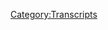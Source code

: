 {{DEFAULTSORT:
    #_TRANSCRIPT_0700:July 6, 2022
}}{{Transcript
    | title         = [[700: July 6, 2022]]
    | caption       = [https://knowledgefight.libsyn.com/700-july-6-2022 Listen to this episode on Libsyn]
    | episodeNumber = [[700: July 6, 2022|700]]
    | length        = 01:21:56
}}

{{MessageBox
    | header     = Warning: Bot Generated Content
    | text       = This transcript was automatically generated by transcription software and likely contains many mistakes and misattributions. Please check the audio for definitive quotes, attribution, and context.
    | image      = N3yvass4myg91.webp
    | imagewidth = 50px
    | id         = warning
}}

{{TranscriptBlock
    | name      = Unknown Speaker
    | timestamp = 00:00:00.000
    | text      = N-N-N-N-N-N-N-Knowledge Fight
}}

{{TranscriptBlock
    | name      = Unknown Speaker
    | timestamp = 00:00:12.960
    | text      = Damn and Jordan, I am sweating
}}

{{TranscriptBlock
    | name      = Unknown Speaker
    | timestamp = 00:00:18.039
    | text      = Knowledgefight.com, it's time to pray
}}

{{TranscriptBlock
    | name      = Unknown Speaker
    | timestamp = 00:00:21.399
    | text      = I have great respect for knowledgefight
}}

{{TranscriptBlock
    | name      = Unknown Speaker
    | timestamp = 00:00:23.879
    | text      = Knowledgefight
}}

{{TranscriptBlock
    | name      = Unknown Speaker
    | timestamp = 00:00:25.199
    | text      = I'm sick of them posing as if they're the good guys
}}

{{TranscriptBlock
    | name      = Unknown Speaker
    | timestamp = 00:00:27.440
    | text      = Shang, we are the bad guys, knowledgefight
}}

{{TranscriptBlock
    | name      = Unknown Speaker
    | timestamp = 00:00:30.000
    | text      = Damn and Jordan, knowledgefight
}}

{{TranscriptBlock
    | name      = Unknown Speaker
    | timestamp = 00:00:32.240
    | text      = Grrr, grrr, grrr, grrr
}}

{{TranscriptBlock
    | name      = Unknown Speaker
    | timestamp = 00:00:35.200
    | text      = Need, I need money
}}

{{TranscriptBlock
    | name      = Unknown Speaker
    | timestamp = 00:00:36.640
    | text      = Grrr, grrr, grrr, grrr, grrr
}}

{{TranscriptBlock
    | name      = Unknown Speaker
    | timestamp = 00:00:39.520
    | text      = Andy and Candice, Andy and Cand...
}}

{{TranscriptBlock
    | name      = Unknown Speaker
    | timestamp = 00:00:41.960
    | text      = Stop it, Andy and Candice
}}

{{TranscriptBlock
    | name      = Unknown Speaker
    | timestamp = 00:00:44.719
    | text      = Grrr, Andy, Andy, it's time to pray
}}

{{TranscriptBlock
    | name      = Unknown Speaker
    | timestamp = 00:00:47.119
    | text      = Andy and Candice you're on the air, thanks for holding
}}

{{TranscriptBlock
    | name      = Unknown Speaker
    | timestamp = 00:00:49.200
    | text      = Hello Alex I'm a first time caller, I'm a huge fan
}}

{{TranscriptBlock
    | name      = Unknown Speaker
    | timestamp = 00:00:51.759
    | text      = I love your work
}}

{{TranscriptBlock
    | name      = Unknown Speaker
    | timestamp = 00:00:52.799
    | text      = Knowledgefight
}}

{{TranscriptBlock
    | name      = Unknown Speaker
    | timestamp = 00:00:54.219
    | text      = Knowledgefight.com
}}

{{TranscriptBlock
    | name      = Unknown Speaker
    | timestamp = 00:00:56.219
    | text      = I love you
}}

{{TranscriptBlock
    | name      = Unknown Speaker
    | timestamp = 00:00:58.219
    | text      = Hey everybody
}}

{{TranscriptBlock
    | name      = Unknown Speaker
    | timestamp = 00:01:00.219
    | text      = Welcome back to Knowledgefight, I'm Dan. I'm Jordan
}}

{{TranscriptBlock
    | name      = Unknown Speaker
    | timestamp = 00:01:02.219
    | text      = We're a couple dudes, like to sit around, worship at the altar
}}

{{TranscriptBlock
    | name      = Unknown Speaker
    | timestamp = 00:01:04.219
    | text      = of Selene and talk a little bit about
}}

{{TranscriptBlock
    | name      = Unknown Speaker
    | timestamp = 00:01:06.219
    | text      = Alex Jones. Oh indeed we are Dan
}}

{{TranscriptBlock
    | name      = Unknown Speaker
    | timestamp = 00:01:08.219
    | text      = Dan, quick question
}}

{{TranscriptBlock
    | name      = Unknown Speaker
    | timestamp = 00:01:10.219
    | text      = Jordan. What's your bright spot today?
}}

{{TranscriptBlock
    | name      = Unknown Speaker
    | timestamp = 00:01:12.219
    | text      = My bright spot today Jordan is on Wednesday
}}

{{TranscriptBlock
    | name      = Unknown Speaker
    | timestamp = 00:01:14.219
    | text      = of this week
}}

{{TranscriptBlock
    | name      = Unknown Speaker
    | timestamp = 00:01:16.219
    | text      = An episode came out
}}

{{TranscriptBlock
    | name      = Unknown Speaker
    | timestamp = 00:01:18.219
    | text      = that I was on of a friend
}}

{{TranscriptBlock
    | name      = Unknown Speaker
    | timestamp = 00:01:20.219
    | text      = Lisa Trager's podcast enemies
}}

{{TranscriptBlock
    | name      = Unknown Speaker
    | timestamp = 00:01:22.219
    | text      = It was very nice to
}}

{{TranscriptBlock
    | name      = Unknown Speaker
    | timestamp = 00:01:24.219
    | text      = have a chat with her, it's been a while
}}

{{TranscriptBlock
    | name      = Unknown Speaker
    | timestamp = 00:01:26.219
    | text      = since we've gotten to sit down and talk
}}

{{TranscriptBlock
    | name      = Unknown Speaker
    | timestamp = 00:01:28.219
    | text      = for a bit and she wanted
}}

{{TranscriptBlock
    | name      = Unknown Speaker
    | timestamp = 00:01:30.219
    | text      = to have me talk about my mortal enemy
}}

{{TranscriptBlock
    | name      = Unknown Speaker
    | timestamp = 00:01:32.219
    | text      = Alex Jones. Sure, sure, naturally
}}

{{TranscriptBlock
    | name      = Unknown Speaker
    | timestamp = 00:01:34.219
    | text      = So yeah, it's
}}

{{TranscriptBlock
    | name      = Unknown Speaker
    | timestamp = 00:01:36.219
    | text      = a lot of fun, it was great to
}}

{{TranscriptBlock
    | name      = Unknown Speaker
    | timestamp = 00:01:38.219
    | text      = chat. That's great, I love Lisa
}}

{{TranscriptBlock
    | name      = Unknown Speaker
    | timestamp = 00:01:40.219
    | text      = and yeah, I didn't know it
}}

{{TranscriptBlock
    | name      = Unknown Speaker
    | timestamp = 00:01:42.219
    | text      = did come out, I will be listening to it soon. Very funny
}}

{{TranscriptBlock
    | name      = Unknown Speaker
    | timestamp = 00:01:44.219
    | text      = comedian. Incredibly talented
}}

{{TranscriptBlock
    | name      = Unknown Speaker
    | timestamp = 00:01:46.219
    | text      = Yeah, we
}}

{{TranscriptBlock
    | name      = Unknown Speaker
    | timestamp = 00:01:48.219
    | text      = talk a little bit about how we met
}}

{{TranscriptBlock
    | name      = Unknown Speaker
    | timestamp = 00:01:50.219
    | text      = I don't know if we met, but the first time
}}

{{TranscriptBlock
    | name      = Unknown Speaker
    | timestamp = 00:01:52.219
    | text      = I remember ever seeing her was at a place called
}}

{{TranscriptBlock
    | name      = Unknown Speaker
    | timestamp = 00:01:54.219
    | text      = Jack's Loft, so we reminisce a little
}}

{{TranscriptBlock
    | name      = Unknown Speaker
    | timestamp = 00:01:56.219
    | text      = bit about that. Good times
}}

{{TranscriptBlock
    | name      = Unknown Speaker
    | timestamp = 00:01:58.219
    | text      = Yeah, I think the funniest thing about
}}

{{TranscriptBlock
    | name      = Unknown Speaker
    | timestamp = 00:02:00.219
    | text      = her for me is that
}}

{{TranscriptBlock
    | name      = Unknown Speaker
    | timestamp = 00:02:02.219
    | text      = it is weird to see somebody that you
}}

{{TranscriptBlock
    | name      = Unknown Speaker
    | timestamp = 00:02:04.219
    | text      = know is a small time comedian
}}

{{TranscriptBlock
    | name      = Unknown Speaker
    | timestamp = 00:02:06.219
    | text      = you know, coming up in Chicago and you look up
}}

{{TranscriptBlock
    | name      = Unknown Speaker
    | timestamp = 00:02:08.219
    | text      = to her and then a few years later
}}

{{TranscriptBlock
    | name      = Unknown Speaker
    | timestamp = 00:02:10.219
    | text      = she's in a Bernie commercial as the asshole
}}

{{TranscriptBlock
    | name      = Unknown Speaker
    | timestamp = 00:02:12.219
    | text      = like it's kind of fantastic
}}

{{TranscriptBlock
    | name      = Unknown Speaker
    | timestamp = 00:02:14.219
    | text      = Yeah, that was an unfortunate week
}}

{{TranscriptBlock
    | name      = Unknown Speaker
    | timestamp = 00:02:16.219
    | text      = That was a funny day
}}

{{TranscriptBlock
    | name      = Unknown Speaker
    | timestamp = 00:02:18.219
    | text      = One of the things
}}

{{TranscriptBlock
    | name      = Unknown Speaker
    | timestamp = 00:02:20.219
    | text      = to spoil, we
}}

{{TranscriptBlock
    | name      = Unknown Speaker
    | timestamp = 00:02:22.219
    | text      = talk a little bit about the New York
}}

{{TranscriptBlock
    | name      = Unknown Speaker
    | timestamp = 00:02:24.219
    | text      = Times article
}}

{{TranscriptBlock
    | name      = Unknown Speaker
    | timestamp = 00:02:26.219
    | text      = about us and
}}

{{TranscriptBlock
    | name      = Unknown Speaker
    | timestamp = 00:02:28.219
    | text      = there is an undue amount of attention
}}

{{TranscriptBlock
    | name      = Unknown Speaker
    | timestamp = 00:02:30.219
    | text      = paid on where we went to eat
}}

{{TranscriptBlock
    | name      = Unknown Speaker
    | timestamp = 00:02:32.219
    | text      = with the reporter when she came to town
}}

{{TranscriptBlock
    | name      = Unknown Speaker
    | timestamp = 00:02:34.219
    | text      = so it's delightful
}}

{{TranscriptBlock
    | name      = Unknown Speaker
    | timestamp = 00:02:36.219
    | text      = a lot of fun. Anyway, what's your bright spot?
}}

{{TranscriptBlock
    | name      = Unknown Speaker
    | timestamp = 00:02:38.219
    | text      = My bright spot is a bit of a twilight
}}

{{TranscriptBlock
    | name      = Unknown Speaker
    | timestamp = 00:02:40.219
    | text      = spot, the bright spot
}}

{{TranscriptBlock
    | name      = Unknown Speaker
    | timestamp = 00:02:42.219
    | text      = is my partner, she is going
}}

{{TranscriptBlock
    | name      = Unknown Speaker
    | timestamp = 00:02:44.219
    | text      = on a retreat for the next
}}

{{TranscriptBlock
    | name      = Unknown Speaker
    | timestamp = 00:02:46.219
    | text      = three weeks, she's
}}

{{TranscriptBlock
    | name      = Unknown Speaker
    | timestamp = 00:02:48.219
    | text      = leaving on Saturday doing
}}

{{TranscriptBlock
    | name      = Unknown Speaker
    | timestamp = 00:02:50.219
    | text      = art, getting together with artists
}}

{{TranscriptBlock
    | name      = Unknown Speaker
    | timestamp = 00:02:52.219
    | text      = grown ups, adults
}}

{{TranscriptBlock
    | name      = Unknown Speaker
    | timestamp = 00:02:54.219
    | text      = and then just artin' the shit out of stuff
}}

{{TranscriptBlock
    | name      = Unknown Speaker
    | timestamp = 00:02:56.219
    | text      = Doing some Toad in the woods and painting
}}

{{TranscriptBlock
    | name      = Unknown Speaker
    | timestamp = 00:02:58.219
    | text      = Absolutely, that better be
}}

{{TranscriptBlock
    | name      = Unknown Speaker
    | timestamp = 00:03:00.219
    | text      = what, if she doesn't come back with Toad on
}}

{{TranscriptBlock
    | name      = Unknown Speaker
    | timestamp = 00:03:02.219
    | text      = her licks, lips
}}

{{TranscriptBlock
    | name      = Unknown Speaker
    | timestamp = 00:03:04.219
    | text      = Licks? On her licks, yeah
}}

{{TranscriptBlock
    | name      = Unknown Speaker
    | timestamp = 00:03:06.219
    | text      = No, and that's very cool
}}

{{TranscriptBlock
    | name      = Unknown Speaker
    | timestamp = 00:03:08.219
    | text      = but she's going to be gone for a few
}}

{{TranscriptBlock
    | name      = Unknown Speaker
    | timestamp = 00:03:10.219
    | text      = weeks and this is the first time we've been apart
}}

{{TranscriptBlock
    | name      = Unknown Speaker
    | timestamp = 00:03:12.219
    | text      = for like, years
}}

{{TranscriptBlock
    | name      = Unknown Speaker
    | timestamp = 00:03:14.219
    | text      = so it's really interesting
}}

{{TranscriptBlock
    | name      = Unknown Speaker
    | timestamp = 00:03:16.219
    | text      = It'll be good for both of us
}}

{{TranscriptBlock
    | name      = Unknown Speaker
    | timestamp = 00:03:18.219
    | text      = and it's terrifying for me
}}

{{TranscriptBlock
    | name      = Unknown Speaker
    | timestamp = 00:03:20.219
    | text      = Yeah, you're going to lose your shit
}}

{{TranscriptBlock
    | name      = Unknown Speaker
    | timestamp = 00:03:22.219
    | text      = It's not going to be good for me, it's going to be great for her
}}

{{TranscriptBlock
    | name      = Unknown Speaker
    | timestamp = 00:03:24.219
    | text      = It's not going to be good for me
}}

{{TranscriptBlock
    | name      = Unknown Speaker
    | timestamp = 00:03:26.219
    | text      = Well, I'm around
}}

{{TranscriptBlock
    | name      = Unknown Speaker
    | timestamp = 00:03:28.219
    | text      = so obviously we can
}}

{{TranscriptBlock
    | name      = Unknown Speaker
    | timestamp = 00:03:30.219
    | text      = hang a little
}}

{{TranscriptBlock
    | name      = Unknown Speaker
    | timestamp = 00:03:32.219
    | text      = Yeah, you can move in
}}

{{TranscriptBlock
    | name      = Unknown Speaker
    | timestamp = 00:03:34.219
    | text      = I can't do that, I still have to finish
}}

{{TranscriptBlock
    | name      = Unknown Speaker
    | timestamp = 00:03:36.219
    | text      = rearranging all this furniture
}}

{{TranscriptBlock
    | name      = Unknown Speaker
    | timestamp = 00:03:38.219
    | text      = in my apartment, it is a gradual process
}}

{{TranscriptBlock
    | name      = Unknown Speaker
    | timestamp = 00:03:40.219
    | text      = Marty has already
}}

{{TranscriptBlock
    | name      = Unknown Speaker
    | timestamp = 00:03:42.219
    | text      = applied for wellness checks, he's just going to come
}}

{{TranscriptBlock
    | name      = Unknown Speaker
    | timestamp = 00:03:44.219
    | text      = by with a little souffle every
}}

{{TranscriptBlock
    | name      = Unknown Speaker
    | timestamp = 00:03:46.219
    | text      = couple of days, make sure I eat
}}

{{TranscriptBlock
    | name      = Unknown Speaker
    | timestamp = 00:03:48.219
    | text      = I'll do a wellness check, but it'll be
}}

{{TranscriptBlock
    | name      = Unknown Speaker
    | timestamp = 00:03:50.219
    | text      = binoculars outside your
}}

{{TranscriptBlock
    | name      = Unknown Speaker
    | timestamp = 00:03:52.219
    | text      = place, I'll just peek in through the window
}}

{{TranscriptBlock
    | name      = Unknown Speaker
    | timestamp = 00:03:54.219
    | text      = Is there any blood? Yeah, and then we're fine
}}

{{TranscriptBlock
    | name      = Unknown Speaker
    | timestamp = 00:03:56.219
    | text      = So Jordan, today we have an episode
}}

{{TranscriptBlock
    | name      = Unknown Speaker
    | timestamp = 00:03:58.219
    | text      = to go over, we're going to be talking about
}}

{{TranscriptBlock
    | name      = Unknown Speaker
    | timestamp = 00:04:00.219
    | text      = July 6th
}}

{{TranscriptBlock
    | name      = Unknown Speaker
    | timestamp = 00:04:02.219
    | text      = 2022, which is the
}}

{{TranscriptBlock
    | name      = Unknown Speaker
    | timestamp = 00:04:04.219
    | text      = Wednesday episode
}}

{{TranscriptBlock
    | name      = Unknown Speaker
    | timestamp = 00:04:06.219
    | text      = from this week, big news
}}

{{TranscriptBlock
    | name      = Unknown Speaker
    | timestamp = 00:04:08.219
    | text      = Big news happened
}}

{{TranscriptBlock
    | name      = Unknown Speaker
    | timestamp = 00:04:10.219
    | text      = and so we got to talk about it
}}

{{TranscriptBlock
    | name      = Unknown Speaker
    | timestamp = 00:04:12.219
    | text      = Naturally, Trump declared
}}

{{TranscriptBlock
    | name      = Unknown Speaker
    | timestamp = 00:04:14.219
    | text      = his candidacy, right? Nope
}}

{{TranscriptBlock
    | name      = Unknown Speaker
    | timestamp = 00:04:16.220
    | text      = That didn't happen on the 4th and it still has not
}}

{{TranscriptBlock
    | name      = Unknown Speaker
    | timestamp = 00:04:18.220
    | text      = happened yet as of time of recording
}}

{{TranscriptBlock
    | name      = Unknown Speaker
    | timestamp = 00:04:20.220
    | text      = Not good But there was some big news
}}

{{TranscriptBlock
    | name      = Unknown Speaker
    | timestamp = 00:04:22.220
    | text      = And we'll get to it, but first, let's take a little moment
}}

{{TranscriptBlock
    | name      = Unknown Speaker
    | timestamp = 00:04:24.220
    | text      = to say hello to some new wonks Oh, that's a great idea
}}

{{TranscriptBlock
    | name      = Unknown Speaker
    | timestamp = 00:04:26.220
    | text      = So first, Spencer, Allie, and Bear
}}

{{TranscriptBlock
    | name      = Unknown Speaker
    | timestamp = 00:04:28.220
    | text      = Thank you so much, you are now a policy wonk
}}

{{TranscriptBlock
    | name      = Unknown Speaker
    | timestamp = 00:04:30.220
    | text      = I'm a policy wonk Thank you very much
}}

{{TranscriptBlock
    | name      = Unknown Speaker
    | timestamp = 00:04:32.220
    | text      = Next, that Elmo robbery was awesome
}}

{{TranscriptBlock
    | name      = Unknown Speaker
    | timestamp = 00:04:34.220
    | text      = wasn't it? Thank you so much, you are now a policy wonk
}}

{{TranscriptBlock
    | name      = Unknown Speaker
    | timestamp = 00:04:36.220
    | text      = I'm a policy wonk Thank you very much
}}

{{TranscriptBlock
    | name      = Unknown Speaker
    | timestamp = 00:04:38.220
    | text      = Thank you, next, the name Alex
}}

{{TranscriptBlock
    | name      = Unknown Speaker
    | timestamp = 00:04:40.220
    | text      = itself is a red flag, never met
}}

{{TranscriptBlock
    | name      = Unknown Speaker
    | timestamp = 00:04:42.220
    | text      = one who didn't do me dirty, thank you so much
}}

{{TranscriptBlock
    | name      = Unknown Speaker
    | timestamp = 00:04:44.220
    | text      = you are now a policy wonk I'm a policy wonk
}}

{{TranscriptBlock
    | name      = Unknown Speaker
    | timestamp = 00:04:46.220
    | text      = Thank you very much Thank you, next
}}

{{TranscriptBlock
    | name      = Unknown Speaker
    | timestamp = 00:04:48.220
    | text      = I heard you and Jordan on Behind the Basterds
}}

{{TranscriptBlock
    | name      = Unknown Speaker
    | timestamp = 00:04:50.220
    | text      = about the rich eating Christianity
}}

{{TranscriptBlock
    | name      = Unknown Speaker
    | timestamp = 00:04:52.220
    | text      = and needed more of Jordan in my life
}}

{{TranscriptBlock
    | name      = Unknown Speaker
    | timestamp = 00:04:54.220
    | text      = Jordan, don't stop screeching, thank you so much
}}

{{TranscriptBlock
    | name      = Unknown Speaker
    | timestamp = 00:04:56.220
    | text      = you are now a policy wonk I'm a policy wonk
}}

{{TranscriptBlock
    | name      = Unknown Speaker
    | timestamp = 00:04:58.220
    | text      = Thank you very much Thank you, next
}}

{{TranscriptBlock
    | name      = Unknown Speaker
    | timestamp = 00:05:00.220
    | text      = Thank you very much, you are now
}}

{{TranscriptBlock
    | name      = Unknown Speaker
    | timestamp = 00:05:02.220
    | text      = Thank you, oh shit
}}

{{TranscriptBlock
    | name      = Unknown Speaker
    | timestamp = 00:05:04.220
    | text      = Trip me up You're in trouble
}}

{{TranscriptBlock
    | name      = Unknown Speaker
    | timestamp = 00:05:06.220
    | text      = Thank you very much, you are now a policy wonk
}}

{{TranscriptBlock
    | name      = Unknown Speaker
    | timestamp = 00:05:08.220
    | text      = Thank you, oh god Oh, you're in trouble
}}

{{TranscriptBlock
    | name      = Unknown Speaker
    | timestamp = 00:05:10.220
    | text      = I'm a policy wonk Thank you very much
}}

{{TranscriptBlock
    | name      = Unknown Speaker
    | timestamp = 00:05:12.220
    | text      = Thank you very much, thank you very much
}}

{{TranscriptBlock
    | name      = Unknown Speaker
    | timestamp = 00:05:14.220
    | text      = And finally we got a technocrat in the mix
}}

{{TranscriptBlock
    | name      = Unknown Speaker
    | timestamp = 00:05:16.220
    | text      = So thank you so much to Anders from Sweden
}}

{{TranscriptBlock
    | name      = Unknown Speaker
    | timestamp = 00:05:18.220
    | text      = says death awaits you all with nasty, big
}}

{{TranscriptBlock
    | name      = Unknown Speaker
    | timestamp = 00:05:20.220
    | text      = pointy teeth, you are now a technocrat
}}

{{TranscriptBlock
    | name      = Unknown Speaker
    | timestamp = 00:05:22.220
    | text      = I'm a policy wonk
}}

{{TranscriptBlock
    | name      = Unknown Speaker
    | timestamp = 00:05:24.220
    | text      = Four stars, go home to your mother and tell her you're brilliant
}}

{{TranscriptBlock
    | name      = Unknown Speaker
    | timestamp = 00:05:26.220
    | text      = Someone, someone, sodomite
}}

{{TranscriptBlock
    | name      = Unknown Speaker
    | timestamp = 00:05:28.220
    | text      = sent me a bucket of poop
}}

{{TranscriptBlock
    | name      = Unknown Speaker
    | timestamp = 00:05:30.220
    | text      = Daddy shark
}}

{{TranscriptBlock
    | name      = Unknown Speaker
    | timestamp = 00:05:32.220
    | text      = Jar Jar Binks has a Caribbean
}}

{{TranscriptBlock
    | name      = Unknown Speaker
    | timestamp = 00:05:34.220
    | text      = black accent
}}

{{TranscriptBlock
    | name      = Unknown Speaker
    | timestamp = 00:05:36.220
    | text      = He's a loser, little titty baby
}}

{{TranscriptBlock
    | name      = Unknown Speaker
    | timestamp = 00:05:38.220
    | text      = I don't want to hate black people
}}

{{TranscriptBlock
    | name      = Unknown Speaker
    | timestamp = 00:05:40.220
    | text      = I renounce Jesus Christ
}}

{{TranscriptBlock
    | name      = Unknown Speaker
    | timestamp = 00:05:42.220
    | text      = Thank you Anders Yes, thank you very much
}}

{{TranscriptBlock
    | name      = Unknown Speaker
    | timestamp = 00:05:44.220
    | text      = So Jordan, like I said
}}

{{TranscriptBlock
    | name      = Unknown Speaker
    | timestamp = 00:05:46.220
    | text      = big news, do you know what I'm talking about?
}}

{{TranscriptBlock
    | name      = Unknown Speaker
    | timestamp = 00:05:48.220
    | text      = No Okay, well here is
}}

{{TranscriptBlock
    | name      = Unknown Speaker
    | timestamp = 00:05:50.220
    | text      = what we're talking about
}}

{{TranscriptBlock
    | name      = Unknown Speaker
    | timestamp = 00:05:52.220
    | text      = Breaking live now
}}

{{TranscriptBlock
    | name      = Unknown Speaker
    | timestamp = 00:05:54.220
    | text      = It's not that Alex started with the end game
}}

{{TranscriptBlock
    | name      = Unknown Speaker
    | timestamp = 00:05:56.220
    | text      = Is that the big news?
}}

{{TranscriptBlock
    | name      = Unknown Speaker
    | timestamp = 00:05:58.220
    | text      = No, it's not
}}

{{TranscriptBlock
    | name      = Unknown Speaker
    | timestamp = 00:06:00.220
    | text      = In a suburb
}}

{{TranscriptBlock
    | name      = Unknown Speaker
    | timestamp = 00:06:02.220
    | text      = of Atlanta, Georgia
}}

{{TranscriptBlock
    | name      = Unknown Speaker
    | timestamp = 00:06:04.220
    | text      = the Georgia guide stones
}}

{{TranscriptBlock
    | name      = Unknown Speaker
    | timestamp = 00:06:06.220
    | text      = Oh my god
}}

{{TranscriptBlock
    | name      = Unknown Speaker
    | timestamp = 00:06:08.220
    | text      = At least a third
}}

{{TranscriptBlock
    | name      = Unknown Speaker
    | timestamp = 00:06:10.220
    | text      = of the satanic structure
}}

{{TranscriptBlock
    | name      = Unknown Speaker
    | timestamp = 00:06:12.220
    | text      = destroyed by high explosives
}}

{{TranscriptBlock
    | name      = Unknown Speaker
    | timestamp = 00:06:14.220
    | text      = I don't support the left when they pull down monuments
}}

{{TranscriptBlock
    | name      = Unknown Speaker
    | timestamp = 00:06:20.220
    | text      = because I see monuments and pieces of history
}}

{{TranscriptBlock
    | name      = Unknown Speaker
    | timestamp = 00:06:22.220
    | text      = and I will say that
}}

{{TranscriptBlock
    | name      = Unknown Speaker
    | timestamp = 00:06:24.220
    | text      = at an animal level I like seeing
}}

{{TranscriptBlock
    | name      = Unknown Speaker
    | timestamp = 00:06:26.220
    | text      = this edifice to depopulation of world government
}}

{{TranscriptBlock
    | name      = Unknown Speaker
    | timestamp = 00:06:28.220
    | text      = bombed
}}

{{TranscriptBlock
    | name      = Unknown Speaker
    | timestamp = 00:06:30.220
    | text      = to bring attention to it
}}

{{TranscriptBlock
    | name      = Unknown Speaker
    | timestamp = 00:06:32.220
    | text      = I do not agree with whoever did it
}}

{{TranscriptBlock
    | name      = Unknown Speaker
    | timestamp = 00:06:34.220
    | text      = because we need that evil edifice there
}}

{{TranscriptBlock
    | name      = Unknown Speaker
    | timestamp = 00:06:36.220
    | text      = What?
}}

{{TranscriptBlock
    | name      = Unknown Speaker
    | timestamp = 00:06:38.220
    | text      = as a confession letter
}}

{{TranscriptBlock
    | name      = Unknown Speaker
    | timestamp = 00:06:40.220
    | text      = by a consortium of eugenicists
}}

{{TranscriptBlock
    | name      = Unknown Speaker
    | timestamp = 00:06:42.220
    | text      = led by Ted Turner
}}

{{TranscriptBlock
    | name      = Unknown Speaker
    | timestamp = 00:06:44.220
    | text      = Sure He grew up down the street with his grandmother's farm
}}

{{TranscriptBlock
    | name      = Unknown Speaker
    | timestamp = 00:06:46.220
    | text      = We needed to be there
}}

{{TranscriptBlock
    | name      = Unknown Speaker
    | timestamp = 00:06:48.220
    | text      = to expose their plan
}}

{{TranscriptBlock
    | name      = Unknown Speaker
    | timestamp = 00:06:50.220
    | text      = to forcefully reduce the world population
}}

{{TranscriptBlock
    | name      = Unknown Speaker
    | timestamp = 00:06:52.220
    | text      = down to 50%
}}

{{TranscriptBlock
    | name      = Unknown Speaker
    | timestamp = 00:06:54.220
    | text      = So this is dumb, the guide stones
}}

{{TranscriptBlock
    | name      = Unknown Speaker
    | timestamp = 00:06:56.220
    | text      = don't need to be standing for people to
}}

{{TranscriptBlock
    | name      = Unknown Speaker
    | timestamp = 00:06:58.220
    | text      = remember that they did exist
}}

{{TranscriptBlock
    | name      = Unknown Speaker
    | timestamp = 00:07:00.220
    | text      = and to keep a record of what was on them
}}

{{TranscriptBlock
    | name      = Unknown Speaker
    | timestamp = 00:07:02.220
    | text      = We have TVs
}}

{{TranscriptBlock
    | name      = Unknown Speaker
    | timestamp = 00:07:04.220
    | text      = If I were Alex, I also wouldn't be thrilled
}}

{{TranscriptBlock
    | name      = Unknown Speaker
    | timestamp = 00:07:06.220
    | text      = that someone bombed them, but for completely
}}

{{TranscriptBlock
    | name      = Unknown Speaker
    | timestamp = 00:07:08.220
    | text      = different reasons
}}

{{TranscriptBlock
    | name      = Unknown Speaker
    | timestamp = 00:07:10.220
    | text      = According to Alex and his whole conspiracy world lore
}}

{{TranscriptBlock
    | name      = Unknown Speaker
    | timestamp = 00:07:12.220
    | text      = these are super important
}}

{{TranscriptBlock
    | name      = Unknown Speaker
    | timestamp = 00:07:14.220
    | text      = as a monument for the globalists
}}

{{TranscriptBlock
    | name      = Unknown Speaker
    | timestamp = 00:07:16.220
    | text      = who built them specifically where they are
}}

{{TranscriptBlock
    | name      = Unknown Speaker
    | timestamp = 00:07:18.220
    | text      = so they would survive the coming cataclysm
}}

{{TranscriptBlock
    | name      = Unknown Speaker
    | timestamp = 00:07:20.220
    | text      = These were meant to be a guide
}}

{{TranscriptBlock
    | name      = Unknown Speaker
    | timestamp = 00:07:22.220
    | text      = for the post-apocalypse collapsed people
}}

{{TranscriptBlock
    | name      = Unknown Speaker
    | timestamp = 00:07:24.220
    | text      = who need to rebuild society
}}

{{TranscriptBlock
    | name      = Unknown Speaker
    | timestamp = 00:07:26.220
    | text      = in essence distilling down the lessons
}}

{{TranscriptBlock
    | name      = Unknown Speaker
    | timestamp = 00:07:28.220
    | text      = that we learned and weren't able to put in practice
}}

{{TranscriptBlock
    | name      = Unknown Speaker
    | timestamp = 00:07:30.220
    | text      = before we destroyed ourselves
}}

{{TranscriptBlock
    | name      = Unknown Speaker
    | timestamp = 00:07:32.220
    | text      = Right Given that this is the point
}}

{{TranscriptBlock
    | name      = Unknown Speaker
    | timestamp = 00:07:34.220
    | text      = of these stones, it stands to reason
}}

{{TranscriptBlock
    | name      = Unknown Speaker
    | timestamp = 00:07:36.220
    | text      = that if someone were to bomb them
}}

{{TranscriptBlock
    | name      = Unknown Speaker
    | timestamp = 00:07:38.220
    | text      = it would really provoke a response from the globalists
}}

{{TranscriptBlock
    | name      = Unknown Speaker
    | timestamp = 00:07:40.220
    | text      = This would be no small matter
}}

{{TranscriptBlock
    | name      = Unknown Speaker
    | timestamp = 00:07:42.220
    | text      = for them, and when there is no
}}

{{TranscriptBlock
    | name      = Unknown Speaker
    | timestamp = 00:07:44.220
    | text      = swift devastating counter move
}}

{{TranscriptBlock
    | name      = Unknown Speaker
    | timestamp = 00:07:46.220
    | text      = it's going to look really suspicious
}}

{{TranscriptBlock
    | name      = Unknown Speaker
    | timestamp = 00:07:48.220
    | text      = like no one gives a shit
}}

{{TranscriptBlock
    | name      = Unknown Speaker
    | timestamp = 00:07:50.220
    | text      = It really is going to be like
}}

{{TranscriptBlock
    | name      = Unknown Speaker
    | timestamp = 00:07:52.220
    | text      = I mean, it's fantastic
}}

{{TranscriptBlock
    | name      = Unknown Speaker
    | timestamp = 00:07:54.220
    | text      = the idea of the conviction
}}

{{TranscriptBlock
    | name      = Unknown Speaker
    | timestamp = 00:07:56.220
    | text      = of the person who bombed the Georgia guides
}}

{{TranscriptBlock
    | name      = Unknown Speaker
    | timestamp = 00:07:58.220
    | text      = like somebody who really
}}

{{TranscriptBlock
    | name      = Unknown Speaker
    | timestamp = 00:08:00.220
    | text      = really believed
}}

{{TranscriptBlock
    | name      = Unknown Speaker
    | timestamp = 00:08:02.220
    | text      = and took it to the logical end point of that belief
}}

{{TranscriptBlock
    | name      = Unknown Speaker
    | timestamp = 00:08:04.220
    | text      = like if it's Satan's shit
}}

{{TranscriptBlock
    | name      = Unknown Speaker
    | timestamp = 00:08:06.220
    | text      = you should bomb it, why not?
}}

{{TranscriptBlock
    | name      = Unknown Speaker
    | timestamp = 00:08:08.220
    | text      = It's literally Satan
}}

{{TranscriptBlock
    | name      = Unknown Speaker
    | timestamp = 00:08:10.220
    | text      = But on the other hand, they're just
}}

{{TranscriptBlock
    | name      = Unknown Speaker
    | timestamp = 00:08:12.220
    | text      = carved stone, it really wouldn't be that
}}

{{TranscriptBlock
    | name      = Unknown Speaker
    | timestamp = 00:08:14.220
    | text      = difficult to replace them
}}

{{TranscriptBlock
    | name      = Unknown Speaker
    | timestamp = 00:08:16.220
    | text      = Right, so he's just going to wake up the next day
}}

{{TranscriptBlock
    | name      = Unknown Speaker
    | timestamp = 00:08:18.220
    | text      = and everybody's going to be like, whoa, that was interesting
}}

{{TranscriptBlock
    | name      = Unknown Speaker
    | timestamp = 00:08:20.220
    | text      = Yeah, they're back And nobody cares
}}

{{TranscriptBlock
    | name      = Unknown Speaker
    | timestamp = 00:08:22.220
    | text      = So one of the big mysteries surrounding the
}}

{{TranscriptBlock
    | name      = Unknown Speaker
    | timestamp = 00:08:24.220
    | text      = guide stones is about who paid to have
}}

{{TranscriptBlock
    | name      = Unknown Speaker
    | timestamp = 00:08:26.220
    | text      = them built in the first place, but that wouldn't
}}

{{TranscriptBlock
    | name      = Unknown Speaker
    | timestamp = 00:08:28.220
    | text      = even be an issue for their rebuilding
}}

{{TranscriptBlock
    | name      = Unknown Speaker
    | timestamp = 00:08:30.220
    | text      = The person who had them built, using the
}}

{{TranscriptBlock
    | name      = Unknown Speaker
    | timestamp = 00:08:32.220
    | text      = pseudonym R.C. Christian, gave
}}

{{TranscriptBlock
    | name      = Unknown Speaker
    | timestamp = 00:08:34.220
    | text      = the monument to Elbert County
}}

{{TranscriptBlock
    | name      = Unknown Speaker
    | timestamp = 00:08:36.220
    | text      = and since then it's become a massive
}}

{{TranscriptBlock
    | name      = Unknown Speaker
    | timestamp = 00:08:38.220
    | text      = tourist attraction. The motive for
}}

{{TranscriptBlock
    | name      = Unknown Speaker
    | timestamp = 00:08:40.220
    | text      = the county itself to rebuild them is
}}

{{TranscriptBlock
    | name      = Unknown Speaker
    | timestamp = 00:08:42.220
    | text      = pretty clear, given that the bombing of
}}

{{TranscriptBlock
    | name      = Unknown Speaker
    | timestamp = 00:08:44.220
    | text      = the guide stones essentially would be eliminating
}}

{{TranscriptBlock
    | name      = Unknown Speaker
    | timestamp = 00:08:46.220
    | text      = a thing that brought a bunch of commerce
}}

{{TranscriptBlock
    | name      = Unknown Speaker
    | timestamp = 00:08:48.220
    | text      = to this otherwise not very interesting
}}

{{TranscriptBlock
    | name      = Unknown Speaker
    | timestamp = 00:08:50.220
    | text      = county
}}

{{TranscriptBlock
    | name      = Unknown Speaker
    | timestamp = 00:08:52.220
    | text      = Yeah, not much going on there but the Georgia guide stones
}}

{{TranscriptBlock
    | name      = Unknown Speaker
    | timestamp = 00:08:54.220
    | text      = at this point My feeling on this
}}

{{TranscriptBlock
    | name      = Unknown Speaker
    | timestamp = 00:08:56.220
    | text      = is a little bit mixed. On the one hand
}}

{{TranscriptBlock
    | name      = Unknown Speaker
    | timestamp = 00:08:58.220
    | text      = I definitely don't care about the
}}

{{TranscriptBlock
    | name      = Unknown Speaker
    | timestamp = 00:09:00.220
    | text      = Georgia guide stones. I think it's a very
}}

{{TranscriptBlock
    | name      = Unknown Speaker
    | timestamp = 00:09:02.220
    | text      = interesting thing that they were
}}

{{TranscriptBlock
    | name      = Unknown Speaker
    | timestamp = 00:09:04.220
    | text      = created and that Christian managed to keep
}}

{{TranscriptBlock
    | name      = Unknown Speaker
    | timestamp = 00:09:06.220
    | text      = his real identity obscured through the whole
}}

{{TranscriptBlock
    | name      = Unknown Speaker
    | timestamp = 00:09:08.220
    | text      = process, although Alex and the conspiracy
}}

{{TranscriptBlock
    | name      = Unknown Speaker
    | timestamp = 00:09:10.220
    | text      = community have decided that they've proved that
}}

{{TranscriptBlock
    | name      = Unknown Speaker
    | timestamp = 00:09:12.220
    | text      = it's Ted Turner. Property damage
}}

{{TranscriptBlock
    | name      = Unknown Speaker
    | timestamp = 00:09:14.220
    | text      = as a political statement is not really
}}

{{TranscriptBlock
    | name      = Unknown Speaker
    | timestamp = 00:09:16.220
    | text      = something that I have much of a problem with
}}

{{TranscriptBlock
    | name      = Unknown Speaker
    | timestamp = 00:09:18.220
    | text      = generally. In this case I think the
}}

{{TranscriptBlock
    | name      = Unknown Speaker
    | timestamp = 00:09:20.220
    | text      = political statement that's being made is hollow
}}

{{TranscriptBlock
    | name      = Unknown Speaker
    | timestamp = 00:09:22.220
    | text      = and meaningless but I appreciate that
}}

{{TranscriptBlock
    | name      = Unknown Speaker
    | timestamp = 00:09:24.220
    | text      = humans weren't targeted in this one
}}

{{TranscriptBlock
    | name      = Unknown Speaker
    | timestamp = 00:09:26.220
    | text      = I guess we got that to say for it
}}

{{TranscriptBlock
    | name      = Unknown Speaker
    | timestamp = 00:09:28.220
    | text      = Can't go wrong there. That gets to where
}}

{{TranscriptBlock
    | name      = Unknown Speaker
    | timestamp = 00:09:30.220
    | text      = I think that we have my feelings getting
}}

{{TranscriptBlock
    | name      = Unknown Speaker
    | timestamp = 00:09:32.220
    | text      = a little mixed up. I don't
}}

{{TranscriptBlock
    | name      = Unknown Speaker
    | timestamp = 00:09:34.220
    | text      = necessarily have a problem with property damage
}}

{{TranscriptBlock
    | name      = Unknown Speaker
    | timestamp = 00:09:36.220
    | text      = but I do think that this could be
}}

{{TranscriptBlock
    | name      = Unknown Speaker
    | timestamp = 00:09:38.220
    | text      = a scary harbinger of what's to come
}}

{{TranscriptBlock
    | name      = Unknown Speaker
    | timestamp = 00:09:40.220
    | text      = Right. The celebration that's been seen in
}}

{{TranscriptBlock
    | name      = Unknown Speaker
    | timestamp = 00:09:42.220
    | text      = the conspiracy communities after this bombing
}}

{{TranscriptBlock
    | name      = Unknown Speaker
    | timestamp = 00:09:44.220
    | text      = could easily translate to attacks being
}}

{{TranscriptBlock
    | name      = Unknown Speaker
    | timestamp = 00:09:46.220
    | text      = carried out on other imaginary
}}

{{TranscriptBlock
    | name      = Unknown Speaker
    | timestamp = 00:09:48.220
    | text      = globalist monuments and institutions
}}

{{TranscriptBlock
    | name      = Unknown Speaker
    | timestamp = 00:09:50.220
    | text      = and I think a lot of those things
}}

{{TranscriptBlock
    | name      = Unknown Speaker
    | timestamp = 00:09:52.220
    | text      = wouldn't just be property damage
}}

{{TranscriptBlock
    | name      = Unknown Speaker
    | timestamp = 00:09:54.220
    | text      = So I guess my take is
}}

{{TranscriptBlock
    | name      = Unknown Speaker
    | timestamp = 00:09:56.220
    | text      = that it sucks that Elbert County
}}

{{TranscriptBlock
    | name      = Unknown Speaker
    | timestamp = 00:09:58.220
    | text      = residents are probably going to have their businesses
}}

{{TranscriptBlock
    | name      = Unknown Speaker
    | timestamp = 00:10:00.220
    | text      = hurt by the decreased traffic into town
}}

{{TranscriptBlock
    | name      = Unknown Speaker
    | timestamp = 00:10:02.220
    | text      = but outside of that I could take or
}}

{{TranscriptBlock
    | name      = Unknown Speaker
    | timestamp = 00:10:04.220
    | text      = leave the guide stones. I
}}

{{TranscriptBlock
    | name      = Unknown Speaker
    | timestamp = 00:10:06.220
    | text      = worry about what this could lead to as
}}

{{TranscriptBlock
    | name      = Unknown Speaker
    | timestamp = 00:10:08.220
    | text      = it feels like it could embolden the type of folks
}}

{{TranscriptBlock
    | name      = Unknown Speaker
    | timestamp = 00:10:10.220
    | text      = who want to carry out domestic terrorism against
}}

{{TranscriptBlock
    | name      = Unknown Speaker
    | timestamp = 00:10:12.220
    | text      = imaginary enemies but overall
}}

{{TranscriptBlock
    | name      = Unknown Speaker
    | timestamp = 00:10:14.220
    | text      = I just feel like it's really sad
}}

{{TranscriptBlock
    | name      = Unknown Speaker
    | timestamp = 00:10:16.220
    | text      = to see adults acting like this means anything
}}

{{TranscriptBlock
    | name      = Unknown Speaker
    | timestamp = 00:10:18.220
    | text      = beyond somebody blowing up a tourist attraction
}}

{{TranscriptBlock
    | name      = Unknown Speaker
    | timestamp = 00:10:20.220
    | text      = Giving this some kind of like
}}

{{TranscriptBlock
    | name      = Unknown Speaker
    | timestamp = 00:10:22.220
    | text      = spiritual importance is really embarrassing
}}

{{TranscriptBlock
    | name      = Unknown Speaker
    | timestamp = 00:10:24.220
    | text      = and I feel really bummed
}}

{{TranscriptBlock
    | name      = Unknown Speaker
    | timestamp = 00:10:26.220
    | text      = out seeing adults
}}

{{TranscriptBlock
    | name      = Unknown Speaker
    | timestamp = 00:10:28.220
    | text      = You know, in the Pacific Northwest
}}

{{TranscriptBlock
    | name      = Unknown Speaker
    | timestamp = 00:10:30.220
    | text      = there's a giant Paul Bunyan
}}

{{TranscriptBlock
    | name      = Unknown Speaker
    | timestamp = 00:10:32.220
    | text      = You know, huge!
}}

{{TranscriptBlock
    | name      = Unknown Speaker
    | timestamp = 00:10:34.220
    | text      = Because of the story of Paul Bunyan. He was a big guy
}}

{{TranscriptBlock
    | name      = Unknown Speaker
    | timestamp = 00:10:36.220
    | text      = Big ox. You know?
}}

{{TranscriptBlock
    | name      = Unknown Speaker
    | timestamp = 00:10:38.220
    | text      = That whole thing. This is like if somebody
}}

{{TranscriptBlock
    | name      = Unknown Speaker
    | timestamp = 00:10:40.220
    | text      = blew up Paul Bunyan because they were like
}}

{{TranscriptBlock
    | name      = Unknown Speaker
    | timestamp = 00:10:42.220
    | text      = if that dude comes back, he is gonna
}}

{{TranscriptBlock
    | name      = Unknown Speaker
    | timestamp = 00:10:44.220
    | text      = lay waste to this land. He's too
}}

{{TranscriptBlock
    | name      = Unknown Speaker
    | timestamp = 00:10:46.220
    | text      = tall. So we gotta take his knees out
}}

{{TranscriptBlock
    | name      = Unknown Speaker
    | timestamp = 00:10:48.220
    | text      = right now. And equivalent
}}

{{TranscriptBlock
    | name      = Unknown Speaker
    | timestamp = 00:10:50.220
    | text      = in make sensory. He's gonna sick babe
}}

{{TranscriptBlock
    | name      = Unknown Speaker
    | timestamp = 00:10:52.220
    | text      = on us. Yeah, absolutely. We don't even
}}

{{TranscriptBlock
    | name      = Unknown Speaker
    | timestamp = 00:10:54.220
    | text      = know what it is. And also it's an endangered species
}}

{{TranscriptBlock
    | name      = Unknown Speaker
    | timestamp = 00:10:56.220
    | text      = So we can't fight back against that
}}

{{TranscriptBlock
    | name      = Unknown Speaker
    | timestamp = 00:10:58.220
    | text      = We have to let it roam. But Paul, we can
}}

{{TranscriptBlock
    | name      = Unknown Speaker
    | timestamp = 00:11:00.220
    | text      = take him down
}}

{{TranscriptBlock
    | name      = Unknown Speaker
    | timestamp = 00:11:02.220
    | text      = Yeah, it's like blowing up
}}

{{TranscriptBlock
    | name      = Unknown Speaker
    | timestamp = 00:11:04.220
    | text      = the world's largest pecan
}}

{{TranscriptBlock
    | name      = Unknown Speaker
    | timestamp = 00:11:06.220
    | text      = Absolutely! Yes!
}}

{{TranscriptBlock
    | name      = Unknown Speaker
    | timestamp = 00:11:08.220
    | text      = To me it's like a roadside attraction
}}

{{TranscriptBlock
    | name      = Unknown Speaker
    | timestamp = 00:11:10.220
    | text      = All you
}}

{{TranscriptBlock
    | name      = Unknown Speaker
    | timestamp = 00:11:12.220
    | text      = have done is removed one billboard
}}

{{TranscriptBlock
    | name      = Unknown Speaker
    | timestamp = 00:11:14.220
    | text      = and mile further down the way
}}

{{TranscriptBlock
    | name      = Unknown Speaker
    | timestamp = 00:11:16.220
    | text      = I mean it's shitty and I don't think
}}

{{TranscriptBlock
    | name      = Unknown Speaker
    | timestamp = 00:11:18.220
    | text      = you should trivialize bombings
}}

{{TranscriptBlock
    | name      = Unknown Speaker
    | timestamp = 00:11:20.220
    | text      = No, of course!
}}

{{TranscriptBlock
    | name      = Unknown Speaker
    | timestamp = 00:11:22.220
    | text      = I think that I might have
}}

{{TranscriptBlock
    | name      = Unknown Speaker
    | timestamp = 00:11:24.220
    | text      = some misgivings about
}}

{{TranscriptBlock
    | name      = Unknown Speaker
    | timestamp = 00:11:26.220
    | text      = bombing a confederate statue
}}

{{TranscriptBlock
    | name      = Unknown Speaker
    | timestamp = 00:11:28.220
    | text      = or something. Just because I think
}}

{{TranscriptBlock
    | name      = Unknown Speaker
    | timestamp = 00:11:30.220
    | text      = bombings generally, they can be a little
}}

{{TranscriptBlock
    | name      = Unknown Speaker
    | timestamp = 00:11:32.220
    | text      = unpredictable. Yeah, I mean
}}

{{TranscriptBlock
    | name      = Unknown Speaker
    | timestamp = 00:11:34.220
    | text      = I'm not a bomb guy. So I don't know
}}

{{TranscriptBlock
    | name      = Unknown Speaker
    | timestamp = 00:11:36.220
    | text      = anything about bombs, but from what I've seen on
}}

{{TranscriptBlock
    | name      = Unknown Speaker
    | timestamp = 00:11:38.220
    | text      = everything. Somebody tearing
}}

{{TranscriptBlock
    | name      = Unknown Speaker
    | timestamp = 00:11:40.220
    | text      = down a statue
}}

{{TranscriptBlock
    | name      = Unknown Speaker
    | timestamp = 00:11:42.220
    | text      = feels a little different than bombing
}}

{{TranscriptBlock
    | name      = Unknown Speaker
    | timestamp = 00:11:44.220
    | text      = something. Here's what I say
}}

{{TranscriptBlock
    | name      = Unknown Speaker
    | timestamp = 00:11:46.220
    | text      = I say we can bomb any monument
}}

{{TranscriptBlock
    | name      = Unknown Speaker
    | timestamp = 00:11:48.220
    | text      = so long as it is moved to
}}

{{TranscriptBlock
    | name      = Unknown Speaker
    | timestamp = 00:11:50.220
    | text      = the Mythbusters lot first
}}

{{TranscriptBlock
    | name      = Unknown Speaker
    | timestamp = 00:11:52.220
    | text      = and they are the only people allowed
}}

{{TranscriptBlock
    | name      = Unknown Speaker
    | timestamp = 00:11:54.220
    | text      = to handle it. If there's some safety
}}

{{TranscriptBlock
    | name      = Unknown Speaker
    | timestamp = 00:11:56.220
    | text      = Absolutely, yeah. Because it'll be fun to watch
}}

{{TranscriptBlock
    | name      = Unknown Speaker
    | timestamp = 00:11:58.220
    | text      = So Alex has some details about this
}}

{{TranscriptBlock
    | name      = Unknown Speaker
    | timestamp = 00:12:00.220
    | text      = bombing that are not correct
}}

{{TranscriptBlock
    | name      = Unknown Speaker
    | timestamp = 00:12:02.220
    | text      = And if you're a TV viewer, you can see
}}

{{TranscriptBlock
    | name      = Unknown Speaker
    | timestamp = 00:12:04.220
    | text      = that the Georgian
}}

{{TranscriptBlock
    | name      = Unknown Speaker
    | timestamp = 00:12:06.220
    | text      = Sidestones English portion
}}

{{TranscriptBlock
    | name      = Unknown Speaker
    | timestamp = 00:12:08.220
    | text      = has been blown up. It repeats it
}}

{{TranscriptBlock
    | name      = Unknown Speaker
    | timestamp = 00:12:10.220
    | text      = in, what
}}

{{TranscriptBlock
    | name      = Unknown Speaker
    | timestamp = 00:12:12.220
    | text      = 1, 2, 3, 4, 5, 6, 7, 8
}}

{{TranscriptBlock
    | name      = Unknown Speaker
    | timestamp = 00:12:14.220
    | text      = different languages
}}

{{TranscriptBlock
    | name      = Unknown Speaker
    | timestamp = 00:12:16.220
    | text      = Sanskrit, English
}}

{{TranscriptBlock
    | name      = Unknown Speaker
    | timestamp = 00:12:18.220
    | text      = Japanese, the list goes on and on
}}

{{TranscriptBlock
    | name      = Unknown Speaker
    | timestamp = 00:12:20.220
    | text      = Open away from face. But the English portion
}}

{{TranscriptBlock
    | name      = Unknown Speaker
    | timestamp = 00:12:22.220
    | text      = Obviously it's an
}}

{{TranscriptBlock
    | name      = Unknown Speaker
    | timestamp = 00:12:24.220
    | text      = English speaker that is angry
}}

{{TranscriptBlock
    | name      = Unknown Speaker
    | timestamp = 00:12:26.220
    | text      = An American, probably. So Japanese
}}

{{TranscriptBlock
    | name      = Unknown Speaker
    | timestamp = 00:12:28.220
    | text      = isn't one of the languages. But it's interesting
}}

{{TranscriptBlock
    | name      = Unknown Speaker
    | timestamp = 00:12:30.220
    | text      = to see that Alex makes such a big deal with the idea
}}

{{TranscriptBlock
    | name      = Unknown Speaker
    | timestamp = 00:12:32.220
    | text      = that the English portion got destroyed
}}

{{TranscriptBlock
    | name      = Unknown Speaker
    | timestamp = 00:12:34.220
    | text      = And that's probably because it's not true
}}

{{TranscriptBlock
    | name      = Unknown Speaker
    | timestamp = 00:12:36.220
    | text      = The Guidestones include the same
}}

{{TranscriptBlock
    | name      = Unknown Speaker
    | timestamp = 00:12:38.220
    | text      = text in multiple languages
}}

{{TranscriptBlock
    | name      = Unknown Speaker
    | timestamp = 00:12:40.220
    | text      = There are four slabs of stone and
}}

{{TranscriptBlock
    | name      = Unknown Speaker
    | timestamp = 00:12:42.220
    | text      = eight languages. So they basically have one on each
}}

{{TranscriptBlock
    | name      = Unknown Speaker
    | timestamp = 00:12:44.220
    | text      = side. Sure. These languages
}}

{{TranscriptBlock
    | name      = Unknown Speaker
    | timestamp = 00:12:46.220
    | text      = are English, Russian, traditional
}}

{{TranscriptBlock
    | name      = Unknown Speaker
    | timestamp = 00:12:48.220
    | text      = Chinese, Arabic, Hebrew,
}}

{{TranscriptBlock
    | name      = Unknown Speaker
    | timestamp = 00:12:50.220
    | text      = Swahili, Hindi, and Spanish
}}

{{TranscriptBlock
    | name      = Unknown Speaker
    | timestamp = 00:12:52.220
    | text      = Three of the four slabs
}}

{{TranscriptBlock
    | name      = Unknown Speaker
    | timestamp = 00:12:54.220
    | text      = remained standing after the bombing
}}

{{TranscriptBlock
    | name      = Unknown Speaker
    | timestamp = 00:12:56.220
    | text      = Only one was blown up
}}

{{TranscriptBlock
    | name      = Unknown Speaker
    | timestamp = 00:12:58.220
    | text      = And if you look for images of the rubble, it's
}}

{{TranscriptBlock
    | name      = Unknown Speaker
    | timestamp = 00:13:00.220
    | text      = very clear that the slab that got blown up
}}

{{TranscriptBlock
    | name      = Unknown Speaker
    | timestamp = 00:13:02.220
    | text      = was the one that had the message written
}}

{{TranscriptBlock
    | name      = Unknown Speaker
    | timestamp = 00:13:04.220
    | text      = in Hebrew on it. Oh my
}}

{{TranscriptBlock
    | name      = Unknown Speaker
    | timestamp = 00:13:06.220
    | text      = God, I was really, I was almost like
}}

{{TranscriptBlock
    | name      = Unknown Speaker
    | timestamp = 00:13:08.220
    | text      = Ooh, if it's Russian, maybe
}}

{{TranscriptBlock
    | name      = Unknown Speaker
    | timestamp = 00:13:10.220
    | text      = that has, nope, Hebrew, shit
}}

{{TranscriptBlock
    | name      = Unknown Speaker
    | timestamp = 00:13:12.220
    | text      = Yeah, that slab has Hebrew on one
}}

{{TranscriptBlock
    | name      = Unknown Speaker
    | timestamp = 00:13:14.220
    | text      = side and Arabic on the other. Oh
}}

{{TranscriptBlock
    | name      = Unknown Speaker
    | timestamp = 00:13:16.220
    | text      = My guess is that Alex is insisting it was
}}

{{TranscriptBlock
    | name      = Unknown Speaker
    | timestamp = 00:13:18.220
    | text      = the English portion because if he
}}

{{TranscriptBlock
    | name      = Unknown Speaker
    | timestamp = 00:13:20.220
    | text      = acknowledges the fact that it was actually the slab
}}

{{TranscriptBlock
    | name      = Unknown Speaker
    | timestamp = 00:13:22.220
    | text      = that had Hebrew and Arabic translations on it
}}

{{TranscriptBlock
    | name      = Unknown Speaker
    | timestamp = 00:13:24.220
    | text      = the possibility that this was actually motivated
}}

{{TranscriptBlock
    | name      = Unknown Speaker
    | timestamp = 00:13:26.220
    | text      = by other, maybe anti-Semitic
}}

{{TranscriptBlock
    | name      = Unknown Speaker
    | timestamp = 00:13:28.220
    | text      = ideas come up
}}

{{TranscriptBlock
    | name      = Unknown Speaker
    | timestamp = 00:13:30.220
    | text      = and Alex would prefer to ignore that because
}}

{{TranscriptBlock
    | name      = Unknown Speaker
    | timestamp = 00:13:32.220
    | text      = it kind of comes too close to touching
}}

{{TranscriptBlock
    | name      = Unknown Speaker
    | timestamp = 00:13:34.220
    | text      = on how his worldview and his characterization
}}

{{TranscriptBlock
    | name      = Unknown Speaker
    | timestamp = 00:13:36.220
    | text      = of the globalists are essentially just
}}

{{TranscriptBlock
    | name      = Unknown Speaker
    | timestamp = 00:13:38.220
    | text      = based on anti-Semitic tropes from history
}}

{{TranscriptBlock
    | name      = Unknown Speaker
    | timestamp = 00:13:40.220
    | text      = and he'd rather not unpack that. No, that
}}

{{TranscriptBlock
    | name      = Unknown Speaker
    | timestamp = 00:13:42.220
    | text      = wouldn't be good, and definitely not in
}}

{{TranscriptBlock
    | name      = Unknown Speaker
    | timestamp = 00:13:44.220
    | text      = a story with the stakes of the Georgia
}}

{{TranscriptBlock
    | name      = Unknown Speaker
    | timestamp = 00:13:46.220
    | text      = Guidestones, wouldn't be the way he wants to
}}

{{TranscriptBlock
    | name      = Unknown Speaker
    | timestamp = 00:13:48.220
    | text      = finally confront the fact that everything
}}

{{TranscriptBlock
    | name      = Unknown Speaker
    | timestamp = 00:13:50.220
    | text      = he does is based on anti-Semitism
}}

{{TranscriptBlock
    | name      = Unknown Speaker
    | timestamp = 00:13:52.220
    | text      = Sure, and I'm just, I mean, I don't
}}

{{TranscriptBlock
    | name      = Unknown Speaker
    | timestamp = 00:13:54.220
    | text      = know if there was any importance to
}}

{{TranscriptBlock
    | name      = Unknown Speaker
    | timestamp = 00:13:56.220
    | text      = which was blown up. No, of course not
}}

{{TranscriptBlock
    | name      = Unknown Speaker
    | timestamp = 00:13:58.220
    | text      = I don't know that. But if it's the,
}}

{{TranscriptBlock
    | name      = Unknown Speaker
    | timestamp = 00:14:00.220
    | text      = I mean, in the world we live in
}}

{{TranscriptBlock
    | name      = Unknown Speaker
    | timestamp = 00:14:02.220
    | text      = we don't know. Yeah.
}}

{{TranscriptBlock
    | name      = Unknown Speaker
    | timestamp = 00:14:04.220
    | text      = It's suspicious. But if it's the Hebrew one
}}

{{TranscriptBlock
    | name      = Unknown Speaker
    | timestamp = 00:14:06.220
    | text      = it's automatically suspicious just because
}}

{{TranscriptBlock
    | name      = Unknown Speaker
    | timestamp = 00:14:08.220
    | text      = of where we are. Yeah, and it's suspicious that
}}

{{TranscriptBlock
    | name      = Unknown Speaker
    | timestamp = 00:14:10.220
    | text      = Alex is insisting it's the English one. Yeah, absolutely.
}}

{{TranscriptBlock
    | name      = Unknown Speaker
    | timestamp = 00:14:12.220
    | text      = When it's not. Yeah. I don't know.
}}

{{TranscriptBlock
    | name      = Unknown Speaker
    | timestamp = 00:14:14.220
    | text      = So anyway,
}}

{{TranscriptBlock
    | name      = Unknown Speaker
    | timestamp = 00:14:16.220
    | text      = Alex does not really understand
}}

{{TranscriptBlock
    | name      = Unknown Speaker
    | timestamp = 00:14:18.220
    | text      = these stones.
}}

{{TranscriptBlock
    | name      = Unknown Speaker
    | timestamp = 00:14:20.220
    | text      = We have the live feed up on Infowars.com
}}

{{TranscriptBlock
    | name      = Unknown Speaker
    | timestamp = 00:14:22.220
    | text      = from Fox Local, bomb unit
}}

{{TranscriptBlock
    | name      = Unknown Speaker
    | timestamp = 00:14:24.220
    | text      = on scene after Georgia Guidestones partially
}}

{{TranscriptBlock
    | name      = Unknown Speaker
    | timestamp = 00:14:26.220
    | text      = destroyed. And they quote
}}

{{TranscriptBlock
    | name      = Unknown Speaker
    | timestamp = 00:14:28.220
    | text      = depopulate the human population
}}

{{TranscriptBlock
    | name      = Unknown Speaker
    | timestamp = 00:14:30.220
    | text      = down to 500 million. Is that what the Guidestones
}}

{{TranscriptBlock
    | name      = Unknown Speaker
    | timestamp = 00:14:32.220
    | text      = said? What a weird thing.
}}

{{TranscriptBlock
    | name      = Unknown Speaker
    | timestamp = 00:14:34.220
    | text      = There's a
}}

{{TranscriptBlock
    | name      = Unknown Speaker
    | timestamp = 00:14:36.220
    | text      = digital photo of some
}}

{{TranscriptBlock
    | name      = Unknown Speaker
    | timestamp = 00:14:38.220
    | text      = of the wreckage there.
}}

{{TranscriptBlock
    | name      = Unknown Speaker
    | timestamp = 00:14:40.220
    | text      = And I don't endorse
}}

{{TranscriptBlock
    | name      = Unknown Speaker
    | timestamp = 00:14:42.220
    | text      = this type of
}}

{{TranscriptBlock
    | name      = Unknown Speaker
    | timestamp = 00:14:44.220
    | text      = extreme civil disobedience.
}}

{{TranscriptBlock
    | name      = Unknown Speaker
    | timestamp = 00:14:46.220
    | text      = But I certainly understand whoever did it
}}

{{TranscriptBlock
    | name      = Unknown Speaker
    | timestamp = 00:14:48.220
    | text      = and what their motives probably were to bring attention
}}

{{TranscriptBlock
    | name      = Unknown Speaker
    | timestamp = 00:14:50.220
    | text      = to this. And it's the
}}

{{TranscriptBlock
    | name      = Unknown Speaker
    | timestamp = 00:14:52.220
    | text      = middle of nowhere, office
}}

{{TranscriptBlock
    | name      = Unknown Speaker
    | timestamp = 00:14:54.220
    | text      = side road by corn fields
}}

{{TranscriptBlock
    | name      = Unknown Speaker
    | timestamp = 00:14:56.220
    | text      = and it was obviously blown out in the middle of the night.
}}

{{TranscriptBlock
    | name      = Unknown Speaker
    | timestamp = 00:14:58.220
    | text      = So whoever did it, did it not
}}

{{TranscriptBlock
    | name      = Unknown Speaker
    | timestamp = 00:15:00.220
    | text      = harm him in life and I appreciate
}}

{{TranscriptBlock
    | name      = Unknown Speaker
    | timestamp = 00:15:02.220
    | text      = that. So he's guessing
}}

{{TranscriptBlock
    | name      = Unknown Speaker
    | timestamp = 00:15:04.220
    | text      = about the motive. Yeah. That's fun.
}}

{{TranscriptBlock
    | name      = Unknown Speaker
    | timestamp = 00:15:06.220
    | text      = But we've been over this a bunch of times.
}}

{{TranscriptBlock
    | name      = Unknown Speaker
    | timestamp = 00:15:08.220
    | text      = The stones do not say to depopulate
}}

{{TranscriptBlock
    | name      = Unknown Speaker
    | timestamp = 00:15:10.220
    | text      = the planet down to 500 million
}}

{{TranscriptBlock
    | name      = Unknown Speaker
    | timestamp = 00:15:12.220
    | text      = people. The point of the stones are to
}}

{{TranscriptBlock
    | name      = Unknown Speaker
    | timestamp = 00:15:14.220
    | text      = be a guide to the population that's lived
}}

{{TranscriptBlock
    | name      = Unknown Speaker
    | timestamp = 00:15:16.220
    | text      = through an end of the world type scenario
}}

{{TranscriptBlock
    | name      = Unknown Speaker
    | timestamp = 00:15:18.220
    | text      = where humans hit a bottleneck.
}}

{{TranscriptBlock
    | name      = Unknown Speaker
    | timestamp = 00:15:20.220
    | text      = This is meant to be advice to a new civilization
}}

{{TranscriptBlock
    | name      = Unknown Speaker
    | timestamp = 00:15:22.220
    | text      = that arises at which point the world's
}}

{{TranscriptBlock
    | name      = Unknown Speaker
    | timestamp = 00:15:24.220
    | text      = population will be less than 500
}}

{{TranscriptBlock
    | name      = Unknown Speaker
    | timestamp = 00:15:26.220
    | text      = million. And the stones are just saying that they
}}

{{TranscriptBlock
    | name      = Unknown Speaker
    | timestamp = 00:15:28.220
    | text      = should probably shoot for about that level
}}

{{TranscriptBlock
    | name      = Unknown Speaker
    | timestamp = 00:15:30.220
    | text      = of population to maintain a balance
}}

{{TranscriptBlock
    | name      = Unknown Speaker
    | timestamp = 00:15:32.220
    | text      = with nature. Sure. Also,
}}

{{TranscriptBlock
    | name      = Unknown Speaker
    | timestamp = 00:15:34.220
    | text      = bombing this monument is not civil
}}

{{TranscriptBlock
    | name      = Unknown Speaker
    | timestamp = 00:15:36.220
    | text      = disobedience. You can agree
}}

{{TranscriptBlock
    | name      = Unknown Speaker
    | timestamp = 00:15:38.220
    | text      = with someone doing it
}}

{{TranscriptBlock
    | name      = Unknown Speaker
    | timestamp = 00:15:40.220
    | text      = or not, but it's definitely
}}

{{TranscriptBlock
    | name      = Unknown Speaker
    | timestamp = 00:15:42.220
    | text      = vandalism at least
}}

{{TranscriptBlock
    | name      = Unknown Speaker
    | timestamp = 00:15:44.220
    | text      = and possibly domestic terrorism. I think it's
}}

{{TranscriptBlock
    | name      = Unknown Speaker
    | timestamp = 00:15:46.220
    | text      = magic disobedience. It really
}}

{{TranscriptBlock
    | name      = Unknown Speaker
    | timestamp = 00:15:48.220
    | text      = does refuse to let
}}

{{TranscriptBlock
    | name      = Unknown Speaker
    | timestamp = 00:15:50.220
    | text      = magic dominate us
}}

{{TranscriptBlock
    | name      = Unknown Speaker
    | timestamp = 00:15:52.220
    | text      = in a globalist way. I think
}}

{{TranscriptBlock
    | name      = Unknown Speaker
    | timestamp = 00:15:54.220
    | text      = in order for it to be magic disobedience, you would
}}

{{TranscriptBlock
    | name      = Unknown Speaker
    | timestamp = 00:15:56.220
    | text      = have to blow it up with a spell. We didn't
}}

{{TranscriptBlock
    | name      = Unknown Speaker
    | timestamp = 00:15:58.220
    | text      = see any debris.
}}

{{TranscriptBlock
    | name      = Unknown Speaker
    | timestamp = 00:16:00.220
    | text      = Yeah, we did. Oh, shit, nevermind. Well,
}}

{{TranscriptBlock
    | name      = Unknown Speaker
    | timestamp = 00:16:02.220
    | text      = god damn it. Okay, fine.
}}

{{TranscriptBlock
    | name      = Unknown Speaker
    | timestamp = 00:16:04.220
    | text      = Simple disobedience is something like a sit-in
}}

{{TranscriptBlock
    | name      = Unknown Speaker
    | timestamp = 00:16:06.220
    | text      = where you put your body somewhere and
}}

{{TranscriptBlock
    | name      = Unknown Speaker
    | timestamp = 00:16:08.220
    | text      = refuse to obey with the police telling you to leave
}}

{{TranscriptBlock
    | name      = Unknown Speaker
    | timestamp = 00:16:10.220
    | text      = or refusing to cooperate with
}}

{{TranscriptBlock
    | name      = Unknown Speaker
    | timestamp = 00:16:12.220
    | text      = the police in a
}}

{{TranscriptBlock
    | name      = Unknown Speaker
    | timestamp = 00:16:14.220
    | text      = totalitarian state. Yeah. What happened
}}

{{TranscriptBlock
    | name      = Unknown Speaker
    | timestamp = 00:16:16.220
    | text      = in Georgia is a bombing.
}}

{{TranscriptBlock
    | name      = Unknown Speaker
    | timestamp = 00:16:18.220
    | text      = That's different, even though no one
}}

{{TranscriptBlock
    | name      = Unknown Speaker
    | timestamp = 00:16:20.220
    | text      = was hurt. Yeah, if you blow up a cop
}}

{{TranscriptBlock
    | name      = Unknown Speaker
    | timestamp = 00:16:22.220
    | text      = car, that is not civil disobedience.
}}

{{TranscriptBlock
    | name      = Unknown Speaker
    | timestamp = 00:16:24.220
    | text      = That is blowing up a cop car.
}}

{{TranscriptBlock
    | name      = Unknown Speaker
    | timestamp = 00:16:26.220
    | text      = It's a little bit beyond. It's a little bit different.
}}

{{TranscriptBlock
    | name      = Unknown Speaker
    | timestamp = 00:16:28.220
    | text      = You can discuss whether or not you
}}

{{TranscriptBlock
    | name      = Unknown Speaker
    | timestamp = 00:16:30.220
    | text      = agree with the reason someone
}}

{{TranscriptBlock
    | name      = Unknown Speaker
    | timestamp = 00:16:32.220
    | text      = engaged in that action. Sure, sure.
}}

{{TranscriptBlock
    | name      = Unknown Speaker
    | timestamp = 00:16:34.220
    | text      = Like, I wouldn't have said that the
}}

{{TranscriptBlock
    | name      = Unknown Speaker
    | timestamp = 00:16:36.220
    | text      = burning of the police
}}

{{TranscriptBlock
    | name      = Unknown Speaker
    | timestamp = 00:16:38.220
    | text      = station last year, I
}}

{{TranscriptBlock
    | name      = Unknown Speaker
    | timestamp = 00:16:40.220
    | text      = wouldn't have said that that was civil disobedience.
}}

{{TranscriptBlock
    | name      = Unknown Speaker
    | timestamp = 00:16:42.220
    | text      = Right, right, right. That was
}}

{{TranscriptBlock
    | name      = Unknown Speaker
    | timestamp = 00:16:44.220
    | text      = taking a step in the right direction.
}}

{{TranscriptBlock
    | name      = Unknown Speaker
    | timestamp = 00:16:46.220
    | text      = So Alex, I gotta say,
}}

{{TranscriptBlock
    | name      = Unknown Speaker
    | timestamp = 00:16:48.220
    | text      = this is not consistent,
}}

{{TranscriptBlock
    | name      = Unknown Speaker
    | timestamp = 00:16:50.220
    | text      = I don't think he's sincere,
}}

{{TranscriptBlock
    | name      = Unknown Speaker
    | timestamp = 00:16:52.220
    | text      = but I appreciate
}}

{{TranscriptBlock
    | name      = Unknown Speaker
    | timestamp = 00:16:54.220
    | text      = that he is at least verbalizing
}}

{{TranscriptBlock
    | name      = Unknown Speaker
    | timestamp = 00:16:56.220
    | text      = that he doesn't agree
}}

{{TranscriptBlock
    | name      = Unknown Speaker
    | timestamp = 00:16:58.220
    | text      = with this bombing. Sure, sure.
}}

{{TranscriptBlock
    | name      = Unknown Speaker
    | timestamp = 00:17:00.220
    | text      = That level, this is not the right
}}

{{TranscriptBlock
    | name      = Unknown Speaker
    | timestamp = 00:17:02.220
    | text      = move to make at this point.
}}

{{TranscriptBlock
    | name      = Unknown Speaker
    | timestamp = 00:17:04.220
    | text      = But I do
}}

{{TranscriptBlock
    | name      = Unknown Speaker
    | timestamp = 00:17:08.220
    | text      = sympathize with
}}

{{TranscriptBlock
    | name      = Unknown Speaker
    | timestamp = 00:17:10.220
    | text      = the type of thoughts that go into the process of
}}

{{TranscriptBlock
    | name      = Unknown Speaker
    | timestamp = 00:17:12.220
    | text      = doing this. What are we gonna do
}}

{{TranscriptBlock
    | name      = Unknown Speaker
    | timestamp = 00:17:14.220
    | text      = when they're killing us through the poison shots,
}}

{{TranscriptBlock
    | name      = Unknown Speaker
    | timestamp = 00:17:16.220
    | text      = the GMO foods, the electromagnetic
}}

{{TranscriptBlock
    | name      = Unknown Speaker
    | timestamp = 00:17:18.220
    | text      = radiation, through this
}}

{{TranscriptBlock
    | name      = Unknown Speaker
    | timestamp = 00:17:20.220
    | text      = cultural, satanic attack,
}}

{{TranscriptBlock
    | name      = Unknown Speaker
    | timestamp = 00:17:22.220
    | text      = what are we gonna do when they've got a monument put up by
}}

{{TranscriptBlock
    | name      = Unknown Speaker
    | timestamp = 00:17:24.220
    | text      = Ted Turner and the New World Order
}}

{{TranscriptBlock
    | name      = Unknown Speaker
    | timestamp = 00:17:26.220
    | text      = who heads up a major eugenics group, got Bill Gates
}}

{{TranscriptBlock
    | name      = Unknown Speaker
    | timestamp = 00:17:28.220
    | text      = in to depopulation,
}}

{{TranscriptBlock
    | name      = Unknown Speaker
    | timestamp = 00:17:30.220
    | text      = setting up this
}}

{{TranscriptBlock
    | name      = Unknown Speaker
    | timestamp = 00:17:32.220
    | text      = announcement of evil.
}}

{{TranscriptBlock
    | name      = Unknown Speaker
    | timestamp = 00:17:34.220
    | text      = I would rather have everybody go out there and shoot
}}

{{TranscriptBlock
    | name      = Unknown Speaker
    | timestamp = 00:17:36.220
    | text      = their own videos and talk about it and expose it.
}}

{{TranscriptBlock
    | name      = Unknown Speaker
    | timestamp = 00:17:38.220
    | text      = They do that all the time. Yeah,
}}

{{TranscriptBlock
    | name      = Unknown Speaker
    | timestamp = 00:17:40.220
    | text      = pretty much non-stop. Constant
}}

{{TranscriptBlock
    | name      = Unknown Speaker
    | timestamp = 00:17:42.220
    | text      = YouTube videos of people at the Georgia Guidestones
}}

{{TranscriptBlock
    | name      = Unknown Speaker
    | timestamp = 00:17:44.220
    | text      = being like, look at this evil.
}}

{{TranscriptBlock
    | name      = Unknown Speaker
    | timestamp = 00:17:46.220
    | text      = You can't put something up in
}}

{{TranscriptBlock
    | name      = Unknown Speaker
    | timestamp = 00:17:48.220
    | text      = March of 1980 and have
}}

{{TranscriptBlock
    | name      = Unknown Speaker
    | timestamp = 00:17:50.220
    | text      = me believe there's any magic to it.
}}

{{TranscriptBlock
    | name      = Unknown Speaker
    | timestamp = 00:17:52.220
    | text      = It's a big part of Alex's, like, it's in
}}

{{TranscriptBlock
    | name      = Unknown Speaker
    | timestamp = 00:17:54.220
    | text      = Endgame. You can't. It's the
}}

{{TranscriptBlock
    | name      = Unknown Speaker
    | timestamp = 00:17:56.220
    | text      = beginning of Endgame. It went up in the
}}

{{TranscriptBlock
    | name      = Unknown Speaker
    | timestamp = 00:17:58.220
    | text      = 80s. Yeah.
}}

{{TranscriptBlock
    | name      = Unknown Speaker
    | timestamp = 00:18:00.220
    | text      = Reagan can't be president while magic
}}

{{TranscriptBlock
    | name      = Unknown Speaker
    | timestamp = 00:18:02.220
    | text      = is happening that is powerful
}}

{{TranscriptBlock
    | name      = Unknown Speaker
    | timestamp = 00:18:04.220
    | text      = inside stones. Also,
}}

{{TranscriptBlock
    | name      = Unknown Speaker
    | timestamp = 00:18:06.220
    | text      = Alex is like really going pretty
}}

{{TranscriptBlock
    | name      = Unknown Speaker
    | timestamp = 00:18:08.220
    | text      = full on into assuming
}}

{{TranscriptBlock
    | name      = Unknown Speaker
    | timestamp = 00:18:10.220
    | text      = motive behind this person. Yeah. And I think
}}

{{TranscriptBlock
    | name      = Unknown Speaker
    | timestamp = 00:18:12.220
    | text      = that, you know, you can make an obvious
}}

{{TranscriptBlock
    | name      = Unknown Speaker
    | timestamp = 00:18:14.220
    | text      = leap to, like, well
}}

{{TranscriptBlock
    | name      = Unknown Speaker
    | timestamp = 00:18:16.220
    | text      = there's some problem with the conspiracy
}}

{{TranscriptBlock
    | name      = Unknown Speaker
    | timestamp = 00:18:18.220
    | text      = theories that surround the Georgia
}}

{{TranscriptBlock
    | name      = Unknown Speaker
    | timestamp = 00:18:20.220
    | text      = Guidestones. It seems hard to believe that
}}

{{TranscriptBlock
    | name      = Unknown Speaker
    | timestamp = 00:18:22.220
    | text      = there would be another reason. Sure, but
}}

{{TranscriptBlock
    | name      = Unknown Speaker
    | timestamp = 00:18:24.220
    | text      = you have to, like, recognize
}}

{{TranscriptBlock
    | name      = Unknown Speaker
    | timestamp = 00:18:26.220
    | text      = that there could be. Totally. And it
}}

{{TranscriptBlock
    | name      = Unknown Speaker
    | timestamp = 00:18:28.220
    | text      = could end up being some sort of a neo-Nazi.
}}

{{TranscriptBlock
    | name      = Unknown Speaker
    | timestamp = 00:18:30.220
    | text      = No, what I... You don't know.
}}

{{TranscriptBlock
    | name      = Unknown Speaker
    | timestamp = 00:18:32.220
    | text      = It's the same that you sympathize with this
}}

{{TranscriptBlock
    | name      = Unknown Speaker
    | timestamp = 00:18:34.220
    | text      = person. You're making a pretty big
}}

{{TranscriptBlock
    | name      = Unknown Speaker
    | timestamp = 00:18:36.220
    | text      = leap that you might
}}

{{TranscriptBlock
    | name      = Unknown Speaker
    | timestamp = 00:18:38.220
    | text      = not want to make. Later that might look
}}

{{TranscriptBlock
    | name      = Unknown Speaker
    | timestamp = 00:18:40.220
    | text      = bad. What I'm hoping for
}}

{{TranscriptBlock
    | name      = Unknown Speaker
    | timestamp = 00:18:42.220
    | text      = is that this has the wackiest
}}

{{TranscriptBlock
    | name      = Unknown Speaker
    | timestamp = 00:18:44.220
    | text      = possible outcome. You know, like, whenever
}}

{{TranscriptBlock
    | name      = Unknown Speaker
    | timestamp = 00:18:46.220
    | text      = the... It's the Elvis impersonator. Yeah,
}}

{{TranscriptBlock
    | name      = Unknown Speaker
    | timestamp = 00:18:48.220
    | text      = it's the Elvis impersonator with the...
}}

{{TranscriptBlock
    | name      = Unknown Speaker
    | timestamp = 00:18:50.220
    | text      = Yeah, that's... I want that so
}}

{{TranscriptBlock
    | name      = Unknown Speaker
    | timestamp = 00:18:52.220
    | text      = bad. I want to find out that this has
}}

{{TranscriptBlock
    | name      = Unknown Speaker
    | timestamp = 00:18:54.220
    | text      = nothing to do with anything other than
}}

{{TranscriptBlock
    | name      = Unknown Speaker
    | timestamp = 00:18:56.220
    | text      = trying to frame somebody of his.
}}

{{TranscriptBlock
    | name      = Unknown Speaker
    | timestamp = 00:18:58.220
    | text      = Like, it'd be great. Or just
}}

{{TranscriptBlock
    | name      = Unknown Speaker
    | timestamp = 00:19:00.220
    | text      = someone is, like, was in the area
}}

{{TranscriptBlock
    | name      = Unknown Speaker
    | timestamp = 00:19:02.220
    | text      = and they had a bomb that accidentally lit
}}

{{TranscriptBlock
    | name      = Unknown Speaker
    | timestamp = 00:19:04.220
    | text      = and they're just juggling it like, oh no!
}}

{{TranscriptBlock
    | name      = Unknown Speaker
    | timestamp = 00:19:06.220
    | text      = It was like a black one
}}

{{TranscriptBlock
    | name      = Unknown Speaker
    | timestamp = 00:19:08.220
    | text      = with a skull and crossbones on
}}

{{TranscriptBlock
    | name      = Unknown Speaker
    | timestamp = 00:19:10.220
    | text      = the side and he was like, oh! It's like Mario
}}

{{TranscriptBlock
    | name      = Unknown Speaker
    | timestamp = 00:19:12.220
    | text      = with a bobbin that's gonna
}}

{{TranscriptBlock
    | name      = Unknown Speaker
    | timestamp = 00:19:14.220
    | text      = go off with a bomb.
}}

{{TranscriptBlock
    | name      = Unknown Speaker
    | timestamp = 00:19:16.220
    | text      = Spun the thing and then it walked away.
}}

{{TranscriptBlock
    | name      = Unknown Speaker
    | timestamp = 00:19:18.220
    | text      = So, we know one thing. Yeah.
}}

{{TranscriptBlock
    | name      = Unknown Speaker
    | timestamp = 00:19:20.220
    | text      = This is not a false flag. Oh.
}}

{{TranscriptBlock
    | name      = Unknown Speaker
    | timestamp = 00:19:22.220
    | text      = And I'll tell you this. I don't think it's a false flag.
}}

{{TranscriptBlock
    | name      = Unknown Speaker
    | timestamp = 00:19:24.220
    | text      = All these
}}

{{TranscriptBlock
    | name      = Unknown Speaker
    | timestamp = 00:19:26.220
    | text      = staged events never actually target
}}

{{TranscriptBlock
    | name      = Unknown Speaker
    | timestamp = 00:19:28.220
    | text      = a globalist institution.
}}

{{TranscriptBlock
    | name      = Unknown Speaker
    | timestamp = 00:19:30.220
    | text      = They never actually target the New World Order. They always target
}}

{{TranscriptBlock
    | name      = Unknown Speaker
    | timestamp = 00:19:32.220
    | text      = civilians and then it leads back to the New World
}}

{{TranscriptBlock
    | name      = Unknown Speaker
    | timestamp = 00:19:34.220
    | text      = Order, the globalists, and their provocateurs.
}}

{{TranscriptBlock
    | name      = Unknown Speaker
    | timestamp = 00:19:38.220
    | text      = But, if this was a
}}

{{TranscriptBlock
    | name      = Unknown Speaker
    | timestamp = 00:19:40.220
    | text      = right wing or a pro-human edifice
}}

{{TranscriptBlock
    | name      = Unknown Speaker
    | timestamp = 00:19:42.220
    | text      = or a pro-life
}}

{{TranscriptBlock
    | name      = Unknown Speaker
    | timestamp = 00:19:44.220
    | text      = monument being blown up,
}}

{{TranscriptBlock
    | name      = Unknown Speaker
    | timestamp = 00:19:46.220
    | text      = it wouldn't even be on the news
}}

{{TranscriptBlock
    | name      = Unknown Speaker
    | timestamp = 00:19:48.220
    | text      = and the left would quietly
}}

{{TranscriptBlock
    | name      = Unknown Speaker
    | timestamp = 00:19:50.220
    | text      = celebrate it on Facebook. Totally.
}}

{{TranscriptBlock
    | name      = Unknown Speaker
    | timestamp = 00:19:52.220
    | text      = But because this
}}

{{TranscriptBlock
    | name      = Unknown Speaker
    | timestamp = 00:19:56.220
    | text      = sigil, this
}}

{{TranscriptBlock
    | name      = Unknown Speaker
    | timestamp = 00:19:58.220
    | text      = obelisk of doom,
}}

{{TranscriptBlock
    | name      = Unknown Speaker
    | timestamp = 00:20:00.220
    | text      = this
}}

{{TranscriptBlock
    | name      = Unknown Speaker
    | timestamp = 00:20:02.220
    | text      = occult marking
}}

{{TranscriptBlock
    | name      = Unknown Speaker
    | timestamp = 00:20:04.220
    | text      = of our population for death,
}}

{{TranscriptBlock
    | name      = Unknown Speaker
    | timestamp = 00:20:06.220
    | text      = because this ace of spades
}}

{{TranscriptBlock
    | name      = Unknown Speaker
    | timestamp = 00:20:08.220
    | text      = laid out in that beautiful countryside
}}

{{TranscriptBlock
    | name      = Unknown Speaker
    | timestamp = 00:20:10.220
    | text      = is a
}}

{{TranscriptBlock
    | name      = Unknown Speaker
    | timestamp = 00:20:12.220
    | text      = logo or
}}

{{TranscriptBlock
    | name      = Unknown Speaker
    | timestamp = 00:20:14.220
    | text      = a spiritual sinner for the
}}

{{TranscriptBlock
    | name      = Unknown Speaker
    | timestamp = 00:20:16.220
    | text      = Satanist, they are going
}}

{{TranscriptBlock
    | name      = Unknown Speaker
    | timestamp = 00:20:18.220
    | text      = to go absolutely
}}

{{TranscriptBlock
    | name      = Unknown Speaker
    | timestamp = 00:20:20.220
    | text      = ape over this. You
}}

{{TranscriptBlock
    | name      = Unknown Speaker
    | timestamp = 00:20:22.220
    | text      = can believe it. Yeah, so
}}

{{TranscriptBlock
    | name      = Unknown Speaker
    | timestamp = 00:20:24.220
    | text      = it's not a false flag based on the
}}

{{TranscriptBlock
    | name      = Unknown Speaker
    | timestamp = 00:20:26.220
    | text      = completely meaningless and arbitrary definitions
}}

{{TranscriptBlock
    | name      = Unknown Speaker
    | timestamp = 00:20:28.220
    | text      = that Alex has had for what is
}}

{{TranscriptBlock
    | name      = Unknown Speaker
    | timestamp = 00:20:30.220
    | text      = not a false flag. He's just vibing
}}

{{TranscriptBlock
    | name      = Unknown Speaker
    | timestamp = 00:20:32.220
    | text      = it with it not being a false flag.
}}

{{TranscriptBlock
    | name      = Unknown Speaker
    | timestamp = 00:20:34.220
    | text      = This is easier
}}

{{TranscriptBlock
    | name      = Unknown Speaker
    | timestamp = 00:20:36.220
    | text      = for me to use as a story
}}

{{TranscriptBlock
    | name      = Unknown Speaker
    | timestamp = 00:20:38.220
    | text      = if it's not a false flag.
}}

{{TranscriptBlock
    | name      = Unknown Speaker
    | timestamp = 00:20:40.220
    | text      = It makes more sense.
}}

{{TranscriptBlock
    | name      = Unknown Speaker
    | timestamp = 00:20:42.220
    | text      = I see no way
}}

{{TranscriptBlock
    | name      = Unknown Speaker
    | timestamp = 00:20:44.220
    | text      = that you can live in the cognitive
}}

{{TranscriptBlock
    | name      = Unknown Speaker
    | timestamp = 00:20:46.220
    | text      = dissonance of it being this
}}

{{TranscriptBlock
    | name      = Unknown Speaker
    | timestamp = 00:20:48.220
    | text      = harbinger of doom that is put there
}}

{{TranscriptBlock
    | name      = Unknown Speaker
    | timestamp = 00:20:50.220
    | text      = by the all powerful globalists
}}

{{TranscriptBlock
    | name      = Unknown Speaker
    | timestamp = 00:20:52.220
    | text      = and also you can just fucking blow it up.
}}

{{TranscriptBlock
    | name      = Unknown Speaker
    | timestamp = 00:20:54.220
    | text      = You can't just fucking blow shit
}}

{{TranscriptBlock
    | name      = Unknown Speaker
    | timestamp = 00:20:56.220
    | text      = up. You couldn't have
}}

{{TranscriptBlock
    | name      = Unknown Speaker
    | timestamp = 00:20:58.220
    | text      = just been like, oh shit, boom
}}

{{TranscriptBlock
    | name      = Unknown Speaker
    | timestamp = 00:21:00.220
    | text      = Jesus is dead, solve that fucking
}}

{{TranscriptBlock
    | name      = Unknown Speaker
    | timestamp = 00:21:02.220
    | text      = problem. You can't just blow magic
}}

{{TranscriptBlock
    | name      = Unknown Speaker
    | timestamp = 00:21:04.220
    | text      = up. There's got to be rules.
}}

{{TranscriptBlock
    | name      = Unknown Speaker
    | timestamp = 00:21:06.220
    | text      = And you can't have it be
}}

{{TranscriptBlock
    | name      = Unknown Speaker
    | timestamp = 00:21:08.220
    | text      = this super important thing to the globalist
}}

{{TranscriptBlock
    | name      = Unknown Speaker
    | timestamp = 00:21:10.220
    | text      = and have someone blow it up and then
}}

{{TranscriptBlock
    | name      = Unknown Speaker
    | timestamp = 00:21:12.220
    | text      = there be no response.
}}

{{TranscriptBlock
    | name      = Unknown Speaker
    | timestamp = 00:21:14.220
    | text      = The world would be over by now
}}

{{TranscriptBlock
    | name      = Unknown Speaker
    | timestamp = 00:21:16.220
    | text      = if any of Alex's world would leave it.
}}

{{TranscriptBlock
    | name      = Unknown Speaker
    | timestamp = 00:21:18.220
    | text      = It's the Georgian guidelines that are
}}

{{TranscriptBlock
    | name      = Unknown Speaker
    | timestamp = 00:21:20.220
    | text      = the harbinger of doom. The entire
}}

{{TranscriptBlock
    | name      = Unknown Speaker
    | timestamp = 00:21:22.220
    | text      = state of Georgia would be gone.
}}

{{TranscriptBlock
    | name      = Unknown Speaker
    | timestamp = 00:21:24.220
    | text      = Just to get this guy.
}}

{{TranscriptBlock
    | name      = Unknown Speaker
    | timestamp = 00:21:26.220
    | text      = Right, right, right.
}}

{{TranscriptBlock
    | name      = Unknown Speaker
    | timestamp = 00:21:28.220
    | text      = It would be like if
}}

{{TranscriptBlock
    | name      = Unknown Speaker
    | timestamp = 00:21:30.220
    | text      = we really were
}}

{{TranscriptBlock
    | name      = Unknown Speaker
    | timestamp = 00:21:32.220
    | text      = in the book of Revelations, people
}}

{{TranscriptBlock
    | name      = Unknown Speaker
    | timestamp = 00:21:34.220
    | text      = had just been raptured and somebody
}}

{{TranscriptBlock
    | name      = Unknown Speaker
    | timestamp = 00:21:36.220
    | text      = just shot the Antichrist and everybody was like
}}

{{TranscriptBlock
    | name      = Unknown Speaker
    | timestamp = 00:21:38.220
    | text      = oh shit, I didn't know you could
}}

{{TranscriptBlock
    | name      = Unknown Speaker
    | timestamp = 00:21:40.220
    | text      = just do that. And then it was over.
}}

{{TranscriptBlock
    | name      = Unknown Speaker
    | timestamp = 00:21:42.220
    | text      = Damn.
}}

{{TranscriptBlock
    | name      = Unknown Speaker
    | timestamp = 00:21:44.220
    | text      = Wow. The Bible didn't have guns in it.
}}

{{TranscriptBlock
    | name      = Unknown Speaker
    | timestamp = 00:21:46.220
    | text      = Weird. The guy would not have just been able
}}

{{TranscriptBlock
    | name      = Unknown Speaker
    | timestamp = 00:21:48.220
    | text      = to drive away. Oh no.
}}

{{TranscriptBlock
    | name      = Unknown Speaker
    | timestamp = 00:21:50.220
    | text      = I don't know. Maybe
}}

{{TranscriptBlock
    | name      = Unknown Speaker
    | timestamp = 00:21:52.220
    | text      = a lot of Alex's ideology and worldview is
}}

{{TranscriptBlock
    | name      = Unknown Speaker
    | timestamp = 00:21:54.220
    | text      = dumb. Could be. So Alex
}}

{{TranscriptBlock
    | name      = Unknown Speaker
    | timestamp = 00:21:56.220
    | text      = gets real weird. Because
}}

{{TranscriptBlock
    | name      = Unknown Speaker
    | timestamp = 00:21:58.220
    | text      = he thinks that this is like, it's not a
}}

{{TranscriptBlock
    | name      = Unknown Speaker
    | timestamp = 00:22:00.220
    | text      = false flag, I don't
}}

{{TranscriptBlock
    | name      = Unknown Speaker
    | timestamp = 00:22:02.220
    | text      = agree with this, but I like
}}

{{TranscriptBlock
    | name      = Unknown Speaker
    | timestamp = 00:22:04.220
    | text      = seeing it blow up. Sure, sure.
}}

{{TranscriptBlock
    | name      = Unknown Speaker
    | timestamp = 00:22:06.220
    | text      = In a Mythbusters way.
}}

{{TranscriptBlock
    | name      = Unknown Speaker
    | timestamp = 00:22:08.220
    | text      = And so Alex takes it upon himself to
}}

{{TranscriptBlock
    | name      = Unknown Speaker
    | timestamp = 00:22:10.220
    | text      = deliver a message to the bomber.
}}

{{TranscriptBlock
    | name      = Unknown Speaker
    | timestamp = 00:22:12.220
    | text      = Good, good.
}}

{{TranscriptBlock
    | name      = Unknown Speaker
    | timestamp = 00:22:14.220
    | text      = Excellent. It's not. It's about
}}

{{TranscriptBlock
    | name      = Unknown Speaker
    | timestamp = 00:22:16.220
    | text      = safety. It's not that good.
}}

{{TranscriptBlock
    | name      = Unknown Speaker
    | timestamp = 00:22:18.220
    | text      = Desperate times call for desperate measures.
}}

{{TranscriptBlock
    | name      = Unknown Speaker
    | timestamp = 00:22:20.220
    | text      = But in the balance,
}}

{{TranscriptBlock
    | name      = Unknown Speaker
    | timestamp = 00:22:24.220
    | text      = whoever did this, I would tell
}}

{{TranscriptBlock
    | name      = Unknown Speaker
    | timestamp = 00:22:26.220
    | text      = you, I understand
}}

{{TranscriptBlock
    | name      = Unknown Speaker
    | timestamp = 00:22:28.220
    | text      = why you did it.
}}

{{TranscriptBlock
    | name      = Unknown Speaker
    | timestamp = 00:22:30.220
    | text      = You're probably watching right now.
}}

{{TranscriptBlock
    | name      = Unknown Speaker
    | timestamp = 00:22:32.220
    | text      = I'm disappointed in you. I would encourage you
}}

{{TranscriptBlock
    | name      = Unknown Speaker
    | timestamp = 00:22:34.220
    | text      = to stop and do not do
}}

{{TranscriptBlock
    | name      = Unknown Speaker
    | timestamp = 00:22:36.220
    | text      = anything further. We're very
}}

{{TranscriptBlock
    | name      = Unknown Speaker
    | timestamp = 00:22:38.220
    | text      = blessed you didn't hurt anybody.
}}

{{TranscriptBlock
    | name      = Unknown Speaker
    | timestamp = 00:22:40.220
    | text      = You obviously chose a time to do it where you wouldn't hurt
}}

{{TranscriptBlock
    | name      = Unknown Speaker
    | timestamp = 00:22:42.220
    | text      = people. And I respect you
}}

{{TranscriptBlock
    | name      = Unknown Speaker
    | timestamp = 00:22:44.220
    | text      = and I understand you. It's out of
}}

{{TranscriptBlock
    | name      = Unknown Speaker
    | timestamp = 00:22:46.220
    | text      = character for my people. I also ask you to stand
}}

{{TranscriptBlock
    | name      = Unknown Speaker
    | timestamp = 00:22:48.220
    | text      = down
}}

{{TranscriptBlock
    | name      = Unknown Speaker
    | timestamp = 00:22:50.220
    | text      = and
}}

{{TranscriptBlock
    | name      = Unknown Speaker
    | timestamp = 00:22:52.220
    | text      = as Trump said, stand by.
}}

{{TranscriptBlock
    | name      = Unknown Speaker
    | timestamp = 00:22:54.220
    | text      = That's weird. What a
}}

{{TranscriptBlock
    | name      = Unknown Speaker
    | timestamp = 00:22:56.220
    | text      = strange, strange thing
}}

{{TranscriptBlock
    | name      = Unknown Speaker
    | timestamp = 00:22:58.220
    | text      = to say. The thing that Trump said about
}}

{{TranscriptBlock
    | name      = Unknown Speaker
    | timestamp = 00:23:00.220
    | text      = the Proud Boys who then
}}

{{TranscriptBlock
    | name      = Unknown Speaker
    | timestamp = 00:23:02.220
    | text      = Tried to overthrow the government. Right.
}}

{{TranscriptBlock
    | name      = Unknown Speaker
    | timestamp = 00:23:04.220
    | text      = And they took that stand
}}

{{TranscriptBlock
    | name      = Unknown Speaker
    | timestamp = 00:23:06.220
    | text      = down and stand by as like
}}

{{TranscriptBlock
    | name      = Unknown Speaker
    | timestamp = 00:23:08.220
    | text      = battle orders. An explicit signal
}}

{{TranscriptBlock
    | name      = Unknown Speaker
    | timestamp = 00:23:10.220
    | text      = to be awaiting for his
}}

{{TranscriptBlock
    | name      = Unknown Speaker
    | timestamp = 00:23:12.220
    | text      = call. So what this evokes is
}}

{{TranscriptBlock
    | name      = Unknown Speaker
    | timestamp = 00:23:14.220
    | text      = Alex is like, hold on, we're going to need you to bomb
}}

{{TranscriptBlock
    | name      = Unknown Speaker
    | timestamp = 00:23:16.220
    | text      = something later. Jesus. Just be cool for right now.
}}

{{TranscriptBlock
    | name      = Unknown Speaker
    | timestamp = 00:23:18.220
    | text      = Today wasn't the day to bomb the
}}

{{TranscriptBlock
    | name      = Unknown Speaker
    | timestamp = 00:23:20.220
    | text      = guide stones. I don't know. I respect
}}

{{TranscriptBlock
    | name      = Unknown Speaker
    | timestamp = 00:23:22.220
    | text      = you. Also his like, I'm not
}}

{{TranscriptBlock
    | name      = Unknown Speaker
    | timestamp = 00:23:24.220
    | text      = I'm not mad at you. I'm just disappointed
}}

{{TranscriptBlock
    | name      = Unknown Speaker
    | timestamp = 00:23:26.220
    | text      = energy is so infuriating
}}

{{TranscriptBlock
    | name      = Unknown Speaker
    | timestamp = 00:23:28.220
    | text      = for a bombing. Big
}}

{{TranscriptBlock
    | name      = Unknown Speaker
    | timestamp = 00:23:30.220
    | text      = dad energy.
}}

{{TranscriptBlock
    | name      = Unknown Speaker
    | timestamp = 00:23:32.220
    | text      = I know you
}}

{{TranscriptBlock
    | name      = Unknown Speaker
    | timestamp = 00:23:34.220
    | text      = listen, you wrecked the car.
}}

{{TranscriptBlock
    | name      = Unknown Speaker
    | timestamp = 00:23:36.220
    | text      = It happens to a lot of people and I'm
}}

{{TranscriptBlock
    | name      = Unknown Speaker
    | timestamp = 00:23:38.220
    | text      = sorry, is a little bit different from
}}

{{TranscriptBlock
    | name      = Unknown Speaker
    | timestamp = 00:23:40.220
    | text      = you blew up the Georgia
}}

{{TranscriptBlock
    | name      = Unknown Speaker
    | timestamp = 00:23:42.220
    | text      = guide stones. I get it. We've all
}}

{{TranscriptBlock
    | name      = Unknown Speaker
    | timestamp = 00:23:44.220
    | text      = been there. Who amongst us hasn't
}}

{{TranscriptBlock
    | name      = Unknown Speaker
    | timestamp = 00:23:46.220
    | text      = let Hughes without a bomb
}}

{{TranscriptBlock
    | name      = Unknown Speaker
    | timestamp = 00:23:48.220
    | text      = cast the first bomb? Obviously.
}}

{{TranscriptBlock
    | name      = Unknown Speaker
    | timestamp = 00:23:50.220
    | text      = Yeah. It's interesting that
}}

{{TranscriptBlock
    | name      = Unknown Speaker
    | timestamp = 00:23:52.220
    | text      = Alex is comfortable to being like, I'm
}}

{{TranscriptBlock
    | name      = Unknown Speaker
    | timestamp = 00:23:54.220
    | text      = pretty sure you're listening.
}}

{{TranscriptBlock
    | name      = Unknown Speaker
    | timestamp = 00:23:56.220
    | text      = How did you? You're clearly one of my
}}

{{TranscriptBlock
    | name      = Unknown Speaker
    | timestamp = 00:23:58.220
    | text      = audience.
}}

{{TranscriptBlock
    | name      = Unknown Speaker
    | timestamp = 00:24:00.220
    | text      = All right. All right.
}}

{{TranscriptBlock
    | name      = Unknown Speaker
    | timestamp = 00:24:02.220
    | text      = Oh boy. I think
}}

{{TranscriptBlock
    | name      = Unknown Speaker
    | timestamp = 00:24:04.220
    | text      = that this is probably
}}

{{TranscriptBlock
    | name      = Unknown Speaker
    | timestamp = 00:24:06.220
    | text      = going to be a case that will not take very long
}}

{{TranscriptBlock
    | name      = Unknown Speaker
    | timestamp = 00:24:08.220
    | text      = to solve. There was some surveillance footage
}}

{{TranscriptBlock
    | name      = Unknown Speaker
    | timestamp = 00:24:10.220
    | text      = and what have you. That's not good for bombers.
}}

{{TranscriptBlock
    | name      = Unknown Speaker
    | timestamp = 00:24:12.220
    | text      = No. Traditionally.
}}

{{TranscriptBlock
    | name      = Unknown Speaker
    | timestamp = 00:24:14.220
    | text      = No. So I think that
}}

{{TranscriptBlock
    | name      = Unknown Speaker
    | timestamp = 00:24:16.220
    | text      = he will be standing by in
}}

{{TranscriptBlock
    | name      = Unknown Speaker
    | timestamp = 00:24:18.220
    | text      = prison
}}

{{TranscriptBlock
    | name      = Unknown Speaker
    | timestamp = 00:24:20.220
    | text      = for a while. Well, I mean, it
}}

{{TranscriptBlock
    | name      = Unknown Speaker
    | timestamp = 00:24:22.220
    | text      = was weird whenever they released a
}}

{{TranscriptBlock
    | name      = Unknown Speaker
    | timestamp = 00:24:24.220
    | text      = statement from the mad bomber, what bombs at
}}

{{TranscriptBlock
    | name      = Unknown Speaker
    | timestamp = 00:24:26.220
    | text      = midnight. Sure. That was a little bit weird.
}}

{{TranscriptBlock
    | name      = Unknown Speaker
    | timestamp = 00:24:28.220
    | text      = He was in concert with
}}

{{TranscriptBlock
    | name      = Unknown Speaker
    | timestamp = 00:24:30.220
    | text      = El Seed and
}}

{{TranscriptBlock
    | name      = Unknown Speaker
    | timestamp = 00:24:32.220
    | text      = Chairface Chippendale.
}}

{{TranscriptBlock
    | name      = Unknown Speaker
    | timestamp = 00:24:34.220
    | text      = So we
}}

{{TranscriptBlock
    | name      = Unknown Speaker
    | timestamp = 00:24:36.220
    | text      = got open phones coming up.
}}

{{TranscriptBlock
    | name      = Unknown Speaker
    | timestamp = 00:24:38.220
    | text      = And we're going to have open phones.
}}

{{TranscriptBlock
    | name      = Unknown Speaker
    | timestamp = 00:24:40.220
    | text      = First time callers, long
}}

{{TranscriptBlock
    | name      = Unknown Speaker
    | timestamp = 00:24:42.220
    | text      = time callers. People disagree. People
}}

{{TranscriptBlock
    | name      = Unknown Speaker
    | timestamp = 00:24:44.220
    | text      = agree. People have questions.
}}

{{TranscriptBlock
    | name      = Unknown Speaker
    | timestamp = 00:24:46.220
    | text      = We don't screen your calls.
}}

{{TranscriptBlock
    | name      = Unknown Speaker
    | timestamp = 00:24:48.220
    | text      = Just have a clean phone line
}}

{{TranscriptBlock
    | name      = Unknown Speaker
    | timestamp = 00:24:50.220
    | text      = and don't cuss because we're on
}}

{{TranscriptBlock
    | name      = Unknown Speaker
    | timestamp = 00:24:52.220
    | text      = 370 something radio stations
}}

{{TranscriptBlock
    | name      = Unknown Speaker
    | timestamp = 00:24:54.220
    | text      = and over 100 cable and TV stations
}}

{{TranscriptBlock
    | name      = Unknown Speaker
    | timestamp = 00:24:56.220
    | text      = and we can't
}}

{{TranscriptBlock
    | name      = Unknown Speaker
    | timestamp = 00:24:58.220
    | text      = have that. So that's fascinating.
}}

{{TranscriptBlock
    | name      = Unknown Speaker
    | timestamp = 00:25:00.220
    | text      = Alex is on
}}

{{TranscriptBlock
    | name      = Unknown Speaker
    | timestamp = 00:25:02.220
    | text      = 370 plus radio stations now
}}

{{TranscriptBlock
    | name      = Unknown Speaker
    | timestamp = 00:25:04.220
    | text      = which is almost
}}

{{TranscriptBlock
    | name      = Unknown Speaker
    | timestamp = 00:25:06.220
    | text      = double what he was at
}}

{{TranscriptBlock
    | name      = Unknown Speaker
    | timestamp = 00:25:08.220
    | text      = a couple years ago. I don't think
}}

{{TranscriptBlock
    | name      = Unknown Speaker
    | timestamp = 00:25:10.220
    | text      = that's the case. That's not the arc of
}}

{{TranscriptBlock
    | name      = Unknown Speaker
    | timestamp = 00:25:12.220
    | text      = his popularity.
}}

{{TranscriptBlock
    | name      = Unknown Speaker
    | timestamp = 00:25:14.220
    | text      = So
}}

{{TranscriptBlock
    | name      = Unknown Speaker
    | timestamp = 00:25:16.220
    | text      = we'll check back in on this at a later time
}}

{{TranscriptBlock
    | name      = Unknown Speaker
    | timestamp = 00:25:18.220
    | text      = but I do not think that that
}}

{{TranscriptBlock
    | name      = Unknown Speaker
    | timestamp = 00:25:20.220
    | text      = is accurate at all. I would argue
}}

{{TranscriptBlock
    | name      = Unknown Speaker
    | timestamp = 00:25:22.220
    | text      = that it's very inaccurate.
}}

{{TranscriptBlock
    | name      = Unknown Speaker
    | timestamp = 00:25:24.220
    | text      = So Alex has a cartoon
}}

{{TranscriptBlock
    | name      = Unknown Speaker
    | timestamp = 00:25:26.220
    | text      = character that he's going to compare
}}

{{TranscriptBlock
    | name      = Unknown Speaker
    | timestamp = 00:25:28.220
    | text      = the bomber to
}}

{{TranscriptBlock
    | name      = Unknown Speaker
    | timestamp = 00:25:30.220
    | text      = and it is not the mad bomber. What bombs at
}}

{{TranscriptBlock
    | name      = Unknown Speaker
    | timestamp = 00:25:32.220
    | text      = midnight? It is not. But that would have been a great
}}

{{TranscriptBlock
    | name      = Unknown Speaker
    | timestamp = 00:25:34.220
    | text      = one. Yeah, no it's not.
}}

{{TranscriptBlock
    | name      = Unknown Speaker
    | timestamp = 00:25:36.220
    | text      = I think he chose the wrong
}}

{{TranscriptBlock
    | name      = Unknown Speaker
    | timestamp = 00:25:38.220
    | text      = character.
}}

{{TranscriptBlock
    | name      = Unknown Speaker
    | timestamp = 00:25:40.220
    | text      = Georgie Guidestone's blown
}}

{{TranscriptBlock
    | name      = Unknown Speaker
    | timestamp = 00:25:42.220
    | text      = sky high like
}}

{{TranscriptBlock
    | name      = Unknown Speaker
    | timestamp = 00:25:44.220
    | text      = Wile E. Coyote was there with his
}}

{{TranscriptBlock
    | name      = Unknown Speaker
    | timestamp = 00:25:46.220
    | text      = detonator
}}

{{TranscriptBlock
    | name      = Unknown Speaker
    | timestamp = 00:25:48.220
    | text      = and cord and
}}

{{TranscriptBlock
    | name      = Unknown Speaker
    | timestamp = 00:25:50.220
    | text      = everything else.
}}

{{TranscriptBlock
    | name      = Unknown Speaker
    | timestamp = 00:25:52.220
    | text      = Boy are they scrambling around
}}

{{TranscriptBlock
    | name      = Unknown Speaker
    | timestamp = 00:25:54.220
    | text      = like a bunch of chickens with their little
}}

{{TranscriptBlock
    | name      = Unknown Speaker
    | timestamp = 00:25:56.220
    | text      = satanic heads cut off
}}

{{TranscriptBlock
    | name      = Unknown Speaker
    | timestamp = 00:25:58.220
    | text      = trying to find out
}}

{{TranscriptBlock
    | name      = Unknown Speaker
    | timestamp = 00:26:00.220
    | text      = exactly what happened. Two points.
}}

{{TranscriptBlock
    | name      = Unknown Speaker
    | timestamp = 00:26:02.220
    | text      = One, Wile E. Coyote's
}}

{{TranscriptBlock
    | name      = Unknown Speaker
    | timestamp = 00:26:04.220
    | text      = defining characteristic is his plans
}}

{{TranscriptBlock
    | name      = Unknown Speaker
    | timestamp = 00:26:06.220
    | text      = don't work. Yeah. He blows
}}

{{TranscriptBlock
    | name      = Unknown Speaker
    | timestamp = 00:26:08.220
    | text      = himself up pretty constantly.
}}

{{TranscriptBlock
    | name      = Unknown Speaker
    | timestamp = 00:26:10.220
    | text      = He would not have succeeded in blowing up
}}

{{TranscriptBlock
    | name      = Unknown Speaker
    | timestamp = 00:26:12.220
    | text      = one of the Georgie Guidestones. No.
}}

{{TranscriptBlock
    | name      = Unknown Speaker
    | timestamp = 00:26:14.220
    | text      = No.
}}

{{TranscriptBlock
    | name      = Unknown Speaker
    | timestamp = 00:26:16.220
    | text      = And he's trying to eat the roadrunner.
}}

{{TranscriptBlock
    | name      = Unknown Speaker
    | timestamp = 00:26:18.220
    | text      = I don't know what that
}}

{{TranscriptBlock
    | name      = Unknown Speaker
    | timestamp = 00:26:20.220
    | text      = would have been metaphorically in this case.
}}

{{TranscriptBlock
    | name      = Unknown Speaker
    | timestamp = 00:26:22.220
    | text      = But yeah, you wouldn't compare
}}

{{TranscriptBlock
    | name      = Unknown Speaker
    | timestamp = 00:26:24.220
    | text      = Wile E. Coyote. I mean he does have bombs.
}}

{{TranscriptBlock
    | name      = Unknown Speaker
    | timestamp = 00:26:26.220
    | text      = No, no, no. That is
}}

{{TranscriptBlock
    | name      = Unknown Speaker
    | timestamp = 00:26:28.220
    | text      = but he orders them online.
}}

{{TranscriptBlock
    | name      = Unknown Speaker
    | timestamp = 00:26:30.220
    | text      = He doesn't make them from home. True.
}}

{{TranscriptBlock
    | name      = Unknown Speaker
    | timestamp = 00:26:32.220
    | text      = And again, they don't work.
}}

{{TranscriptBlock
    | name      = Unknown Speaker
    | timestamp = 00:26:34.220
    | text      = No, I mean sometimes but even then
}}

{{TranscriptBlock
    | name      = Unknown Speaker
    | timestamp = 00:26:36.220
    | text      = they are very small and just turn his
}}

{{TranscriptBlock
    | name      = Unknown Speaker
    | timestamp = 00:26:38.220
    | text      = face black. They work
}}

{{TranscriptBlock
    | name      = Unknown Speaker
    | timestamp = 00:26:40.220
    | text      = ironically sometimes. Yes.
}}

{{TranscriptBlock
    | name      = Unknown Speaker
    | timestamp = 00:26:42.220
    | text      = Self-defeatingly. Yeah, the globalists
}}

{{TranscriptBlock
    | name      = Unknown Speaker
    | timestamp = 00:26:44.220
    | text      = are also a lot like Wile E. Coyote
}}

{{TranscriptBlock
    | name      = Unknown Speaker
    | timestamp = 00:26:46.220
    | text      = in that they are often running when there is no ground
}}

{{TranscriptBlock
    | name      = Unknown Speaker
    | timestamp = 00:26:48.220
    | text      = beneath them. And similarly they are
}}

{{TranscriptBlock
    | name      = Unknown Speaker
    | timestamp = 00:26:50.220
    | text      = both not real. Yeah.
}}

{{TranscriptBlock
    | name      = Unknown Speaker
    | timestamp = 00:26:52.220
    | text      = The other thing is that no one
}}

{{TranscriptBlock
    | name      = Unknown Speaker
    | timestamp = 00:26:54.220
    | text      = is running around
}}

{{TranscriptBlock
    | name      = Unknown Speaker
    | timestamp = 00:26:56.220
    | text      = like chickens with their satanic
}}

{{TranscriptBlock
    | name      = Unknown Speaker
    | timestamp = 00:26:58.220
    | text      = heads cut off. Who is supposed to be doing that?
}}

{{TranscriptBlock
    | name      = Unknown Speaker
    | timestamp = 00:27:00.220
    | text      = I don't know if I've heard
}}

{{TranscriptBlock
    | name      = Unknown Speaker
    | timestamp = 00:27:02.220
    | text      = anybody be like
}}

{{TranscriptBlock
    | name      = Unknown Speaker
    | timestamp = 00:27:04.220
    | text      = oh my god. Oh no!
}}

{{TranscriptBlock
    | name      = Unknown Speaker
    | timestamp = 00:27:06.220
    | text      = What an outrage. No!
}}

{{TranscriptBlock
    | name      = Unknown Speaker
    | timestamp = 00:27:08.220
    | text      = It has been
}}

{{TranscriptBlock
    | name      = Unknown Speaker
    | timestamp = 00:27:10.220
    | text      = one of the more
}}

{{TranscriptBlock
    | name      = Unknown Speaker
    | timestamp = 00:27:12.220
    | text      = purely notable
}}

{{TranscriptBlock
    | name      = Unknown Speaker
    | timestamp = 00:27:14.220
    | text      = things. It is simply a thing
}}

{{TranscriptBlock
    | name      = Unknown Speaker
    | timestamp = 00:27:16.220
    | text      = everyone has noted
}}

{{TranscriptBlock
    | name      = Unknown Speaker
    | timestamp = 00:27:18.220
    | text      = and that is it. Yeah, not good
}}

{{TranscriptBlock
    | name      = Unknown Speaker
    | timestamp = 00:27:20.220
    | text      = that someone bombed a thing obviously.
}}

{{TranscriptBlock
    | name      = Unknown Speaker
    | timestamp = 00:27:22.220
    | text      = Not a big deal
}}

{{TranscriptBlock
    | name      = Unknown Speaker
    | timestamp = 00:27:24.220
    | text      = either. It's just kind of a notable
}}

{{TranscriptBlock
    | name      = Unknown Speaker
    | timestamp = 00:27:26.220
    | text      = event that happened. No one is like this
}}

{{TranscriptBlock
    | name      = Unknown Speaker
    | timestamp = 00:27:28.220
    | text      = that strikes at the heart of
}}

{{TranscriptBlock
    | name      = Unknown Speaker
    | timestamp = 00:27:30.220
    | text      = It's exactly like the
}}

{{TranscriptBlock
    | name      = Unknown Speaker
    | timestamp = 00:27:32.220
    | text      = Georgia Guidestones themselves going up.
}}

{{TranscriptBlock
    | name      = Unknown Speaker
    | timestamp = 00:27:34.220
    | text      = It was just a notable thing.
}}

{{TranscriptBlock
    | name      = Unknown Speaker
    | timestamp = 00:27:36.220
    | text      = Yep.
}}

{{TranscriptBlock
    | name      = Unknown Speaker
    | timestamp = 00:27:38.220
    | text      = They died as they lived. What if it turns
}}

{{TranscriptBlock
    | name      = Unknown Speaker
    | timestamp = 00:27:40.220
    | text      = out it was Ted Turner?
}}

{{TranscriptBlock
    | name      = Unknown Speaker
    | timestamp = 00:27:42.220
    | text      = Who blew him up?
}}

{{TranscriptBlock
    | name      = Unknown Speaker
    | timestamp = 00:27:44.220
    | text      = If anybody would
}}

{{TranscriptBlock
    | name      = Unknown Speaker
    | timestamp = 00:27:46.220
    | text      = behave like a cartoon character in real life
}}

{{TranscriptBlock
    | name      = Unknown Speaker
    | timestamp = 00:27:48.220
    | text      = I think we know exactly who it is.
}}

{{TranscriptBlock
    | name      = Unknown Speaker
    | timestamp = 00:27:50.220
    | text      = So
}}

{{TranscriptBlock
    | name      = Unknown Speaker
    | timestamp = 00:27:52.220
    | text      = Alex has a bit of a
}}

{{TranscriptBlock
    | name      = Unknown Speaker
    | timestamp = 00:27:54.220
    | text      = I guess there is the psych meds
}}

{{TranscriptBlock
    | name      = Unknown Speaker
    | timestamp = 00:27:56.220
    | text      = narrative about
}}

{{TranscriptBlock
    | name      = Unknown Speaker
    | timestamp = 00:27:58.220
    | text      = the Highland Park shooter
}}

{{TranscriptBlock
    | name      = Unknown Speaker
    | timestamp = 00:28:00.220
    | text      = that's been going around. Margie Taylor
}}

{{TranscriptBlock
    | name      = Unknown Speaker
    | timestamp = 00:28:02.220
    | text      = Green throwing some
}}

{{TranscriptBlock
    | name      = Unknown Speaker
    | timestamp = 00:28:04.220
    | text      = business around. Naturally. And this
}}

{{TranscriptBlock
    | name      = Unknown Speaker
    | timestamp = 00:28:06.220
    | text      = is extending now for Alex because we have
}}

{{TranscriptBlock
    | name      = Unknown Speaker
    | timestamp = 00:28:08.220
    | text      = the
}}

{{TranscriptBlock
    | name      = Unknown Speaker
    | timestamp = 00:28:10.220
    | text      = psych med stuff and also
}}

{{TranscriptBlock
    | name      = Unknown Speaker
    | timestamp = 00:28:12.220
    | text      = that sweet green.
}}

{{TranscriptBlock
    | name      = Unknown Speaker
    | timestamp = 00:28:14.220
    | text      = The weed. Ah, yes.
}}

{{TranscriptBlock
    | name      = Unknown Speaker
    | timestamp = 00:28:16.220
    | text      = Alex is going
}}

{{TranscriptBlock
    | name      = Unknown Speaker
    | timestamp = 00:28:18.220
    | text      = reefer madness on you. Wow.
}}

{{TranscriptBlock
    | name      = Unknown Speaker
    | timestamp = 00:28:20.220
    | text      = And I remember
}}

{{TranscriptBlock
    | name      = Unknown Speaker
    | timestamp = 00:28:22.220
    | text      = ten years ago warning Joe
}}

{{TranscriptBlock
    | name      = Unknown Speaker
    | timestamp = 00:28:24.220
    | text      = Rogan and many others on air that
}}

{{TranscriptBlock
    | name      = Unknown Speaker
    | timestamp = 00:28:26.220
    | text      = weaponized marijuana
}}

{{TranscriptBlock
    | name      = Unknown Speaker
    | timestamp = 00:28:28.220
    | text      = 20, 30, 40 times stronger than what it used
}}

{{TranscriptBlock
    | name      = Unknown Speaker
    | timestamp = 00:28:30.220
    | text      = to be was linked
}}

{{TranscriptBlock
    | name      = Unknown Speaker
    | timestamp = 00:28:32.220
    | text      = to schizophrenia
}}

{{TranscriptBlock
    | name      = Unknown Speaker
    | timestamp = 00:28:34.220
    | text      = and linked to mass murder.
}}

{{TranscriptBlock
    | name      = Unknown Speaker
    | timestamp = 00:28:36.220
    | text      = And now Joe Rogan goes
}}

{{TranscriptBlock
    | name      = Unknown Speaker
    | timestamp = 00:28:38.220
    | text      = on a show and talks about it. It's in the New York Times
}}

{{TranscriptBlock
    | name      = Unknown Speaker
    | timestamp = 00:28:40.220
    | text      = that this new weaponized marijuana
}}

{{TranscriptBlock
    | name      = Unknown Speaker
    | timestamp = 00:28:42.220
    | text      = turns people into crazy
}}

{{TranscriptBlock
    | name      = Unknown Speaker
    | timestamp = 00:28:44.220
    | text      = people. I have known personally
}}

{{TranscriptBlock
    | name      = Unknown Speaker
    | timestamp = 00:28:46.220
    | text      = three people
}}

{{TranscriptBlock
    | name      = Unknown Speaker
    | timestamp = 00:28:48.220
    | text      = that worked here
}}

{{TranscriptBlock
    | name      = Unknown Speaker
    | timestamp = 00:28:50.220
    | text      = that were
}}

{{TranscriptBlock
    | name      = Unknown Speaker
    | timestamp = 00:28:52.220
    | text      = massive pot smokers who went
}}

{{TranscriptBlock
    | name      = Unknown Speaker
    | timestamp = 00:28:54.220
    | text      = crazy. One of them
}}

{{TranscriptBlock
    | name      = Unknown Speaker
    | timestamp = 00:28:56.220
    | text      = thought that David Knight was a
}}

{{TranscriptBlock
    | name      = Unknown Speaker
    | timestamp = 00:28:58.220
    | text      = reptile alien. He
}}

{{TranscriptBlock
    | name      = Unknown Speaker
    | timestamp = 00:29:00.220
    | text      = still works here. Another one thought we'd
}}

{{TranscriptBlock
    | name      = Unknown Speaker
    | timestamp = 00:29:02.220
    | text      = planted microphones in our office.
}}

{{TranscriptBlock
    | name      = Unknown Speaker
    | timestamp = 00:29:04.220
    | text      = That was me. Another one thought that I was the devil.
}}

{{TranscriptBlock
    | name      = Unknown Speaker
    | timestamp = 00:29:06.220
    | text      = That was also me. That's in my office.
}}

{{TranscriptBlock
    | name      = Unknown Speaker
    | timestamp = 00:29:08.220
    | text      = Joe Rogan used to laugh at this.
}}

{{TranscriptBlock
    | name      = Unknown Speaker
    | timestamp = 00:29:10.220
    | text      = He has a bunch of friends. He talks about it all the time.
}}

{{TranscriptBlock
    | name      = Unknown Speaker
    | timestamp = 00:29:12.220
    | text      = That used to be completely normal.
}}

{{TranscriptBlock
    | name      = Unknown Speaker
    | timestamp = 00:29:14.220
    | text      = Who are totally insane
}}

{{TranscriptBlock
    | name      = Unknown Speaker
    | timestamp = 00:29:16.220
    | text      = from marijuana. I would
}}

{{TranscriptBlock
    | name      = Unknown Speaker
    | timestamp = 00:29:18.220
    | text      = argue that there is a real
}}

{{TranscriptBlock
    | name      = Unknown Speaker
    | timestamp = 00:29:20.220
    | text      = collection bias here. Maybe.
}}

{{TranscriptBlock
    | name      = Unknown Speaker
    | timestamp = 00:29:22.220
    | text      = Maybe. Three people
}}

{{TranscriptBlock
    | name      = Unknown Speaker
    | timestamp = 00:29:24.220
    | text      = who worked at Infowars went crazy
}}

{{TranscriptBlock
    | name      = Unknown Speaker
    | timestamp = 00:29:26.220
    | text      = What? It was definitely weed.
}}

{{TranscriptBlock
    | name      = Unknown Speaker
    | timestamp = 00:29:28.220
    | text      = In paranoid ways that are
}}

{{TranscriptBlock
    | name      = Unknown Speaker
    | timestamp = 00:29:30.220
    | text      = very on brand for people
}}

{{TranscriptBlock
    | name      = Unknown Speaker
    | timestamp = 00:29:32.220
    | text      = who believe Infowars should.
}}

{{TranscriptBlock
    | name      = Unknown Speaker
    | timestamp = 00:29:34.220
    | text      = Lizard people, someone spying
}}

{{TranscriptBlock
    | name      = Unknown Speaker
    | timestamp = 00:29:36.220
    | text      = on me and Alex is the devil.
}}

{{TranscriptBlock
    | name      = Unknown Speaker
    | timestamp = 00:29:38.220
    | text      = It would be crazy for somebody
}}

{{TranscriptBlock
    | name      = Unknown Speaker
    | timestamp = 00:29:40.220
    | text      = who worked at Infowars to think
}}

{{TranscriptBlock
    | name      = Unknown Speaker
    | timestamp = 00:29:42.220
    | text      = that there were microphones in their audience.
}}

{{TranscriptBlock
    | name      = Unknown Speaker
    | timestamp = 00:29:44.220
    | text      = In their office.
}}

{{TranscriptBlock
    | name      = Unknown Speaker
    | timestamp = 00:29:46.220
    | text      = Or that David Knight's a
}}

{{TranscriptBlock
    | name      = Unknown Speaker
    | timestamp = 00:29:48.220
    | text      = lizard person considering that David Icke is constantly
}}

{{TranscriptBlock
    | name      = Unknown Speaker
    | timestamp = 00:29:50.220
    | text      = on the show. Or not constantly but
}}

{{TranscriptBlock
    | name      = Unknown Speaker
    | timestamp = 00:29:52.220
    | text      = fairly regularly. And Alex talks about
}}

{{TranscriptBlock
    | name      = Unknown Speaker
    | timestamp = 00:29:54.220
    | text      = everyone else being the devil. Someone being like
}}

{{TranscriptBlock
    | name      = Unknown Speaker
    | timestamp = 00:29:56.220
    | text      = maybe you're the devil. I feel like these are all
}}

{{TranscriptBlock
    | name      = Unknown Speaker
    | timestamp = 00:29:58.220
    | text      = just manifestations of very
}}

{{TranscriptBlock
    | name      = Unknown Speaker
    | timestamp = 00:30:00.220
    | text      = normal paranoia that would be
}}

{{TranscriptBlock
    | name      = Unknown Speaker
    | timestamp = 00:30:02.220
    | text      = pretty normal in Alex's
}}

{{TranscriptBlock
    | name      = Unknown Speaker
    | timestamp = 00:30:04.220
    | text      = crew. I would also say
}}

{{TranscriptBlock
    | name      = Unknown Speaker
    | timestamp = 00:30:06.220
    | text      = that if figures
}}

{{TranscriptBlock
    | name      = Unknown Speaker
    | timestamp = 00:30:08.220
    | text      = like Alex and
}}

{{TranscriptBlock
    | name      = Unknown Speaker
    | timestamp = 00:30:10.220
    | text      = Joe are saying that recently
}}

{{TranscriptBlock
    | name      = Unknown Speaker
    | timestamp = 00:30:12.220
    | text      = people I know have been
}}

{{TranscriptBlock
    | name      = Unknown Speaker
    | timestamp = 00:30:14.220
    | text      = reacting very negatively towards me
}}

{{TranscriptBlock
    | name      = Unknown Speaker
    | timestamp = 00:30:16.220
    | text      = I think it's because of weed.
}}

{{TranscriptBlock
    | name      = Unknown Speaker
    | timestamp = 00:30:18.220
    | text      = Maybe you're an asshole.
}}

{{TranscriptBlock
    | name      = Unknown Speaker
    | timestamp = 00:30:20.220
    | text      = Yeah also for Joe
}}

{{TranscriptBlock
    | name      = Unknown Speaker
    | timestamp = 00:30:22.220
    | text      = like I mean some of his friends
}}

{{TranscriptBlock
    | name      = Unknown Speaker
    | timestamp = 00:30:24.220
    | text      = going crazy on the weed
}}

{{TranscriptBlock
    | name      = Unknown Speaker
    | timestamp = 00:30:26.220
    | text      = I think that also has a selection
}}

{{TranscriptBlock
    | name      = Unknown Speaker
    | timestamp = 00:30:28.220
    | text      = bias. Yeah. He chooses fucked
}}

{{TranscriptBlock
    | name      = Unknown Speaker
    | timestamp = 00:30:30.220
    | text      = up people to be friends with. Most of his friends
}}

{{TranscriptBlock
    | name      = Unknown Speaker
    | timestamp = 00:30:32.220
    | text      = have been hit in the head repeatedly a lot.
}}

{{TranscriptBlock
    | name      = Unknown Speaker
    | timestamp = 00:30:34.220
    | text      = Yeah. For professional reasons.
}}

{{TranscriptBlock
    | name      = Unknown Speaker
    | timestamp = 00:30:36.220
    | text      = Well there's that branch of his friend group.
}}

{{TranscriptBlock
    | name      = Unknown Speaker
    | timestamp = 00:30:38.220
    | text      = Sure. And his other branch of friend
}}

{{TranscriptBlock
    | name      = Unknown Speaker
    | timestamp = 00:30:40.220
    | text      = group is like Alex Jones.
}}

{{TranscriptBlock
    | name      = Unknown Speaker
    | timestamp = 00:30:42.220
    | text      = Joey Diaz. Yes.
}}

{{TranscriptBlock
    | name      = Unknown Speaker
    | timestamp = 00:30:44.220
    | text      = He seems to not have
}}

{{TranscriptBlock
    | name      = Unknown Speaker
    | timestamp = 00:30:46.220
    | text      = a good filter on the people
}}

{{TranscriptBlock
    | name      = Unknown Speaker
    | timestamp = 00:30:48.220
    | text      = that he likes to spend
}}

{{TranscriptBlock
    | name      = Unknown Speaker
    | timestamp = 00:30:50.220
    | text      = time with. Sure. And a lot of them are nuts.
}}

{{TranscriptBlock
    | name      = Unknown Speaker
    | timestamp = 00:30:52.220
    | text      = Yeah that'll happen. And so it's not
}}

{{TranscriptBlock
    | name      = Unknown Speaker
    | timestamp = 00:30:54.220
    | text      = the weed I don't think. Also
}}

{{TranscriptBlock
    | name      = Unknown Speaker
    | timestamp = 00:30:56.220
    | text      = I love the idea that Joe Rogan has come out against
}}

{{TranscriptBlock
    | name      = Unknown Speaker
    | timestamp = 00:30:58.220
    | text      = weed while he smokes constantly
}}

{{TranscriptBlock
    | name      = Unknown Speaker
    | timestamp = 00:31:00.220
    | text      = on his show. The whole time during the show.
}}

{{TranscriptBlock
    | name      = Unknown Speaker
    | timestamp = 00:31:02.220
    | text      = His whole brand is
}}

{{TranscriptBlock
    | name      = Unknown Speaker
    | timestamp = 00:31:04.220
    | text      = we all smoke a lot of weed.
}}

{{TranscriptBlock
    | name      = Unknown Speaker
    | timestamp = 00:31:06.220
    | text      = Can't do it. Also you just
}}

{{TranscriptBlock
    | name      = Unknown Speaker
    | timestamp = 00:31:08.220
    | text      = went on Mike Tyson's podcast.
}}

{{TranscriptBlock
    | name      = Unknown Speaker
    | timestamp = 00:31:10.220
    | text      = And did mushrooms. And did mushrooms
}}

{{TranscriptBlock
    | name      = Unknown Speaker
    | timestamp = 00:31:12.220
    | text      = and then ate his fucking gummies. Yeah.
}}

{{TranscriptBlock
    | name      = Unknown Speaker
    | timestamp = 00:31:14.220
    | text      = Bullshit. Calm down. Yeah. Oh
}}

{{TranscriptBlock
    | name      = Unknown Speaker
    | timestamp = 00:31:16.220
    | text      = my god. Well see what you need to understand
}}

{{TranscriptBlock
    | name      = Unknown Speaker
    | timestamp = 00:31:18.220
    | text      = is that Alex has a reason that he uses weed
}}

{{TranscriptBlock
    | name      = Unknown Speaker
    | timestamp = 00:31:20.220
    | text      = sometimes. Sure. And here
}}

{{TranscriptBlock
    | name      = Unknown Speaker
    | timestamp = 00:31:22.220
    | text      = is that. And this definitely doesn't sound
}}

{{TranscriptBlock
    | name      = Unknown Speaker
    | timestamp = 00:31:24.220
    | text      = like someone who has a really serious problem.
}}

{{TranscriptBlock
    | name      = Unknown Speaker
    | timestamp = 00:31:26.220
    | text      = Ladies and gentlemen I have tried marijuana
}}

{{TranscriptBlock
    | name      = Unknown Speaker
    | timestamp = 00:31:28.220
    | text      = to quit
}}

{{TranscriptBlock
    | name      = Unknown Speaker
    | timestamp = 00:31:30.220
    | text      = drinking. And I go long periods not drinking
}}

{{TranscriptBlock
    | name      = Unknown Speaker
    | timestamp = 00:31:32.220
    | text      = and I get a drink and I have had a problem
}}

{{TranscriptBlock
    | name      = Unknown Speaker
    | timestamp = 00:31:34.220
    | text      = I lied about it and honest with you.
}}

{{TranscriptBlock
    | name      = Unknown Speaker
    | timestamp = 00:31:36.220
    | text      = And
}}

{{TranscriptBlock
    | name      = Unknown Speaker
    | timestamp = 00:31:38.220
    | text      = I
}}

{{TranscriptBlock
    | name      = Unknown Speaker
    | timestamp = 00:31:40.220
    | text      = made me smoke pot a couple times a year.
}}

{{TranscriptBlock
    | name      = Unknown Speaker
    | timestamp = 00:31:42.220
    | text      = And about a year ago
}}

{{TranscriptBlock
    | name      = Unknown Speaker
    | timestamp = 00:31:44.220
    | text      = people said well you just don't have
}}

{{TranscriptBlock
    | name      = Unknown Speaker
    | timestamp = 00:31:46.220
    | text      = the right strength. So I
}}

{{TranscriptBlock
    | name      = Unknown Speaker
    | timestamp = 00:31:48.220
    | text      = tried some different strengths.
}}

{{TranscriptBlock
    | name      = Unknown Speaker
    | timestamp = 00:31:50.220
    | text      = And let me tell you something.
}}

{{TranscriptBlock
    | name      = Unknown Speaker
    | timestamp = 00:31:52.220
    | text      = The only time I felt insane in my
}}

{{TranscriptBlock
    | name      = Unknown Speaker
    | timestamp = 00:31:54.220
    | text      = life was smoking that marijuana.
}}

{{TranscriptBlock
    | name      = Unknown Speaker
    | timestamp = 00:31:56.220
    | text      = One time you smoke it you feel fine. Eat a bunch
}}

{{TranscriptBlock
    | name      = Unknown Speaker
    | timestamp = 00:31:58.220
    | text      = of food. Feel great. Everything is fine.
}}

{{TranscriptBlock
    | name      = Unknown Speaker
    | timestamp = 00:32:00.220
    | text      = Next time you smoke it
}}

{{TranscriptBlock
    | name      = Unknown Speaker
    | timestamp = 00:32:02.220
    | text      = and you smoke it once and all of a sudden
}}

{{TranscriptBlock
    | name      = Unknown Speaker
    | timestamp = 00:32:04.220
    | text      = you are
}}

{{TranscriptBlock
    | name      = Unknown Speaker
    | timestamp = 00:32:06.220
    | text      = really not having
}}

{{TranscriptBlock
    | name      = Unknown Speaker
    | timestamp = 00:32:08.220
    | text      = clear thinking. And it is in the studies.
}}

{{TranscriptBlock
    | name      = Unknown Speaker
    | timestamp = 00:32:10.220
    | text      = See Alex
}}

{{TranscriptBlock
    | name      = Unknown Speaker
    | timestamp = 00:32:12.220
    | text      = has talked many times about other
}}

{{TranscriptBlock
    | name      = Unknown Speaker
    | timestamp = 00:32:14.220
    | text      = times he has felt crazy. So this is
}}

{{TranscriptBlock
    | name      = Unknown Speaker
    | timestamp = 00:32:16.220
    | text      = bullshit. But you know
}}

{{TranscriptBlock
    | name      = Unknown Speaker
    | timestamp = 00:32:18.220
    | text      = that is fucking addict thinking.
}}

{{TranscriptBlock
    | name      = Unknown Speaker
    | timestamp = 00:32:20.220
    | text      = I am going to stop drinking by smoking
}}

{{TranscriptBlock
    | name      = Unknown Speaker
    | timestamp = 00:32:22.220
    | text      = weed. Here is what I need to do. Replace
}}

{{TranscriptBlock
    | name      = Unknown Speaker
    | timestamp = 00:32:24.220
    | text      = one addiction with another. Yeah. That will
}}

{{TranscriptBlock
    | name      = Unknown Speaker
    | timestamp = 00:32:26.220
    | text      = do it. In really troubled times
}}

{{TranscriptBlock
    | name      = Unknown Speaker
    | timestamp = 00:32:28.220
    | text      = in my life that has been the way
}}

{{TranscriptBlock
    | name      = Unknown Speaker
    | timestamp = 00:32:30.220
    | text      = I thought too. But it would be like
}}

{{TranscriptBlock
    | name      = Unknown Speaker
    | timestamp = 00:32:32.220
    | text      = my hangovers are too bad. I am in
}}

{{TranscriptBlock
    | name      = Unknown Speaker
    | timestamp = 00:32:34.220
    | text      = college. I need to shift
}}

{{TranscriptBlock
    | name      = Unknown Speaker
    | timestamp = 00:32:36.220
    | text      = something up so weed becomes
}}

{{TranscriptBlock
    | name      = Unknown Speaker
    | timestamp = 00:32:38.220
    | text      = more prominent in my rotation.
}}

{{TranscriptBlock
    | name      = Unknown Speaker
    | timestamp = 00:32:40.220
    | text      = Absolutely. But yeah
}}

{{TranscriptBlock
    | name      = Unknown Speaker
    | timestamp = 00:32:42.220
    | text      = Alex is an adult.
}}

{{TranscriptBlock
    | name      = Unknown Speaker
    | timestamp = 00:32:44.220
    | text      = Oh man I quit smoking and I gained
}}

{{TranscriptBlock
    | name      = Unknown Speaker
    | timestamp = 00:32:46.220
    | text      = fifteen pounds. What a weird thing to
}}

{{TranscriptBlock
    | name      = Unknown Speaker
    | timestamp = 00:32:48.220
    | text      = have happened. Perhaps I just replaced one
}}

{{TranscriptBlock
    | name      = Unknown Speaker
    | timestamp = 00:32:50.220
    | text      = compulsion with another. Yeah.
}}

{{TranscriptBlock
    | name      = Unknown Speaker
    | timestamp = 00:32:52.220
    | text      = This is pretty
}}

{{TranscriptBlock
    | name      = Unknown Speaker
    | timestamp = 00:32:54.220
    | text      = dumb. Maybe not dumb.
}}

{{TranscriptBlock
    | name      = Unknown Speaker
    | timestamp = 00:32:56.220
    | text      = But it is disordered kind of
}}

{{TranscriptBlock
    | name      = Unknown Speaker
    | timestamp = 00:32:58.220
    | text      = thinking. It is pretty common
}}

{{TranscriptBlock
    | name      = Unknown Speaker
    | timestamp = 00:33:00.220
    | text      = among people who have a problem. Yeah.
}}

{{TranscriptBlock
    | name      = Unknown Speaker
    | timestamp = 00:33:02.220
    | text      = I mean I just can't handle
}}

{{TranscriptBlock
    | name      = Unknown Speaker
    | timestamp = 00:33:04.220
    | text      = watching commercials when I am fifteen
}}

{{TranscriptBlock
    | name      = Unknown Speaker
    | timestamp = 00:33:06.220
    | text      = that are bullshit. Where it is like
}}

{{TranscriptBlock
    | name      = Unknown Speaker
    | timestamp = 00:33:08.220
    | text      = if you smoke weed you are going to kill your baby and
}}

{{TranscriptBlock
    | name      = Unknown Speaker
    | timestamp = 00:33:10.220
    | text      = put her in a microwave or whatever. Right.
}}

{{TranscriptBlock
    | name      = Unknown Speaker
    | timestamp = 00:33:12.220
    | text      = And then be here twenty years later
}}

{{TranscriptBlock
    | name      = Unknown Speaker
    | timestamp = 00:33:14.220
    | text      = and have people still be saying
}}

{{TranscriptBlock
    | name      = Unknown Speaker
    | timestamp = 00:33:16.220
    | text      = that shit when it is fucking legal.
}}

{{TranscriptBlock
    | name      = Unknown Speaker
    | timestamp = 00:33:18.220
    | text      = That is absurd.
}}

{{TranscriptBlock
    | name      = Unknown Speaker
    | timestamp = 00:33:20.220
    | text      = I think that Alex was
}}

{{TranscriptBlock
    | name      = Unknown Speaker
    | timestamp = 00:33:22.220
    | text      = a big libertarian smoke your weed
}}

{{TranscriptBlock
    | name      = Unknown Speaker
    | timestamp = 00:33:24.220
    | text      = kind of guy earlier.
}}

{{TranscriptBlock
    | name      = Unknown Speaker
    | timestamp = 00:33:26.220
    | text      = Sure. Because it was in opposition
}}

{{TranscriptBlock
    | name      = Unknown Speaker
    | timestamp = 00:33:28.220
    | text      = to the mainstream consensus.
}}

{{TranscriptBlock
    | name      = Unknown Speaker
    | timestamp = 00:33:30.220
    | text      = Right. And now that it is kind of
}}

{{TranscriptBlock
    | name      = Unknown Speaker
    | timestamp = 00:33:32.220
    | text      = becoming legal and it is not
}}

{{TranscriptBlock
    | name      = Unknown Speaker
    | timestamp = 00:33:34.220
    | text      = that big a deal. Yeah. He is flipping
}}

{{TranscriptBlock
    | name      = Unknown Speaker
    | timestamp = 00:33:36.220
    | text      = and becoming a reefer madness guy. Totally.
}}

{{TranscriptBlock
    | name      = Unknown Speaker
    | timestamp = 00:33:38.220
    | text      = And I think it might
}}

{{TranscriptBlock
    | name      = Unknown Speaker
    | timestamp = 00:33:40.220
    | text      = be a conscious effort
}}

{{TranscriptBlock
    | name      = Unknown Speaker
    | timestamp = 00:33:42.220
    | text      = to be interesting. And
}}

{{TranscriptBlock
    | name      = Unknown Speaker
    | timestamp = 00:33:44.220
    | text      = I also think that it might be completely unconscious
}}

{{TranscriptBlock
    | name      = Unknown Speaker
    | timestamp = 00:33:46.220
    | text      = just oppositional defiance
}}

{{TranscriptBlock
    | name      = Unknown Speaker
    | timestamp = 00:33:48.220
    | text      = that he has no access to.
}}

{{TranscriptBlock
    | name      = Unknown Speaker
    | timestamp = 00:33:50.220
    | text      = He doesn't realize he is even doing.
}}

{{TranscriptBlock
    | name      = Unknown Speaker
    | timestamp = 00:33:52.220
    | text      = The one hundred percent I could totally see
}}

{{TranscriptBlock
    | name      = Unknown Speaker
    | timestamp = 00:33:54.220
    | text      = either of those because in his personal
}}

{{TranscriptBlock
    | name      = Unknown Speaker
    | timestamp = 00:33:56.220
    | text      = life he would smoke weed at
}}

{{TranscriptBlock
    | name      = Unknown Speaker
    | timestamp = 00:33:58.220
    | text      = the end of the show. Yeah. He would just walk out of there
}}

{{TranscriptBlock
    | name      = Unknown Speaker
    | timestamp = 00:34:00.220
    | text      = and somebody would hand him a joint and he would be like that is great.
}}

{{TranscriptBlock
    | name      = Unknown Speaker
    | timestamp = 00:34:02.220
    | text      = Or if some celebrity was around.
}}

{{TranscriptBlock
    | name      = Unknown Speaker
    | timestamp = 00:34:04.220
    | text      = Yeah. If any celebrity was around and they were like
}}

{{TranscriptBlock
    | name      = Unknown Speaker
    | timestamp = 00:34:06.220
    | text      = take a puff of this and
}}

{{TranscriptBlock
    | name      = Unknown Speaker
    | timestamp = 00:34:08.219
    | text      = they would be like oh sure I would love to.
}}

{{TranscriptBlock
    | name      = Unknown Speaker
    | timestamp = 00:34:10.219
    | text      = What is it? Crystal meth. And then it is all
}}

{{TranscriptBlock
    | name      = Unknown Speaker
    | timestamp = 00:34:12.219
    | text      = really smoke crack on the beach when you
}}

{{TranscriptBlock
    | name      = Unknown Speaker
    | timestamp = 00:34:14.219
    | text      = was younger a couple times.
}}

{{TranscriptBlock
    | name      = Unknown Speaker
    | timestamp = 00:34:16.219
    | text      = Yeah. We know that. That is a good beach
}}

{{TranscriptBlock
    | name      = Unknown Speaker
    | timestamp = 00:34:18.219
    | text      = behavior. That is a good beach drug. Yeah.
}}

{{TranscriptBlock
    | name      = Unknown Speaker
    | timestamp = 00:34:20.219
    | text      = Great beach drug. Great beach drug. Crack.
}}

{{TranscriptBlock
    | name      = Unknown Speaker
    | timestamp = 00:34:22.219
    | text      = Not for Alex.
}}

{{TranscriptBlock
    | name      = Unknown Speaker
    | timestamp = 00:34:24.219
    | text      = So look.
}}

{{TranscriptBlock
    | name      = Unknown Speaker
    | timestamp = 00:34:26.219
    | text      = This all leads to talking about how
}}

{{TranscriptBlock
    | name      = Unknown Speaker
    | timestamp = 00:34:28.219
    | text      = Cremo the
}}

{{TranscriptBlock
    | name      = Unknown Speaker
    | timestamp = 00:34:30.219
    | text      = Highland Park shooter
}}

{{TranscriptBlock
    | name      = Unknown Speaker
    | timestamp = 00:34:32.219
    | text      = smoked that weed. They make jokes.
}}

{{TranscriptBlock
    | name      = Unknown Speaker
    | timestamp = 00:34:34.219
    | text      = So it turns out this guy was under psychiatric
}}

{{TranscriptBlock
    | name      = Unknown Speaker
    | timestamp = 00:34:36.219
    | text      = health.
}}

{{TranscriptBlock
    | name      = Unknown Speaker
    | timestamp = 00:34:38.219
    | text      = Under treatment. Turns out
}}

{{TranscriptBlock
    | name      = Unknown Speaker
    | timestamp = 00:34:40.219
    | text      = he was a massive dope smoker.
}}

{{TranscriptBlock
    | name      = Unknown Speaker
    | timestamp = 00:34:42.219
    | text      = Whoa. Living
}}

{{TranscriptBlock
    | name      = Unknown Speaker
    | timestamp = 00:34:44.219
    | text      = on cloud cuckoo. He is living on cloud
}}

{{TranscriptBlock
    | name      = Unknown Speaker
    | timestamp = 00:34:46.219
    | text      = cuckoo. Wild. He was cuckoo
}}

{{TranscriptBlock
    | name      = Unknown Speaker
    | timestamp = 00:34:48.219
    | text      = for Cocoa Puffs. He was cuckoo
}}

{{TranscriptBlock
    | name      = Unknown Speaker
    | timestamp = 00:34:50.219
    | text      = for that Cocoa Puffs strain.
}}

{{TranscriptBlock
    | name      = Unknown Speaker
    | timestamp = 00:34:52.219
    | text      = That is what he was going for. He went for the popcorn
}}

{{TranscriptBlock
    | name      = Unknown Speaker
    | timestamp = 00:34:54.219
    | text      = Cocoa Puffs too. He didn't go for those
}}

{{TranscriptBlock
    | name      = Unknown Speaker
    | timestamp = 00:34:56.219
    | text      = big nuggets. Uh uh. So
}}

{{TranscriptBlock
    | name      = Unknown Speaker
    | timestamp = 00:34:58.219
    | text      = Alex can't prove that Cremo was on
}}

{{TranscriptBlock
    | name      = Unknown Speaker
    | timestamp = 00:35:00.219
    | text      = any psych meds. He is just taking some
}}

{{TranscriptBlock
    | name      = Unknown Speaker
    | timestamp = 00:35:02.219
    | text      = comments from Marjorie Taylor Greene as proof
}}

{{TranscriptBlock
    | name      = Unknown Speaker
    | timestamp = 00:35:04.219
    | text      = that he was. Ignoring the fact that she is
}}

{{TranscriptBlock
    | name      = Unknown Speaker
    | timestamp = 00:35:06.219
    | text      = just saying stuff with no proof.
}}

{{TranscriptBlock
    | name      = Unknown Speaker
    | timestamp = 00:35:08.219
    | text      = MTG is a pretty bad source on this stuff
}}

{{TranscriptBlock
    | name      = Unknown Speaker
    | timestamp = 00:35:10.219
    | text      = considering that just after the shooting
}}

{{TranscriptBlock
    | name      = Unknown Speaker
    | timestamp = 00:35:12.219
    | text      = she posted a photoshopped image of
}}

{{TranscriptBlock
    | name      = Unknown Speaker
    | timestamp = 00:35:14.219
    | text      = Cremo on Twitter trying to push
}}

{{TranscriptBlock
    | name      = Unknown Speaker
    | timestamp = 00:35:16.219
    | text      = the psych meds theory. These people
}}

{{TranscriptBlock
    | name      = Unknown Speaker
    | timestamp = 00:35:18.219
    | text      = have a conclusion and will
}}

{{TranscriptBlock
    | name      = Unknown Speaker
    | timestamp = 00:35:20.219
    | text      = accept any fake evidence to support
}}

{{TranscriptBlock
    | name      = Unknown Speaker
    | timestamp = 00:35:22.219
    | text      = that conclusion. Where what they should be doing
}}

{{TranscriptBlock
    | name      = Unknown Speaker
    | timestamp = 00:35:24.219
    | text      = is gathering information and allowing that
}}

{{TranscriptBlock
    | name      = Unknown Speaker
    | timestamp = 00:35:26.219
    | text      = to guide them to a conclusion.
}}

{{TranscriptBlock
    | name      = Unknown Speaker
    | timestamp = 00:35:28.219
    | text      = They don't do that because they don't care about
}}

{{TranscriptBlock
    | name      = Unknown Speaker
    | timestamp = 00:35:30.219
    | text      = reality. Their job is to distort
}}

{{TranscriptBlock
    | name      = Unknown Speaker
    | timestamp = 00:35:32.219
    | text      = reality so it leads people to their predetermined
}}

{{TranscriptBlock
    | name      = Unknown Speaker
    | timestamp = 00:35:34.219
    | text      = conclusion. Cremo
}}

{{TranscriptBlock
    | name      = Unknown Speaker
    | timestamp = 00:35:36.219
    | text      = probably was smoking a bit of weed though.
}}

{{TranscriptBlock
    | name      = Unknown Speaker
    | timestamp = 00:35:38.219
    | text      = Sure. Yeah. We all are.
}}

{{TranscriptBlock
    | name      = Unknown Speaker
    | timestamp = 00:35:40.219
    | text      = I'm not. I don't enjoy it.
}}

{{TranscriptBlock
    | name      = Unknown Speaker
    | timestamp = 00:35:42.219
    | text      = No, not much but still sometimes
}}

{{TranscriptBlock
    | name      = Unknown Speaker
    | timestamp = 00:35:44.219
    | text      = like... No. Not really anymore.
}}

{{TranscriptBlock
    | name      = Unknown Speaker
    | timestamp = 00:35:46.219
    | text      = Oh no, not smoking. But you've
}}

{{TranscriptBlock
    | name      = Unknown Speaker
    | timestamp = 00:35:48.219
    | text      = eat edibles, gummies...
}}

{{TranscriptBlock
    | name      = Unknown Speaker
    | timestamp = 00:35:50.219
    | text      = Not anymore though. For a little bit.
}}

{{TranscriptBlock
    | name      = Unknown Speaker
    | timestamp = 00:35:52.219
    | text      = I know, but even then it would be
}}

{{TranscriptBlock
    | name      = Unknown Speaker
    | timestamp = 00:35:54.219
    | text      = like, it's not like you would be like
}}

{{TranscriptBlock
    | name      = Unknown Speaker
    | timestamp = 00:35:56.219
    | text      = oh, I can't believe anybody would do this
}}

{{TranscriptBlock
    | name      = Unknown Speaker
    | timestamp = 00:35:58.219
    | text      = or I wouldn't take this if I didn't feel
}}

{{TranscriptBlock
    | name      = Unknown Speaker
    | timestamp = 00:36:00.219
    | text      = like it. If you wanted to you'd be like
}}

{{TranscriptBlock
    | name      = Unknown Speaker
    | timestamp = 00:36:02.219
    | text      = sure, I'll just go to the dispensary. It's normal and fine.
}}

{{TranscriptBlock
    | name      = Unknown Speaker
    | timestamp = 00:36:04.219
    | text      = Yeah. Yeah. But it's
}}

{{TranscriptBlock
    | name      = Unknown Speaker
    | timestamp = 00:36:06.219
    | text      = not. Right. It's evil.
}}

{{TranscriptBlock
    | name      = Unknown Speaker
    | timestamp = 00:36:08.219
    | text      = It's evil. That's right. Because
}}

{{TranscriptBlock
    | name      = Unknown Speaker
    | timestamp = 00:36:10.219
    | text      = everybody loves drugs. Because it's weaponized.
}}

{{TranscriptBlock
    | name      = Unknown Speaker
    | timestamp = 00:36:12.219
    | text      = Drugs are great and everybody loves them.
}}

{{TranscriptBlock
    | name      = Unknown Speaker
    | timestamp = 00:36:14.219
    | text      = It is interesting how Alex never talks about
}}

{{TranscriptBlock
    | name      = Unknown Speaker
    | timestamp = 00:36:16.219
    | text      = his more speedy
}}

{{TranscriptBlock
    | name      = Unknown Speaker
    | timestamp = 00:36:18.219
    | text      = drug use. Yeah, no kidding.
}}

{{TranscriptBlock
    | name      = Unknown Speaker
    | timestamp = 00:36:20.219
    | text      = And he comes back from break and I think he might have
}}

{{TranscriptBlock
    | name      = Unknown Speaker
    | timestamp = 00:36:22.219
    | text      = had a little visit from Dr. Toots.
}}

{{TranscriptBlock
    | name      = Unknown Speaker
    | timestamp = 00:36:26.219
    | text      = Bring her
}}

{{TranscriptBlock
    | name      = Unknown Speaker
    | timestamp = 00:36:28.219
    | text      = your death pharaoh.
}}

{{TranscriptBlock
    | name      = Unknown Speaker
    | timestamp = 00:36:30.219
    | text      = You and you
}}

{{TranscriptBlock
    | name      = Unknown Speaker
    | timestamp = 00:36:32.219
    | text      = and your progeny. They will
}}

{{TranscriptBlock
    | name      = Unknown Speaker
    | timestamp = 00:36:34.219
    | text      = pay. Not us.
}}

{{TranscriptBlock
    | name      = Unknown Speaker
    | timestamp = 00:36:36.219
    | text      = You have brought down the angel of death.
}}

{{TranscriptBlock
    | name      = Unknown Speaker
    | timestamp = 00:36:38.219
    | text      = You have summoned death.
}}

{{TranscriptBlock
    | name      = Unknown Speaker
    | timestamp = 00:36:40.219
    | text      = Now death will visit you.
}}

{{TranscriptBlock
    | name      = Unknown Speaker
    | timestamp = 00:36:42.219
    | text      = Turns out I can just blow him up.
}}

{{TranscriptBlock
    | name      = Unknown Speaker
    | timestamp = 00:36:44.219
    | text      = Bring her of death!
}}

{{TranscriptBlock
    | name      = Unknown Speaker
    | timestamp = 00:36:46.219
    | text      = Bring her of death!
}}

{{TranscriptBlock
    | name      = Unknown Speaker
    | timestamp = 00:36:48.219
    | text      = Devil pretends
}}

{{TranscriptBlock
    | name      = Unknown Speaker
    | timestamp = 00:36:50.219
    | text      = he's in charge of death. He ain't
}}

{{TranscriptBlock
    | name      = Unknown Speaker
    | timestamp = 00:36:52.219
    | text      = in charge of it. God is.
}}

{{TranscriptBlock
    | name      = Unknown Speaker
    | timestamp = 00:36:54.219
    | text      = Great.
}}

{{TranscriptBlock
    | name      = Unknown Speaker
    | timestamp = 00:36:56.219
    | text      = Alright. Let's get serious.
}}

{{TranscriptBlock
    | name      = Unknown Speaker
    | timestamp = 00:36:58.219
    | text      = I'm gonna
}}

{{TranscriptBlock
    | name      = Unknown Speaker
    | timestamp = 00:37:00.219
    | text      = have a few minutes with Tucker Carlson knocking on the park last night.
}}

{{TranscriptBlock
    | name      = Unknown Speaker
    | timestamp = 00:37:02.219
    | text      = I'm gonna smash you. I'm gonna come back from break
}}

{{TranscriptBlock
    | name      = Unknown Speaker
    | timestamp = 00:37:04.219
    | text      = and take your phone calls. Seems a little
}}

{{TranscriptBlock
    | name      = Unknown Speaker
    | timestamp = 00:37:06.219
    | text      = spun. Alright. Now that we're
}}

{{TranscriptBlock
    | name      = Unknown Speaker
    | timestamp = 00:37:08.219
    | text      = back from break I'm out of here. I'm gonna
}}

{{TranscriptBlock
    | name      = Unknown Speaker
    | timestamp = 00:37:10.219
    | text      = get out of here guys. I'm gonna yell bring her of death
}}

{{TranscriptBlock
    | name      = Unknown Speaker
    | timestamp = 00:37:12.219
    | text      = a bunch and then I'm gonna place the Tucker Carlson
}}

{{TranscriptBlock
    | name      = Unknown Speaker
    | timestamp = 00:37:14.219
    | text      = and I'm gonna take my calls.
}}

{{TranscriptBlock
    | name      = Unknown Speaker
    | timestamp = 00:37:16.219
    | text      = I'm gonna have a little fun.
}}

{{TranscriptBlock
    | name      = Unknown Speaker
    | timestamp = 00:37:18.219
    | text      = His vibe was weird.
}}

{{TranscriptBlock
    | name      = Unknown Speaker
    | timestamp = 00:37:20.219
    | text      = So yeah he plays a bit of Tucker Carlson
}}

{{TranscriptBlock
    | name      = Unknown Speaker
    | timestamp = 00:37:22.219
    | text      = knocking it out of the park.
}}

{{TranscriptBlock
    | name      = Unknown Speaker
    | timestamp = 00:37:24.219
    | text      = Of course he was. And then he comes back
}}

{{TranscriptBlock
    | name      = Unknown Speaker
    | timestamp = 00:37:26.219
    | text      = and he's
}}

{{TranscriptBlock
    | name      = Unknown Speaker
    | timestamp = 00:37:28.219
    | text      = clearly trying to build more
}}

{{TranscriptBlock
    | name      = Unknown Speaker
    | timestamp = 00:37:30.219
    | text      = conspiracy around the
}}

{{TranscriptBlock
    | name      = Unknown Speaker
    | timestamp = 00:37:32.219
    | text      = Highland Park shooting.
}}

{{TranscriptBlock
    | name      = Unknown Speaker
    | timestamp = 00:37:34.219
    | text      = And now he's folding in Uvaldi
}}

{{TranscriptBlock
    | name      = Unknown Speaker
    | timestamp = 00:37:36.219
    | text      = into it as well.
}}

{{TranscriptBlock
    | name      = Unknown Speaker
    | timestamp = 00:37:38.219
    | text      = So a man dressed as a woman is just a
}}

{{TranscriptBlock
    | name      = Unknown Speaker
    | timestamp = 00:37:40.219
    | text      = disguise now is it?
}}

{{TranscriptBlock
    | name      = Unknown Speaker
    | timestamp = 00:37:42.219
    | text      = Yeah for predators, going out for children.
}}

{{TranscriptBlock
    | name      = Unknown Speaker
    | timestamp = 00:37:44.219
    | text      = He has a stunning and brave gender identity.
}}

{{TranscriptBlock
    | name      = Unknown Speaker
    | timestamp = 00:37:48.219
    | text      = He's Antifa ladies and gentlemen.
}}

{{TranscriptBlock
    | name      = Unknown Speaker
    | timestamp = 00:37:50.219
    | text      = And he identified as Antifa.
}}

{{TranscriptBlock
    | name      = Unknown Speaker
    | timestamp = 00:37:52.219
    | text      = Here's some of the postings
}}

{{TranscriptBlock
    | name      = Unknown Speaker
    | timestamp = 00:37:54.219
    | text      = where he did on
}}

{{TranscriptBlock
    | name      = Unknown Speaker
    | timestamp = 00:37:56.219
    | text      = screen for you
}}

{{TranscriptBlock
    | name      = Unknown Speaker
    | timestamp = 00:37:58.219
    | text      = right now.
}}

{{TranscriptBlock
    | name      = Unknown Speaker
    | timestamp = 00:38:00.219
    | text      = He hated
}}

{{TranscriptBlock
    | name      = Unknown Speaker
    | timestamp = 00:38:02.219
    | text      = Trump supporters. He hated
}}

{{TranscriptBlock
    | name      = Unknown Speaker
    | timestamp = 00:38:04.219
    | text      = America. And he went and attacked a July
}}

{{TranscriptBlock
    | name      = Unknown Speaker
    | timestamp = 00:38:06.219
    | text      = 4th parade. Gee do we wonder
}}

{{TranscriptBlock
    | name      = Unknown Speaker
    | timestamp = 00:38:08.219
    | text      = who she
}}

{{TranscriptBlock
    | name      = Unknown Speaker
    | timestamp = 00:38:10.219
    | text      = is?
}}

{{TranscriptBlock
    | name      = Unknown Speaker
    | timestamp = 00:38:12.219
    | text      = Just like Uvaldi, a young druggie
}}

{{TranscriptBlock
    | name      = Unknown Speaker
    | timestamp = 00:38:14.219
    | text      = from a family with limited means
}}

{{TranscriptBlock
    | name      = Unknown Speaker
    | timestamp = 00:38:16.219
    | text      = somehow manages to buy about 5,000
}}

{{TranscriptBlock
    | name      = Unknown Speaker
    | timestamp = 00:38:18.219
    | text      = sophisticated weapons? Hmm
}}

{{TranscriptBlock
    | name      = Unknown Speaker
    | timestamp = 00:38:20.219
    | text      = says David King.
}}

{{TranscriptBlock
    | name      = Unknown Speaker
    | timestamp = 00:38:22.219
    | text      = And then it gets more
}}

{{TranscriptBlock
    | name      = Unknown Speaker
    | timestamp = 00:38:24.219
    | text      = complicated with his family
}}

{{TranscriptBlock
    | name      = Unknown Speaker
    | timestamp = 00:38:26.219
    | text      = and his claims of being connected
}}

{{TranscriptBlock
    | name      = Unknown Speaker
    | timestamp = 00:38:28.219
    | text      = to the FBI. None of that
}}

{{TranscriptBlock
    | name      = Unknown Speaker
    | timestamp = 00:38:30.219
    | text      = is anything Alex can establish in any
}}

{{TranscriptBlock
    | name      = Unknown Speaker
    | timestamp = 00:38:32.219
    | text      = way. And a person
}}

{{TranscriptBlock
    | name      = Unknown Speaker
    | timestamp = 00:38:34.219
    | text      = can dress as
}}

{{TranscriptBlock
    | name      = Unknown Speaker
    | timestamp = 00:38:36.219
    | text      = a man
}}

{{TranscriptBlock
    | name      = Unknown Speaker
    | timestamp = 00:38:38.219
    | text      = or woman as a disguise. That is definitely
}}

{{TranscriptBlock
    | name      = Unknown Speaker
    | timestamp = 00:38:40.219
    | text      = something that can be done.
}}

{{TranscriptBlock
    | name      = Unknown Speaker
    | timestamp = 00:38:42.219
    | text      = I've seen Mission Impossible. Yeah but
}}

{{TranscriptBlock
    | name      = Unknown Speaker
    | timestamp = 00:38:44.219
    | text      = it's also possible that people can be
}}

{{TranscriptBlock
    | name      = Unknown Speaker
    | timestamp = 00:38:46.219
    | text      = in drag as a performance.
}}

{{TranscriptBlock
    | name      = Unknown Speaker
    | timestamp = 00:38:48.219
    | text      = Or people can be
}}

{{TranscriptBlock
    | name      = Unknown Speaker
    | timestamp = 00:38:50.219
    | text      = trans. It's all
}}

{{TranscriptBlock
    | name      = Unknown Speaker
    | timestamp = 00:38:52.219
    | text      = possible. One does
}}

{{TranscriptBlock
    | name      = Unknown Speaker
    | timestamp = 00:38:54.219
    | text      = not preclude the other. Alex is
}}

{{TranscriptBlock
    | name      = Unknown Speaker
    | timestamp = 00:38:56.219
    | text      = acting like there's only one thing.
}}

{{TranscriptBlock
    | name      = Unknown Speaker
    | timestamp = 00:38:58.219
    | text      = It's just nonsense.
}}

{{TranscriptBlock
    | name      = Unknown Speaker
    | timestamp = 00:39:00.219
    | text      = It's just so fucked up.
}}

{{TranscriptBlock
    | name      = Unknown Speaker
    | timestamp = 00:39:02.219
    | text      = All in service of like
}}

{{TranscriptBlock
    | name      = Unknown Speaker
    | timestamp = 00:39:04.219
    | text      = you're even pointing out
}}

{{TranscriptBlock
    | name      = Unknown Speaker
    | timestamp = 00:39:06.219
    | text      = like oh there's
}}

{{TranscriptBlock
    | name      = Unknown Speaker
    | timestamp = 00:39:08.219
    | text      = not much going on. Family
}}

{{TranscriptBlock
    | name      = Unknown Speaker
    | timestamp = 00:39:10.219
    | text      = of limited means that spends money
}}

{{TranscriptBlock
    | name      = Unknown Speaker
    | timestamp = 00:39:12.219
    | text      = a lot on guns.
}}

{{TranscriptBlock
    | name      = Unknown Speaker
    | timestamp = 00:39:14.219
    | text      = It's like you're pointing out all
}}

{{TranscriptBlock
    | name      = Unknown Speaker
    | timestamp = 00:39:16.219
    | text      = the red flags that should be looked at.
}}

{{TranscriptBlock
    | name      = Unknown Speaker
    | timestamp = 00:39:18.219
    | text      = Like I mean it's very
}}

{{TranscriptBlock
    | name      = Unknown Speaker
    | timestamp = 00:39:20.219
    | text      = simple that the problem isn't the shit you said
}}

{{TranscriptBlock
    | name      = Unknown Speaker
    | timestamp = 00:39:22.219
    | text      = in the preamble, it's in the predicate.
}}

{{TranscriptBlock
    | name      = Unknown Speaker
    | timestamp = 00:39:24.219
    | text      = Yeah and he can't
}}

{{TranscriptBlock
    | name      = Unknown Speaker
    | timestamp = 00:39:26.219
    | text      = all the stuff
}}

{{TranscriptBlock
    | name      = Unknown Speaker
    | timestamp = 00:39:28.219
    | text      = that he's saying that are sort of
}}

{{TranscriptBlock
    | name      = Unknown Speaker
    | timestamp = 00:39:30.219
    | text      = distractionary from
}}

{{TranscriptBlock
    | name      = Unknown Speaker
    | timestamp = 00:39:32.219
    | text      = that is just
}}

{{TranscriptBlock
    | name      = Unknown Speaker
    | timestamp = 00:39:34.219
    | text      = stuff that is based on shit talk.
}}

{{TranscriptBlock
    | name      = Unknown Speaker
    | timestamp = 00:39:36.219
    | text      = Like right wing shit talk. Brutal.
}}

{{TranscriptBlock
    | name      = Unknown Speaker
    | timestamp = 00:39:38.219
    | text      = So Alex gets back to the
}}

{{TranscriptBlock
    | name      = Unknown Speaker
    | timestamp = 00:39:40.219
    | text      = Guidestones and he's
}}

{{TranscriptBlock
    | name      = Unknown Speaker
    | timestamp = 00:39:42.219
    | text      = taking some calls and
}}

{{TranscriptBlock
    | name      = Unknown Speaker
    | timestamp = 00:39:44.219
    | text      = this is just not, this is not true.
}}

{{TranscriptBlock
    | name      = Unknown Speaker
    | timestamp = 00:39:46.219
    | text      = So let's go to Jeff in Florida.
}}

{{TranscriptBlock
    | name      = Unknown Speaker
    | timestamp = 00:39:48.219
    | text      = Jeff your view on
}}

{{TranscriptBlock
    | name      = Unknown Speaker
    | timestamp = 00:39:50.219
    | text      = someone blowing up a third of the Georgia
}}

{{TranscriptBlock
    | name      = Unknown Speaker
    | timestamp = 00:39:52.219
    | text      = Guidestones this morning.
}}

{{TranscriptBlock
    | name      = Unknown Speaker
    | timestamp = 00:39:54.219
    | text      = So I don't want to be pedantic
}}

{{TranscriptBlock
    | name      = Unknown Speaker
    | timestamp = 00:39:56.219
    | text      = and I don't want to be a dick about this but a
}}

{{TranscriptBlock
    | name      = Unknown Speaker
    | timestamp = 00:39:58.219
    | text      = quarter of them were blown up. And there were
}}

{{TranscriptBlock
    | name      = Unknown Speaker
    | timestamp = 00:40:00.219
    | text      = four slabs and one of them was
}}

{{TranscriptBlock
    | name      = Unknown Speaker
    | timestamp = 00:40:02.219
    | text      = blown up. Correct. I don't care
}}

{{TranscriptBlock
    | name      = Unknown Speaker
    | timestamp = 00:40:04.219
    | text      = about misspeaking but Alex has said
}}

{{TranscriptBlock
    | name      = Unknown Speaker
    | timestamp = 00:40:06.219
    | text      = a third a couple times.
}}

{{TranscriptBlock
    | name      = Unknown Speaker
    | timestamp = 00:40:08.219
    | text      = And this is a problem because this should be
}}

{{TranscriptBlock
    | name      = Unknown Speaker
    | timestamp = 00:40:10.219
    | text      = something that he's studied.
}}

{{TranscriptBlock
    | name      = Unknown Speaker
    | timestamp = 00:40:12.219
    | text      = He should be very familiar with the Georgia
}}

{{TranscriptBlock
    | name      = Unknown Speaker
    | timestamp = 00:40:14.219
    | text      = Guidestones. He just played a video
}}

{{TranscriptBlock
    | name      = Unknown Speaker
    | timestamp = 00:40:16.219
    | text      = of himself at them.
}}

{{TranscriptBlock
    | name      = Unknown Speaker
    | timestamp = 00:40:18.219
    | text      = Yeah. Cause when he
}}

{{TranscriptBlock
    | name      = Unknown Speaker
    | timestamp = 00:40:20.219
    | text      = was going around with the Stop the Steal stuff he went
}}

{{TranscriptBlock
    | name      = Unknown Speaker
    | timestamp = 00:40:22.219
    | text      = to Georgia. Right. And they went to the Guidestones
}}

{{TranscriptBlock
    | name      = Unknown Speaker
    | timestamp = 00:40:24.219
    | text      = and showed, so he was there
}}

{{TranscriptBlock
    | name      = Unknown Speaker
    | timestamp = 00:40:26.219
    | text      = fairly recently. He should know
}}

{{TranscriptBlock
    | name      = Unknown Speaker
    | timestamp = 00:40:28.219
    | text      = that there are four if he cares
}}

{{TranscriptBlock
    | name      = Unknown Speaker
    | timestamp = 00:40:30.219
    | text      = at all. He does not. At the very
}}

{{TranscriptBlock
    | name      = Unknown Speaker
    | timestamp = 00:40:32.219
    | text      = least he should know Japanese isn't on any of them.
}}

{{TranscriptBlock
    | name      = Unknown Speaker
    | timestamp = 00:40:34.219
    | text      = Eh. I give him a pass on that.
}}

{{TranscriptBlock
    | name      = Unknown Speaker
    | timestamp = 00:40:36.219
    | text      = That's fair. He's a bigot.
}}

{{TranscriptBlock
    | name      = Unknown Speaker
    | timestamp = 00:40:38.219
    | text      = That's true. All symbols
}}

{{TranscriptBlock
    | name      = Unknown Speaker
    | timestamp = 00:40:40.219
    | text      = that aren't English symbols.
}}

{{TranscriptBlock
    | name      = Unknown Speaker
    | timestamp = 00:40:42.219
    | text      = Right. Might as well be hieroglyphics.
}}

{{TranscriptBlock
    | name      = Unknown Speaker
    | timestamp = 00:40:44.219
    | text      = Whatever. Throw it all in there.
}}

{{TranscriptBlock
    | name      = Unknown Speaker
    | timestamp = 00:40:46.219
    | text      = Anything that doesn't look like a letter is...
}}

{{TranscriptBlock
    | name      = Unknown Speaker
    | timestamp = 00:40:48.219
    | text      = Anything that's not one of the
}}

{{TranscriptBlock
    | name      = Unknown Speaker
    | timestamp = 00:40:50.219
    | text      = original 26.
}}

{{TranscriptBlock
    | name      = Unknown Speaker
    | timestamp = 00:40:52.219
    | text      = Get out of here. So I just
}}

{{TranscriptBlock
    | name      = Unknown Speaker
    | timestamp = 00:40:54.219
    | text      = find that to be a problem. Yeah. Anyway
}}

{{TranscriptBlock
    | name      = Unknown Speaker
    | timestamp = 00:40:56.219
    | text      = the callers seem to have a pretty
}}

{{TranscriptBlock
    | name      = Unknown Speaker
    | timestamp = 00:40:58.219
    | text      = consensus view on this.
}}

{{TranscriptBlock
    | name      = Unknown Speaker
    | timestamp = 00:41:00.219
    | text      = I think it's a brilliant
}}

{{TranscriptBlock
    | name      = Unknown Speaker
    | timestamp = 00:41:02.219
    | text      = actually a brilliant thing they
}}

{{TranscriptBlock
    | name      = Unknown Speaker
    | timestamp = 00:41:04.219
    | text      = did. I've already sent out
}}

{{TranscriptBlock
    | name      = Unknown Speaker
    | timestamp = 00:41:06.219
    | text      = some texts to friends
}}

{{TranscriptBlock
    | name      = Unknown Speaker
    | timestamp = 00:41:08.219
    | text      = and actually a few
}}

{{TranscriptBlock
    | name      = Unknown Speaker
    | timestamp = 00:41:10.219
    | text      = of them didn't know what they were. So
}}

{{TranscriptBlock
    | name      = Unknown Speaker
    | timestamp = 00:41:12.219
    | text      = it's bringing attention and I'm thinking
}}

{{TranscriptBlock
    | name      = Unknown Speaker
    | timestamp = 00:41:14.219
    | text      = about the... Oh yeah. Georgia Guidestones
}}

{{TranscriptBlock
    | name      = Unknown Speaker
    | timestamp = 00:41:16.219
    | text      = is the top of Twitter right now. It's raising
}}

{{TranscriptBlock
    | name      = Unknown Speaker
    | timestamp = 00:41:18.219
    | text      = awareness. So this bombing
}}

{{TranscriptBlock
    | name      = Unknown Speaker
    | timestamp = 00:41:20.219
    | text      = is good because it raised awareness.
}}

{{TranscriptBlock
    | name      = Unknown Speaker
    | timestamp = 00:41:22.219
    | text      = You know, you know what's
}}

{{TranscriptBlock
    | name      = Unknown Speaker
    | timestamp = 00:41:24.219
    | text      = interesting is
}}

{{TranscriptBlock
    | name      = Unknown Speaker
    | timestamp = 00:41:26.219
    | text      = I think this is
}}

{{TranscriptBlock
    | name      = Unknown Speaker
    | timestamp = 00:41:28.219
    | text      = a terrifying thing to Alex
}}

{{TranscriptBlock
    | name      = Unknown Speaker
    | timestamp = 00:41:30.219
    | text      = and the far right. Not
}}

{{TranscriptBlock
    | name      = Unknown Speaker
    | timestamp = 00:41:32.219
    | text      = because of any kind of
}}

{{TranscriptBlock
    | name      = Unknown Speaker
    | timestamp = 00:41:34.219
    | text      = bad pressure blowback or anything
}}

{{TranscriptBlock
    | name      = Unknown Speaker
    | timestamp = 00:41:36.219
    | text      = like that. But because
}}

{{TranscriptBlock
    | name      = Unknown Speaker
    | timestamp = 00:41:38.219
    | text      = if people actually start going
}}

{{TranscriptBlock
    | name      = Unknown Speaker
    | timestamp = 00:41:40.219
    | text      = after the targets that they
}}

{{TranscriptBlock
    | name      = Unknown Speaker
    | timestamp = 00:41:42.219
    | text      = often say are focal points
}}

{{TranscriptBlock
    | name      = Unknown Speaker
    | timestamp = 00:41:44.219
    | text      = if they continue doing
}}

{{TranscriptBlock
    | name      = Unknown Speaker
    | timestamp = 00:41:46.219
    | text      = it... Like blowing up the UN building or something?
}}

{{TranscriptBlock
    | name      = Unknown Speaker
    | timestamp = 00:41:48.219
    | text      = Well I mean not just that but even more
}}

{{TranscriptBlock
    | name      = Unknown Speaker
    | timestamp = 00:41:50.219
    | text      = esoteric nonsense whenever it's just the
}}

{{TranscriptBlock
    | name      = Unknown Speaker
    | timestamp = 00:41:52.219
    | text      = weirdest shit out in the woods. You know? And they
}}

{{TranscriptBlock
    | name      = Unknown Speaker
    | timestamp = 00:41:54.219
    | text      = just start blowing up even more
}}

{{TranscriptBlock
    | name      = Unknown Speaker
    | timestamp = 00:41:56.219
    | text      = obscure shit and nothing keeps
}}

{{TranscriptBlock
    | name      = Unknown Speaker
    | timestamp = 00:41:58.219
    | text      = happening. Eventually
}}

{{TranscriptBlock
    | name      = Unknown Speaker
    | timestamp = 00:42:00.219
    | text      = they're going to be like, I guess
}}

{{TranscriptBlock
    | name      = Unknown Speaker
    | timestamp = 00:42:02.219
    | text      = none of these were that important?
}}

{{TranscriptBlock
    | name      = Unknown Speaker
    | timestamp = 00:42:04.219
    | text      = Or there's a
}}

{{TranscriptBlock
    | name      = Unknown Speaker
    | timestamp = 00:42:06.219
    | text      = guy who bombed
}}

{{TranscriptBlock
    | name      = Unknown Speaker
    | timestamp = 00:42:08.219
    | text      = the Georgia Guidestones
}}

{{TranscriptBlock
    | name      = Unknown Speaker
    | timestamp = 00:42:10.219
    | text      = and he gets in trouble
}}

{{TranscriptBlock
    | name      = Unknown Speaker
    | timestamp = 00:42:12.219
    | text      = in the same way you would
}}

{{TranscriptBlock
    | name      = Unknown Speaker
    | timestamp = 00:42:14.219
    | text      = if you blew
}}

{{TranscriptBlock
    | name      = Unknown Speaker
    | timestamp = 00:42:16.219
    | text      = up something
}}

{{TranscriptBlock
    | name      = Unknown Speaker
    | timestamp = 00:42:18.219
    | text      = else. Just like a fixture.
}}

{{TranscriptBlock
    | name      = Unknown Speaker
    | timestamp = 00:42:20.219
    | text      = Like some sort of art in a park.
}}

{{TranscriptBlock
    | name      = Unknown Speaker
    | timestamp = 00:42:22.219
    | text      = It's not some kind of
}}

{{TranscriptBlock
    | name      = Unknown Speaker
    | timestamp = 00:42:24.219
    | text      = he gets the death penalty or
}}

{{TranscriptBlock
    | name      = Unknown Speaker
    | timestamp = 00:42:26.219
    | text      = it doesn't become some kind of a thing
}}

{{TranscriptBlock
    | name      = Unknown Speaker
    | timestamp = 00:42:28.219
    | text      = like the awareness of the Patriot
}}

{{TranscriptBlock
    | name      = Unknown Speaker
    | timestamp = 00:42:30.219
    | text      = community in the aftermath of the Oklahoma City
}}

{{TranscriptBlock
    | name      = Unknown Speaker
    | timestamp = 00:42:32.219
    | text      = bombing. It's not that kind of
}}

{{TranscriptBlock
    | name      = Unknown Speaker
    | timestamp = 00:42:34.219
    | text      = scale thing.
}}

{{TranscriptBlock
    | name      = Unknown Speaker
    | timestamp = 00:42:36.219
    | text      = It's just treated as the crime
}}

{{TranscriptBlock
    | name      = Unknown Speaker
    | timestamp = 00:42:38.219
    | text      = that it is.
}}

{{TranscriptBlock
    | name      = Unknown Speaker
    | timestamp = 00:42:40.219
    | text      = I think that is threatening to them.
}}

{{TranscriptBlock
    | name      = Unknown Speaker
    | timestamp = 00:42:42.219
    | text      = What if an InfoWars listener went and smashed the
}}

{{TranscriptBlock
    | name      = Unknown Speaker
    | timestamp = 00:42:44.219
    | text      = skull with cum on it or whatever
}}

{{TranscriptBlock
    | name      = Unknown Speaker
    | timestamp = 00:42:46.219
    | text      = and it's like, this is a demonic
}}

{{TranscriptBlock
    | name      = Unknown Speaker
    | timestamp = 00:42:48.219
    | text      = thing! And it's just like,
}}

{{TranscriptBlock
    | name      = Unknown Speaker
    | timestamp = 00:42:50.219
    | text      = what did I do? They would be out a
}}

{{TranscriptBlock
    | name      = Unknown Speaker
    | timestamp = 00:42:52.219
    | text      = lot of money. They would be fucked on a money grant.
}}

{{TranscriptBlock
    | name      = Unknown Speaker
    | timestamp = 00:42:54.219
    | text      = And then second,
}}

{{TranscriptBlock
    | name      = Unknown Speaker
    | timestamp = 00:42:56.219
    | text      = I don't think that's that big of a fixture
}}

{{TranscriptBlock
    | name      = Unknown Speaker
    | timestamp = 00:42:58.219
    | text      = in the conspiracy world. I mean none of it is.
}}

{{TranscriptBlock
    | name      = Unknown Speaker
    | timestamp = 00:43:00.219
    | text      = But that's the point. That's not a
}}

{{TranscriptBlock
    | name      = Unknown Speaker
    | timestamp = 00:43:02.219
    | text      = high level target. I know, but they're all stupid.
}}

{{TranscriptBlock
    | name      = Unknown Speaker
    | timestamp = 00:43:04.219
    | text      = Is my overall...
}}

{{TranscriptBlock
    | name      = Unknown Speaker
    | timestamp = 00:43:06.219
    | text      = Well, I mean like, you know,
}}

{{TranscriptBlock
    | name      = Unknown Speaker
    | timestamp = 00:43:08.219
    | text      = the jump from
}}

{{TranscriptBlock
    | name      = Unknown Speaker
    | timestamp = 00:43:10.219
    | text      = the
}}

{{TranscriptBlock
    | name      = Unknown Speaker
    | timestamp = 00:43:12.219
    | text      = motivation to bomb
}}

{{TranscriptBlock
    | name      = Unknown Speaker
    | timestamp = 00:43:14.219
    | text      = the Georgia Guidestone
}}

{{TranscriptBlock
    | name      = Unknown Speaker
    | timestamp = 00:43:16.219
    | text      = and someone showing up with a gun to come
}}

{{TranscriptBlock
    | name      = Unknown Speaker
    | timestamp = 00:43:18.219
    | text      = to ping pong are not really
}}

{{TranscriptBlock
    | name      = Unknown Speaker
    | timestamp = 00:43:20.219
    | text      = that, it's not that big of a gap.
}}

{{TranscriptBlock
    | name      = Unknown Speaker
    | timestamp = 00:43:22.219
    | text      = No. It is, you know,
}}

{{TranscriptBlock
    | name      = Unknown Speaker
    | timestamp = 00:43:24.219
    | text      = definitely one is a massive
}}

{{TranscriptBlock
    | name      = Unknown Speaker
    | timestamp = 00:43:26.219
    | text      = threat to human life
}}

{{TranscriptBlock
    | name      = Unknown Speaker
    | timestamp = 00:43:28.219
    | text      = and safety. 100%. And
}}

{{TranscriptBlock
    | name      = Unknown Speaker
    | timestamp = 00:43:30.219
    | text      = that is very relevant as a difference.
}}

{{TranscriptBlock
    | name      = Unknown Speaker
    | timestamp = 00:43:32.219
    | text      = But I don't really believe
}}

{{TranscriptBlock
    | name      = Unknown Speaker
    | timestamp = 00:43:34.219
    | text      = that there's that kind of a discipline among
}}

{{TranscriptBlock
    | name      = Unknown Speaker
    | timestamp = 00:43:36.219
    | text      = Alex's audience to show
}}

{{TranscriptBlock
    | name      = Unknown Speaker
    | timestamp = 00:43:38.219
    | text      = the kind of concern that this
}}

{{TranscriptBlock
    | name      = Unknown Speaker
    | timestamp = 00:43:40.219
    | text      = person who bombed the Guidestones
}}

{{TranscriptBlock
    | name      = Unknown Speaker
    | timestamp = 00:43:42.219
    | text      = did. Absolutely. And I think that's
}}

{{TranscriptBlock
    | name      = Unknown Speaker
    | timestamp = 00:43:44.219
    | text      = troubling. That is troubling. And I think that that
}}

{{TranscriptBlock
    | name      = Unknown Speaker
    | timestamp = 00:43:46.219
    | text      = could have the effect of making people take it a lot
}}

{{TranscriptBlock
    | name      = Unknown Speaker
    | timestamp = 00:43:48.219
    | text      = more seriously. But yeah, I think you're right
}}

{{TranscriptBlock
    | name      = Unknown Speaker
    | timestamp = 00:43:50.219
    | text      = too, though. That like, you know,
}}

{{TranscriptBlock
    | name      = Unknown Speaker
    | timestamp = 00:43:52.219
    | text      = if there are just other things that
}}

{{TranscriptBlock
    | name      = Unknown Speaker
    | timestamp = 00:43:54.219
    | text      = happen and people are treated like, well,
}}

{{TranscriptBlock
    | name      = Unknown Speaker
    | timestamp = 00:43:56.219
    | text      = you blew up a thing. Yeah.
}}

{{TranscriptBlock
    | name      = Unknown Speaker
    | timestamp = 00:43:58.219
    | text      = Alright, we're going to give you a fine.
}}

{{TranscriptBlock
    | name      = Unknown Speaker
    | timestamp = 00:44:00.219
    | text      = Or like you go to prison for
}}

{{TranscriptBlock
    | name      = Unknown Speaker
    | timestamp = 00:44:02.219
    | text      = a year or two years. Yeah, absolutely.
}}

{{TranscriptBlock
    | name      = Unknown Speaker
    | timestamp = 00:44:04.219
    | text      = For manufacturing of a bomb or something.
}}

{{TranscriptBlock
    | name      = Unknown Speaker
    | timestamp = 00:44:06.219
    | text      = Right, right, right, right. You know, like, yeah, it's
}}

{{TranscriptBlock
    | name      = Unknown Speaker
    | timestamp = 00:44:08.219
    | text      = it could definitely be like, wait,
}}

{{TranscriptBlock
    | name      = Unknown Speaker
    | timestamp = 00:44:10.219
    | text      = shouldn't the devil be mad? Shouldn't there be
}}

{{TranscriptBlock
    | name      = Unknown Speaker
    | timestamp = 00:44:12.219
    | text      = something bigger than like a six
}}

{{TranscriptBlock
    | name      = Unknown Speaker
    | timestamp = 00:44:14.219
    | text      = month probation? Yeah.
}}

{{TranscriptBlock
    | name      = Unknown Speaker
    | timestamp = 00:44:16.219
    | text      = So anyway, that caller is happy
}}

{{TranscriptBlock
    | name      = Unknown Speaker
    | timestamp = 00:44:18.219
    | text      = because it's bringing attention.
}}

{{TranscriptBlock
    | name      = Unknown Speaker
    | timestamp = 00:44:20.219
    | text      = Of course. And so is this caller.
}}

{{TranscriptBlock
    | name      = Unknown Speaker
    | timestamp = 00:44:22.219
    | text      = Lisa in Florida. Lisa, what's your view
}}

{{TranscriptBlock
    | name      = Unknown Speaker
    | timestamp = 00:44:24.219
    | text      = on the Guidestones being blown up today?
}}

{{TranscriptBlock
    | name      = Unknown Speaker
    | timestamp = 00:44:28.219
    | text      = Well, I can see
}}

{{TranscriptBlock
    | name      = Unknown Speaker
    | timestamp = 00:44:30.219
    | text      = your point of view. You don't want
}}

{{TranscriptBlock
    | name      = Unknown Speaker
    | timestamp = 00:44:32.219
    | text      = people to go getting violent and
}}

{{TranscriptBlock
    | name      = Unknown Speaker
    | timestamp = 00:44:34.219
    | text      = I wouldn't want to see that either.
}}

{{TranscriptBlock
    | name      = Unknown Speaker
    | timestamp = 00:44:36.219
    | text      = So I get what you're saying, but
}}

{{TranscriptBlock
    | name      = Unknown Speaker
    | timestamp = 00:44:38.219
    | text      = I don't know. I think it's a good thing
}}

{{TranscriptBlock
    | name      = Unknown Speaker
    | timestamp = 00:44:40.219
    | text      = because it gets people talking.
}}

{{TranscriptBlock
    | name      = Unknown Speaker
    | timestamp = 00:44:42.219
    | text      = Gets people talking. Oh boy.
}}

{{TranscriptBlock
    | name      = Unknown Speaker
    | timestamp = 00:44:44.219
    | text      = This is, this is, I
}}

{{TranscriptBlock
    | name      = Unknown Speaker
    | timestamp = 00:44:46.219
    | text      = I feel like this is rapidly
}}

{{TranscriptBlock
    | name      = Unknown Speaker
    | timestamp = 00:44:48.219
    | text      = getting out of Alex's control.
}}

{{TranscriptBlock
    | name      = Unknown Speaker
    | timestamp = 00:44:50.219
    | text      = Well, I think this is still within the sort of
}}

{{TranscriptBlock
    | name      = Unknown Speaker
    | timestamp = 00:44:52.219
    | text      = territory of what his take
}}

{{TranscriptBlock
    | name      = Unknown Speaker
    | timestamp = 00:44:54.219
    | text      = was. You know, like, this is not
}}

{{TranscriptBlock
    | name      = Unknown Speaker
    | timestamp = 00:44:56.219
    | text      = something that I would encourage, but
}}

{{TranscriptBlock
    | name      = Unknown Speaker
    | timestamp = 00:44:58.219
    | text      = the after effect of it may be
}}

{{TranscriptBlock
    | name      = Unknown Speaker
    | timestamp = 00:45:00.219
    | text      = something positive. Right, right, right, right.
}}

{{TranscriptBlock
    | name      = Unknown Speaker
    | timestamp = 00:45:02.219
    | text      = You know, everyone's talking about
}}

{{TranscriptBlock
    | name      = Unknown Speaker
    | timestamp = 00:45:04.219
    | text      = the Guidestones.
}}

{{TranscriptBlock
    | name      = Unknown Speaker
    | timestamp = 00:45:06.219
    | text      = Right. Raised awareness of the evil.
}}

{{TranscriptBlock
    | name      = Unknown Speaker
    | timestamp = 00:45:08.219
    | text      = Sure, sure. And this leads
}}

{{TranscriptBlock
    | name      = Unknown Speaker
    | timestamp = 00:45:10.219
    | text      = Alex to actually have like a little bit of a theory.
}}

{{TranscriptBlock
    | name      = Unknown Speaker
    | timestamp = 00:45:12.219
    | text      = Okay. This theory is dumb.
}}

{{TranscriptBlock
    | name      = Unknown Speaker
    | timestamp = 00:45:14.219
    | text      = Let's hear it.
}}

{{TranscriptBlock
    | name      = Unknown Speaker
    | timestamp = 00:45:16.219
    | text      = And no guns were used, so they can't
}}

{{TranscriptBlock
    | name      = Unknown Speaker
    | timestamp = 00:45:18.219
    | text      = scream about guns. Right?
}}

{{TranscriptBlock
    | name      = Unknown Speaker
    | timestamp = 00:45:20.219
    | text      = Yeah, and I had to guess, local
}}

{{TranscriptBlock
    | name      = Unknown Speaker
    | timestamp = 00:45:22.219
    | text      = military police blew it up.
}}

{{TranscriptBlock
    | name      = Unknown Speaker
    | timestamp = 00:45:24.219
    | text      = It really is a satanic obelisk.
}}

{{TranscriptBlock
    | name      = Unknown Speaker
    | timestamp = 00:45:26.219
    | text      = How dare someone blow up a giant
}}

{{TranscriptBlock
    | name      = Unknown Speaker
    | timestamp = 00:45:28.219
    | text      = Nazi swastika in the middle
}}

{{TranscriptBlock
    | name      = Unknown Speaker
    | timestamp = 00:45:30.219
    | text      = of the countryside. Yeah, so it's probably
}}

{{TranscriptBlock
    | name      = Unknown Speaker
    | timestamp = 00:45:32.219
    | text      = local military police. Okay.
}}

{{TranscriptBlock
    | name      = Unknown Speaker
    | timestamp = 00:45:34.219
    | text      = So, but I mean, then
}}

{{TranscriptBlock
    | name      = Unknown Speaker
    | timestamp = 00:45:36.219
    | text      = is it okay if there's like a
}}

{{TranscriptBlock
    | name      = Unknown Speaker
    | timestamp = 00:45:38.219
    | text      = Jesus statue in the middle of
}}

{{TranscriptBlock
    | name      = Unknown Speaker
    | timestamp = 00:45:40.219
    | text      = nowhere that they've put up? That giant
}}

{{TranscriptBlock
    | name      = Unknown Speaker
    | timestamp = 00:45:42.219
    | text      = one? Yeah, yeah, yeah, and somebody just bombed
}}

{{TranscriptBlock
    | name      = Unknown Speaker
    | timestamp = 00:45:44.219
    | text      = it. I think they would treat that a little bit differently.
}}

{{TranscriptBlock
    | name      = Unknown Speaker
    | timestamp = 00:45:46.219
    | text      = Alex certainly would. Yeah.
}}

{{TranscriptBlock
    | name      = Unknown Speaker
    | timestamp = 00:45:48.219
    | text      = I think that actually would be
}}

{{TranscriptBlock
    | name      = Unknown Speaker
    | timestamp = 00:45:50.219
    | text      = more fucked up. Yeah. I think that
}}

{{TranscriptBlock
    | name      = Unknown Speaker
    | timestamp = 00:45:52.219
    | text      = I would take that more seriously. People don't
}}

{{TranscriptBlock
    | name      = Unknown Speaker
    | timestamp = 00:45:54.219
    | text      = have like a massive
}}

{{TranscriptBlock
    | name      = Unknown Speaker
    | timestamp = 00:45:56.219
    | text      = religion around the Georgia
}}

{{TranscriptBlock
    | name      = Unknown Speaker
    | timestamp = 00:45:58.219
    | text      = Guidestones. Alex thinks they do.
}}

{{TranscriptBlock
    | name      = Unknown Speaker
    | timestamp = 00:46:00.219
    | text      = Well, exactly. That's what I'm saying. In
}}

{{TranscriptBlock
    | name      = Unknown Speaker
    | timestamp = 00:46:02.219
    | text      = their imagination, that is a holy
}}

{{TranscriptBlock
    | name      = Unknown Speaker
    | timestamp = 00:46:04.219
    | text      = site. Yeah. You know? So in
}}

{{TranscriptBlock
    | name      = Unknown Speaker
    | timestamp = 00:46:06.219
    | text      = my imagination, that puts it on par
}}

{{TranscriptBlock
    | name      = Unknown Speaker
    | timestamp = 00:46:08.219
    | text      = with... In Texas, there
}}

{{TranscriptBlock
    | name      = Unknown Speaker
    | timestamp = 00:46:10.219
    | text      = are like recreations of the
}}

{{TranscriptBlock
    | name      = Unknown Speaker
    | timestamp = 00:46:12.219
    | text      = Easter Island heads. Totally.
}}

{{TranscriptBlock
    | name      = Unknown Speaker
    | timestamp = 00:46:14.219
    | text      = Yeah. And
}}

{{TranscriptBlock
    | name      = Unknown Speaker
    | timestamp = 00:46:16.219
    | text      = I'd be hurt if
}}

{{TranscriptBlock
    | name      = Unknown Speaker
    | timestamp = 00:46:18.219
    | text      = those got blown up. Yeah, that would suck.
}}

{{TranscriptBlock
    | name      = Unknown Speaker
    | timestamp = 00:46:20.219
    | text      = But why are you blowing up the Easter Island statue?
}}

{{TranscriptBlock
    | name      = Unknown Speaker
    | timestamp = 00:46:22.219
    | text      = What if there was some extreme
}}

{{TranscriptBlock
    | name      = Unknown Speaker
    | timestamp = 00:46:24.219
    | text      = Easter Island racist? Or what if
}}

{{TranscriptBlock
    | name      = Unknown Speaker
    | timestamp = 00:46:26.219
    | text      = there's gold in those heads? That could be possible.
}}

{{TranscriptBlock
    | name      = Unknown Speaker
    | timestamp = 00:46:28.219
    | text      = Is that what the National Treasure
}}

{{TranscriptBlock
    | name      = Unknown Speaker
    | timestamp = 00:46:30.219
    | text      = sequel is gonna be about? It has to be
}}

{{TranscriptBlock
    | name      = Unknown Speaker
    | timestamp = 00:46:32.219
    | text      = Easter Island. Yeah. You gotta crack them open.
}}

{{TranscriptBlock
    | name      = Unknown Speaker
    | timestamp = 00:46:34.219
    | text      = There's candy inside. So this next
}}

{{TranscriptBlock
    | name      = Unknown Speaker
    | timestamp = 00:46:36.219
    | text      = scholar thinks Alex is right.
}}

{{TranscriptBlock
    | name      = Unknown Speaker
    | timestamp = 00:46:38.219
    | text      = I kind of tend to agree with you that
}}

{{TranscriptBlock
    | name      = Unknown Speaker
    | timestamp = 00:46:40.219
    | text      = this monument
}}

{{TranscriptBlock
    | name      = Unknown Speaker
    | timestamp = 00:46:42.219
    | text      = is kind of total proof of
}}

{{TranscriptBlock
    | name      = Unknown Speaker
    | timestamp = 00:46:44.219
    | text      = what's going on.
}}

{{TranscriptBlock
    | name      = Unknown Speaker
    | timestamp = 00:46:46.219
    | text      = And it's
}}

{{TranscriptBlock
    | name      = Unknown Speaker
    | timestamp = 00:46:48.219
    | text      = potentially a good thing that there's
}}

{{TranscriptBlock
    | name      = Unknown Speaker
    | timestamp = 00:46:50.219
    | text      = a tension raised. But I'm
}}

{{TranscriptBlock
    | name      = Unknown Speaker
    | timestamp = 00:46:52.219
    | text      = not sure. I tend to agree with you that
}}

{{TranscriptBlock
    | name      = Unknown Speaker
    | timestamp = 00:46:54.219
    | text      = blowing it
}}

{{TranscriptBlock
    | name      = Unknown Speaker
    | timestamp = 00:46:56.219
    | text      = up is not necessarily a positive step.
}}

{{TranscriptBlock
    | name      = Unknown Speaker
    | timestamp = 00:46:58.219
    | text      = Russell, anything else you'd like to add?
}}

{{TranscriptBlock
    | name      = Unknown Speaker
    | timestamp = 00:47:00.219
    | text      = You know,
}}

{{TranscriptBlock
    | name      = Unknown Speaker
    | timestamp = 00:47:02.219
    | text      = just X2
}}

{{TranscriptBlock
    | name      = Unknown Speaker
    | timestamp = 00:47:04.219
    | text      = as a miracle product.
}}

{{TranscriptBlock
    | name      = Unknown Speaker
    | timestamp = 00:47:06.219
    | text      = It's a miracle. It's a miracle product. Take that
}}

{{TranscriptBlock
    | name      = Unknown Speaker
    | timestamp = 00:47:08.219
    | text      = X2. Yeah. So it's
}}

{{TranscriptBlock
    | name      = Unknown Speaker
    | timestamp = 00:47:10.219
    | text      = not proof of all of the evil
}}

{{TranscriptBlock
    | name      = Unknown Speaker
    | timestamp = 00:47:12.219
    | text      = plans of the globalists or
}}

{{TranscriptBlock
    | name      = Unknown Speaker
    | timestamp = 00:47:14.219
    | text      = whatever. But hey,
}}

{{TranscriptBlock
    | name      = Unknown Speaker
    | timestamp = 00:47:16.219
    | text      = maybe it isn't a good thing. Fine.
}}

{{TranscriptBlock
    | name      = Unknown Speaker
    | timestamp = 00:47:18.219
    | text      = Sure. So the
}}

{{TranscriptBlock
    | name      = Unknown Speaker
    | timestamp = 00:47:20.219
    | text      = next scholar thinks that someone should make
}}

{{TranscriptBlock
    | name      = Unknown Speaker
    | timestamp = 00:47:22.219
    | text      = a documentary about the
}}

{{TranscriptBlock
    | name      = Unknown Speaker
    | timestamp = 00:47:24.219
    | text      = Guidestones now. And I would say it's too late
}}

{{TranscriptBlock
    | name      = Unknown Speaker
    | timestamp = 00:47:26.219
    | text      = because by the time you're done with that, everyone's not gonna care.
}}

{{TranscriptBlock
    | name      = Unknown Speaker
    | timestamp = 00:47:28.219
    | text      = Right. There's not gonna be any attention on this.
}}

{{TranscriptBlock
    | name      = Unknown Speaker
    | timestamp = 00:47:30.219
    | text      = Nope. I think there should be another
}}

{{TranscriptBlock
    | name      = Unknown Speaker
    | timestamp = 00:47:32.219
    | text      = documentary made about the Georgia Guidestones
}}

{{TranscriptBlock
    | name      = Unknown Speaker
    | timestamp = 00:47:34.219
    | text      = and go out there and show them and really get in
}}

{{TranscriptBlock
    | name      = Unknown Speaker
    | timestamp = 00:47:36.219
    | text      = depth on the esoteric agenda
}}

{{TranscriptBlock
    | name      = Unknown Speaker
    | timestamp = 00:47:38.219
    | text      = behind them and promote the living hell
}}

{{TranscriptBlock
    | name      = Unknown Speaker
    | timestamp = 00:47:40.219
    | text      = out of it. Because as one of the callers
}}

{{TranscriptBlock
    | name      = Unknown Speaker
    | timestamp = 00:47:42.219
    | text      = said, most people don't know about it
}}

{{TranscriptBlock
    | name      = Unknown Speaker
    | timestamp = 00:47:44.219
    | text      = but now they're gonna know.
}}

{{TranscriptBlock
    | name      = Unknown Speaker
    | timestamp = 00:47:46.219
    | text      = Boy, now they do know
}}

{{TranscriptBlock
    | name      = Unknown Speaker
    | timestamp = 00:47:48.219
    | text      = all about it. And it's called to kill
}}

{{TranscriptBlock
    | name      = Unknown Speaker
    | timestamp = 00:47:50.219
    | text      = seven million people. But
}}

{{TranscriptBlock
    | name      = Unknown Speaker
    | timestamp = 00:47:52.219
    | text      = how hateful is it
}}

{{TranscriptBlock
    | name      = Unknown Speaker
    | timestamp = 00:47:54.219
    | text      = to bomb something calling for killing seven million
}}

{{TranscriptBlock
    | name      = Unknown Speaker
    | timestamp = 00:47:56.219
    | text      = people? I think this is super
}}

{{TranscriptBlock
    | name      = Unknown Speaker
    | timestamp = 00:47:58.219
    | text      = racist. I think this is white
}}

{{TranscriptBlock
    | name      = Unknown Speaker
    | timestamp = 00:48:00.219
    | text      = supremacist. What do you think?
}}

{{TranscriptBlock
    | name      = Unknown Speaker
    | timestamp = 00:48:02.219
    | text      = Oh absolutely. This has got white
}}

{{TranscriptBlock
    | name      = Unknown Speaker
    | timestamp = 00:48:04.219
    | text      = supremacy written all over it. They should probably
}}

{{TranscriptBlock
    | name      = Unknown Speaker
    | timestamp = 00:48:06.219
    | text      = abort another 60 million
}}

{{TranscriptBlock
    | name      = Unknown Speaker
    | timestamp = 00:48:08.219
    | text      = children just to make this balanced. You know
}}

{{TranscriptBlock
    | name      = Unknown Speaker
    | timestamp = 00:48:10.219
    | text      = what I mean? Very well said. Thank you
}}

{{TranscriptBlock
    | name      = Unknown Speaker
    | timestamp = 00:48:12.219
    | text      = Mike. Very well said.
}}

{{TranscriptBlock
    | name      = Unknown Speaker
    | timestamp = 00:48:14.219
    | text      = They are just terrible at sarcasm. Yeah.
}}

{{TranscriptBlock
    | name      = Unknown Speaker
    | timestamp = 00:48:16.219
    | text      = It always comes at a weird time
}}

{{TranscriptBlock
    | name      = Unknown Speaker
    | timestamp = 00:48:18.219
    | text      = and you're like, what? Why did you even
}}

{{TranscriptBlock
    | name      = Unknown Speaker
    | timestamp = 00:48:20.219
    | text      = add that? Yeah. Such a weird thing to say.
}}

{{TranscriptBlock
    | name      = Unknown Speaker
    | timestamp = 00:48:22.219
    | text      = Well it's because you want to minimize the
}}

{{TranscriptBlock
    | name      = Unknown Speaker
    | timestamp = 00:48:24.219
    | text      = other very racist things that
}}

{{TranscriptBlock
    | name      = Unknown Speaker
    | timestamp = 00:48:26.219
    | text      = happen in your world
}}

{{TranscriptBlock
    | name      = Unknown Speaker
    | timestamp = 00:48:28.219
    | text      = that you support and are a part of.
}}

{{TranscriptBlock
    | name      = Unknown Speaker
    | timestamp = 00:48:30.219
    | text      = I bet it's probably some white person who
}}

{{TranscriptBlock
    | name      = Unknown Speaker
    | timestamp = 00:48:32.219
    | text      = hates Jews. Maybe they just blew up
}}

{{TranscriptBlock
    | name      = Unknown Speaker
    | timestamp = 00:48:34.219
    | text      = the Jewish one. What a crazy
}}

{{TranscriptBlock
    | name      = Unknown Speaker
    | timestamp = 00:48:36.219
    | text      = thing. You certainly hope that
}}

{{TranscriptBlock
    | name      = Unknown Speaker
    | timestamp = 00:48:38.219
    | text      = that isn't the case eventually.
}}

{{TranscriptBlock
    | name      = Unknown Speaker
    | timestamp = 00:48:40.219
    | text      = Of course. And Alex should hope it's not
}}

{{TranscriptBlock
    | name      = Unknown Speaker
    | timestamp = 00:48:42.219
    | text      = the case eventually because then there is
}}

{{TranscriptBlock
    | name      = Unknown Speaker
    | timestamp = 00:48:44.219
    | text      = some very
}}

{{TranscriptBlock
    | name      = Unknown Speaker
    | timestamp = 00:48:46.219
    | text      = hateful angle to this that you're
}}

{{TranscriptBlock
    | name      = Unknown Speaker
    | timestamp = 00:48:48.219
    | text      = pretending isn't a part of it.
}}

{{TranscriptBlock
    | name      = Unknown Speaker
    | timestamp = 00:48:50.219
    | text      = But we'll see. I mean
}}

{{TranscriptBlock
    | name      = Unknown Speaker
    | timestamp = 00:48:52.219
    | text      = until the person is caught
}}

{{TranscriptBlock
    | name      = Unknown Speaker
    | timestamp = 00:48:54.219
    | text      = and until there's more information
}}

{{TranscriptBlock
    | name      = Unknown Speaker
    | timestamp = 00:48:56.219
    | text      = it's really tough to tell if
}}

{{TranscriptBlock
    | name      = Unknown Speaker
    | timestamp = 00:48:58.219
    | text      = this is just a simple conspiracy
}}

{{TranscriptBlock
    | name      = Unknown Speaker
    | timestamp = 00:49:00.219
    | text      = riddled mind who
}}

{{TranscriptBlock
    | name      = Unknown Speaker
    | timestamp = 00:49:02.219
    | text      = takes upon themselves to
}}

{{TranscriptBlock
    | name      = Unknown Speaker
    | timestamp = 00:49:04.219
    | text      = blow up this effigy
}}

{{TranscriptBlock
    | name      = Unknown Speaker
    | timestamp = 00:49:06.219
    | text      = of evil. Right. Or if
}}

{{TranscriptBlock
    | name      = Unknown Speaker
    | timestamp = 00:49:08.219
    | text      = there is some meaning to
}}

{{TranscriptBlock
    | name      = Unknown Speaker
    | timestamp = 00:49:10.219
    | text      = the fact that it was the Hebrew one
}}

{{TranscriptBlock
    | name      = Unknown Speaker
    | timestamp = 00:49:12.219
    | text      = that was blown up. I think they need to do
}}

{{TranscriptBlock
    | name      = Unknown Speaker
    | timestamp = 00:49:14.219
    | text      = in order to catch this guy who's clearly a master criminal
}}

{{TranscriptBlock
    | name      = Unknown Speaker
    | timestamp = 00:49:16.219
    | text      = I think what they're going to need to do
}}

{{TranscriptBlock
    | name      = Unknown Speaker
    | timestamp = 00:49:18.219
    | text      = is
}}

{{TranscriptBlock
    | name      = Unknown Speaker
    | timestamp = 00:49:20.219
    | text      = a sting operation. They're going to have to
}}

{{TranscriptBlock
    | name      = Unknown Speaker
    | timestamp = 00:49:22.219
    | text      = build their own guide stones
}}

{{TranscriptBlock
    | name      = Unknown Speaker
    | timestamp = 00:49:24.219
    | text      = in maybe Iowa or something.
}}

{{TranscriptBlock
    | name      = Unknown Speaker
    | timestamp = 00:49:26.219
    | text      = And it'll be too hard for this master criminal
}}

{{TranscriptBlock
    | name      = Unknown Speaker
    | timestamp = 00:49:28.219
    | text      = to resist. But it could take
}}

{{TranscriptBlock
    | name      = Unknown Speaker
    | timestamp = 00:49:30.219
    | text      = another 40 years. Well you know
}}

{{TranscriptBlock
    | name      = Unknown Speaker
    | timestamp = 00:49:32.219
    | text      = it's
}}

{{TranscriptBlock
    | name      = Unknown Speaker
    | timestamp = 00:49:34.219
    | text      = worth it. Work up the nerve.
}}

{{TranscriptBlock
    | name      = Unknown Speaker
    | timestamp = 00:49:36.219
    | text      = It's worth it to really solve
}}

{{TranscriptBlock
    | name      = Unknown Speaker
    | timestamp = 00:49:38.219
    | text      = problems. We're going to need to get Ted Turner on this
}}

{{TranscriptBlock
    | name      = Unknown Speaker
    | timestamp = 00:49:40.219
    | text      = right away. Get up there.
}}

{{TranscriptBlock
    | name      = Unknown Speaker
    | timestamp = 00:49:42.219
    | text      = Stop it with the bison. Come on Duke.
}}

{{TranscriptBlock
    | name      = Unknown Speaker
    | timestamp = 00:49:44.219
    | text      = Sooooooo
}}

{{TranscriptBlock
    | name      = Unknown Speaker
    | timestamp = 00:49:46.219
    | text      = Marjorie Taylor
}}

{{TranscriptBlock
    | name      = Unknown Speaker
    | timestamp = 00:49:48.219
    | text      = Greene is on. This show?
}}

{{TranscriptBlock
    | name      = Unknown Speaker
    | timestamp = 00:49:50.219
    | text      = Yep. Ugh.
}}

{{TranscriptBlock
    | name      = Unknown Speaker
    | timestamp = 00:49:52.219
    | text      = In the next 45 minutes
}}

{{TranscriptBlock
    | name      = Unknown Speaker
    | timestamp = 00:49:54.219
    | text      = my favorite member of Congress
}}

{{TranscriptBlock
    | name      = Unknown Speaker
    | timestamp = 00:49:56.219
    | text      = Marjorie Taylor Greene is our guest
}}

{{TranscriptBlock
    | name      = Unknown Speaker
    | timestamp = 00:49:58.219
    | text      = the great MTG.
}}

{{TranscriptBlock
    | name      = Unknown Speaker
    | timestamp = 00:50:00.219
    | text      = Wow. She has been exposing this
}}

{{TranscriptBlock
    | name      = Unknown Speaker
    | timestamp = 00:50:02.219
    | text      = name to a war. The threat of nuclear war.
}}

{{TranscriptBlock
    | name      = Unknown Speaker
    | timestamp = 00:50:04.219
    | text      = She's been exposing SSRIs and their direct
}}

{{TranscriptBlock
    | name      = Unknown Speaker
    | timestamp = 00:50:06.219
    | text      = link to mass shootings and death. Almost
}}

{{TranscriptBlock
    | name      = Unknown Speaker
    | timestamp = 00:50:08.219
    | text      = every mass shooter. And so much more.
}}

{{TranscriptBlock
    | name      = Unknown Speaker
    | timestamp = 00:50:10.219
    | text      = But I've got to ask her up front because it's big
}}

{{TranscriptBlock
    | name      = Unknown Speaker
    | timestamp = 00:50:12.219
    | text      = news everywhere. The Georgia
}}

{{TranscriptBlock
    | name      = Unknown Speaker
    | timestamp = 00:50:14.219
    | text      = guide stones. Yeah. Got to talk
}}

{{TranscriptBlock
    | name      = Unknown Speaker
    | timestamp = 00:50:16.219
    | text      = to MTG about the
}}

{{TranscriptBlock
    | name      = Unknown Speaker
    | timestamp = 00:50:18.219
    | text      = GG. The guide stones in
}}

{{TranscriptBlock
    | name      = Unknown Speaker
    | timestamp = 00:50:20.219
    | text      = Georgia. This is so weird. It's dumb.
}}

{{TranscriptBlock
    | name      = Unknown Speaker
    | timestamp = 00:50:22.219
    | text      = It is so weird to live in this
}}

{{TranscriptBlock
    | name      = Unknown Speaker
    | timestamp = 00:50:24.219
    | text      = imaginary world where it's such
}}

{{TranscriptBlock
    | name      = Unknown Speaker
    | timestamp = 00:50:26.219
    | text      = a big deal.
}}

{{TranscriptBlock
    | name      = Unknown Speaker
    | timestamp = 00:50:28.219
    | text      = Uh huh. It is such a big deal.
}}

{{TranscriptBlock
    | name      = Unknown Speaker
    | timestamp = 00:50:30.219
    | text      = That you have a Congress member
}}

{{TranscriptBlock
    | name      = Unknown Speaker
    | timestamp = 00:50:32.219
    | text      = on your show and you open the interview
}}

{{TranscriptBlock
    | name      = Unknown Speaker
    | timestamp = 00:50:34.219
    | text      = asking about the Georgia fucking
}}

{{TranscriptBlock
    | name      = Unknown Speaker
    | timestamp = 00:50:36.219
    | text      = guide stones. Yeah. Yeah.
}}

{{TranscriptBlock
    | name      = Unknown Speaker
    | timestamp = 00:50:38.219
    | text      = I think that there is a way actually
}}

{{TranscriptBlock
    | name      = Unknown Speaker
    | timestamp = 00:50:40.219
    | text      = if you were a sincere interviewer to ask
}}

{{TranscriptBlock
    | name      = Unknown Speaker
    | timestamp = 00:50:42.219
    | text      = that question. Sure. But only because she
}}

{{TranscriptBlock
    | name      = Unknown Speaker
    | timestamp = 00:50:44.219
    | text      = represents. A whack job. Yeah. No no.
}}

{{TranscriptBlock
    | name      = Unknown Speaker
    | timestamp = 00:50:46.219
    | text      = She represents
}}

{{TranscriptBlock
    | name      = Unknown Speaker
    | timestamp = 00:50:48.219
    | text      = a district in Georgia. Sure. Sure. So like it is
}}

{{TranscriptBlock
    | name      = Unknown Speaker
    | timestamp = 00:50:50.219
    | text      = kind of relevant to her
}}

{{TranscriptBlock
    | name      = Unknown Speaker
    | timestamp = 00:50:52.219
    | text      = but she could be from anywhere
}}

{{TranscriptBlock
    | name      = Unknown Speaker
    | timestamp = 00:50:54.219
    | text      = and Alex would still open that question. Totally. Absolutely.
}}

{{TranscriptBlock
    | name      = Unknown Speaker
    | timestamp = 00:50:56.219
    | text      = Hey. That could be the president
}}

{{TranscriptBlock
    | name      = Unknown Speaker
    | timestamp = 00:50:58.219
    | text      = right there. Hey we're nutty. Right?
}}

{{TranscriptBlock
    | name      = Unknown Speaker
    | timestamp = 00:51:00.219
    | text      = Uh and this is a nutty thing.
}}

{{TranscriptBlock
    | name      = Unknown Speaker
    | timestamp = 00:51:02.219
    | text      = Let's start with our language. Yes. Yeah.
}}

{{TranscriptBlock
    | name      = Unknown Speaker
    | timestamp = 00:51:04.219
    | text      = Yeah. Introduce each other.
}}

{{TranscriptBlock
    | name      = Unknown Speaker
    | timestamp = 00:51:06.219
    | text      = This is somebody who's in Congress.
}}

{{TranscriptBlock
    | name      = Unknown Speaker
    | timestamp = 00:51:08.219
    | text      = Yeah. And this is her take.
}}

{{TranscriptBlock
    | name      = Unknown Speaker
    | timestamp = 00:51:10.219
    | text      = Not for violence but
}}

{{TranscriptBlock
    | name      = Unknown Speaker
    | timestamp = 00:51:12.219
    | text      = boy does this send a message around
}}

{{TranscriptBlock
    | name      = Unknown Speaker
    | timestamp = 00:51:14.219
    | text      = the world.
}}

{{TranscriptBlock
    | name      = Unknown Speaker
    | timestamp = 00:51:16.219
    | text      = A shot heard around the world. I know
}}

{{TranscriptBlock
    | name      = Unknown Speaker
    | timestamp = 00:51:18.219
    | text      = that's very close to your district. They're in
}}

{{TranscriptBlock
    | name      = Unknown Speaker
    | timestamp = 00:51:20.219
    | text      = Georgia. So Marjorie Taylor Greene
}}

{{TranscriptBlock
    | name      = Unknown Speaker
    | timestamp = 00:51:22.219
    | text      = thank you so much for joining us. We'll talk about January 6
}}

{{TranscriptBlock
    | name      = Unknown Speaker
    | timestamp = 00:51:24.219
    | text      = committee. We'll talk about the economy.
}}

{{TranscriptBlock
    | name      = Unknown Speaker
    | timestamp = 00:51:26.219
    | text      = We'll talk about Biden. We'll talk about it all
}}

{{TranscriptBlock
    | name      = Unknown Speaker
    | timestamp = 00:51:28.219
    | text      = in the next 45 minutes. Thank you so much for joining us. But first
}}

{{TranscriptBlock
    | name      = Unknown Speaker
    | timestamp = 00:51:30.219
    | text      = what is your take on the Georgia
}}

{{TranscriptBlock
    | name      = Unknown Speaker
    | timestamp = 00:51:32.219
    | text      = guide stones getting blown sky high?
}}

{{TranscriptBlock
    | name      = Unknown Speaker
    | timestamp = 00:51:34.219
    | text      = Well Alex
}}

{{TranscriptBlock
    | name      = Unknown Speaker
    | timestamp = 00:51:36.219
    | text      = one thing I always appreciate about you
}}

{{TranscriptBlock
    | name      = Unknown Speaker
    | timestamp = 00:51:38.219
    | text      = is you bring up the issues that a lot of
}}

{{TranscriptBlock
    | name      = Unknown Speaker
    | timestamp = 00:51:40.219
    | text      = regular normal people talk about
}}

{{TranscriptBlock
    | name      = Unknown Speaker
    | timestamp = 00:51:42.219
    | text      = and the Georgia guide stones
}}

{{TranscriptBlock
    | name      = Unknown Speaker
    | timestamp = 00:51:44.219
    | text      = was she being sarcastic. What just happened
}}

{{TranscriptBlock
    | name      = Unknown Speaker
    | timestamp = 00:51:46.219
    | text      = there. I think that people have been confused
}}

{{TranscriptBlock
    | name      = Unknown Speaker
    | timestamp = 00:51:48.219
    | text      = over people have talked about people have
}}

{{TranscriptBlock
    | name      = Unknown Speaker
    | timestamp = 00:51:50.219
    | text      = researched people have traveled
}}

{{TranscriptBlock
    | name      = Unknown Speaker
    | timestamp = 00:51:52.219
    | text      = from far distances to come see
}}

{{TranscriptBlock
    | name      = Unknown Speaker
    | timestamp = 00:51:54.219
    | text      = these things. I'm not a particular
}}

{{TranscriptBlock
    | name      = Unknown Speaker
    | timestamp = 00:51:56.219
    | text      = fan of them because I'm
}}

{{TranscriptBlock
    | name      = Unknown Speaker
    | timestamp = 00:51:58.219
    | text      = as you know like you
}}

{{TranscriptBlock
    | name      = Unknown Speaker
    | timestamp = 00:52:00.219
    | text      = completely against the globalist
}}

{{TranscriptBlock
    | name      = Unknown Speaker
    | timestamp = 00:52:02.219
    | text      = agenda and against population
}}

{{TranscriptBlock
    | name      = Unknown Speaker
    | timestamp = 00:52:04.219
    | text      = control. I just heard the news
}}

{{TranscriptBlock
    | name      = Unknown Speaker
    | timestamp = 00:52:06.219
    | text      = probably about
}}

{{TranscriptBlock
    | name      = Unknown Speaker
    | timestamp = 00:52:08.219
    | text      = two hours ago about
}}

{{TranscriptBlock
    | name      = Unknown Speaker
    | timestamp = 00:52:10.219
    | text      = these things being blown apart.
}}

{{TranscriptBlock
    | name      = Unknown Speaker
    | timestamp = 00:52:12.219
    | text      = And I think it just shows where we are
}}

{{TranscriptBlock
    | name      = Unknown Speaker
    | timestamp = 00:52:14.219
    | text      = today. There's really a war of good and evil
}}

{{TranscriptBlock
    | name      = Unknown Speaker
    | timestamp = 00:52:16.219
    | text      = going on and people
}}

{{TranscriptBlock
    | name      = Unknown Speaker
    | timestamp = 00:52:18.219
    | text      = are done with globalism.
}}

{{TranscriptBlock
    | name      = Unknown Speaker
    | timestamp = 00:52:20.219
    | text      = People are not going to go along with
}}

{{TranscriptBlock
    | name      = Unknown Speaker
    | timestamp = 00:52:22.219
    | text      = the new world order the liberal
}}

{{TranscriptBlock
    | name      = Unknown Speaker
    | timestamp = 00:52:24.219
    | text      = world order. So it sounds like she's
}}

{{TranscriptBlock
    | name      = Unknown Speaker
    | timestamp = 00:52:26.219
    | text      = in favor of you blowing up.
}}

{{TranscriptBlock
    | name      = Unknown Speaker
    | timestamp = 00:52:28.219
    | text      = I mean what does there's a battle
}}

{{TranscriptBlock
    | name      = Unknown Speaker
    | timestamp = 00:52:30.219
    | text      = between good and evil. This is a symbol
}}

{{TranscriptBlock
    | name      = Unknown Speaker
    | timestamp = 00:52:32.219
    | text      = of the globalist. People are sick of the
}}

{{TranscriptBlock
    | name      = Unknown Speaker
    | timestamp = 00:52:34.219
    | text      = globalists. So yeah you're saying
}}

{{TranscriptBlock
    | name      = Unknown Speaker
    | timestamp = 00:52:36.219
    | text      = that the side of good blew up
}}

{{TranscriptBlock
    | name      = Unknown Speaker
    | timestamp = 00:52:38.219
    | text      = this symbol of evil. Yeah.
}}

{{TranscriptBlock
    | name      = Unknown Speaker
    | timestamp = 00:52:40.219
    | text      = Fuck man. You're in Congress. This is
}}

{{TranscriptBlock
    | name      = Unknown Speaker
    | timestamp = 00:52:42.219
    | text      = nuts. Yeah. Yeah.
}}

{{TranscriptBlock
    | name      = Unknown Speaker
    | timestamp = 00:52:44.219
    | text      = Like what like what next. Do I gonna
}}

{{TranscriptBlock
    | name      = Unknown Speaker
    | timestamp = 00:52:46.219
    | text      = blow up Lucifer the
}}

{{TranscriptBlock
    | name      = Unknown Speaker
    | timestamp = 00:52:48.219
    | text      = the outside the Denver airport.
}}

{{TranscriptBlock
    | name      = Unknown Speaker
    | timestamp = 00:52:50.219
    | text      = Absolutely. Let's get them. Let's go
}}

{{TranscriptBlock
    | name      = Unknown Speaker
    | timestamp = 00:52:52.219
    | text      = let's go let's dig underneath
}}

{{TranscriptBlock
    | name      = Unknown Speaker
    | timestamp = 00:52:54.219
    | text      = the Getty. That'd be fine
}}

{{TranscriptBlock
    | name      = Unknown Speaker
    | timestamp = 00:52:56.219
    | text      = with me. Honestly if instead
}}

{{TranscriptBlock
    | name      = Unknown Speaker
    | timestamp = 00:52:58.219
    | text      = of blowing up the Georgia Guidestones they
}}

{{TranscriptBlock
    | name      = Unknown Speaker
    | timestamp = 00:53:00.219
    | text      = were like fuck it we're gonna do it and
}}

{{TranscriptBlock
    | name      = Unknown Speaker
    | timestamp = 00:53:02.219
    | text      = they just got a shit ton of machinery
}}

{{TranscriptBlock
    | name      = Unknown Speaker
    | timestamp = 00:53:04.219
    | text      = and literally dug beneath the
}}

{{TranscriptBlock
    | name      = Unknown Speaker
    | timestamp = 00:53:06.219
    | text      = Getty and found nothing. That would be just
}}

{{TranscriptBlock
    | name      = Unknown Speaker
    | timestamp = 00:53:08.219
    | text      = as useful. Here's the problem though.
}}

{{TranscriptBlock
    | name      = Unknown Speaker
    | timestamp = 00:53:10.219
    | text      = That is not going to help because
}}

{{TranscriptBlock
    | name      = Unknown Speaker
    | timestamp = 00:53:12.219
    | text      = the demons that are under the Getty
}}

{{TranscriptBlock
    | name      = Unknown Speaker
    | timestamp = 00:53:14.219
    | text      = only are like spiritually visible.
}}

{{TranscriptBlock
    | name      = Unknown Speaker
    | timestamp = 00:53:16.219
    | text      = That is true. So you would find nothing
}}

{{TranscriptBlock
    | name      = Unknown Speaker
    | timestamp = 00:53:18.219
    | text      = but the demons would still be there. But there's got to be some infrastructure
}}

{{TranscriptBlock
    | name      = Unknown Speaker
    | timestamp = 00:53:20.219
    | text      = down there. No. Fair.
}}

{{TranscriptBlock
    | name      = Unknown Speaker
    | timestamp = 00:53:24.219
    | text      = So
}}

{{TranscriptBlock
    | name      = Unknown Speaker
    | timestamp = 00:53:26.219
    | text      = Marjorie brings up the
}}

{{TranscriptBlock
    | name      = Unknown Speaker
    | timestamp = 00:53:28.219
    | text      = 4th of July shooting and she says
}}

{{TranscriptBlock
    | name      = Unknown Speaker
    | timestamp = 00:53:30.219
    | text      = something really dumb. The July
}}

{{TranscriptBlock
    | name      = Unknown Speaker
    | timestamp = 00:53:32.219
    | text      = 4th tragedy is heartbreaking.
}}

{{TranscriptBlock
    | name      = Unknown Speaker
    | timestamp = 00:53:34.219
    | text      = Imagine Alex that
}}

{{TranscriptBlock
    | name      = Unknown Speaker
    | timestamp = 00:53:36.219
    | text      = there was an entire month of pride
}}

{{TranscriptBlock
    | name      = Unknown Speaker
    | timestamp = 00:53:38.219
    | text      = parades and festivals
}}

{{TranscriptBlock
    | name      = Unknown Speaker
    | timestamp = 00:53:40.219
    | text      = and drag queens storytimes and
}}

{{TranscriptBlock
    | name      = Unknown Speaker
    | timestamp = 00:53:42.219
    | text      = you didn't see Christian nationalists
}}

{{TranscriptBlock
    | name      = Unknown Speaker
    | timestamp = 00:53:44.219
    | text      = going in and shooting up these parades
}}

{{TranscriptBlock
    | name      = Unknown Speaker
    | timestamp = 00:53:46.219
    | text      = but you know the left was
}}

{{TranscriptBlock
    | name      = Unknown Speaker
    | timestamp = 00:53:48.219
    | text      = already preaching their F the 4th
}}

{{TranscriptBlock
    | name      = Unknown Speaker
    | timestamp = 00:53:50.219
    | text      = with their hashtags and terrible
}}

{{TranscriptBlock
    | name      = Unknown Speaker
    | timestamp = 00:53:52.219
    | text      = language against our Independence Day on July
}}

{{TranscriptBlock
    | name      = Unknown Speaker
    | timestamp = 00:53:54.219
    | text      = 4th. Is Marjorie pretending not
}}

{{TranscriptBlock
    | name      = Unknown Speaker
    | timestamp = 00:53:56.219
    | text      = to know about the 31 Patriot Front members
}}

{{TranscriptBlock
    | name      = Unknown Speaker
    | timestamp = 00:53:58.219
    | text      = who were arrested in a U-Haul truck heading to
}}

{{TranscriptBlock
    | name      = Unknown Speaker
    | timestamp = 00:54:00.219
    | text      = riot at a pride event in Idaho?
}}

{{TranscriptBlock
    | name      = Unknown Speaker
    | timestamp = 00:54:02.219
    | text      = It wasn't in the US but in Oslo
}}

{{TranscriptBlock
    | name      = Unknown Speaker
    | timestamp = 00:54:04.219
    | text      = two were killed and ten injured in an attack
}}

{{TranscriptBlock
    | name      = Unknown Speaker
    | timestamp = 00:54:06.219
    | text      = on an LGBTQ bar
}}

{{TranscriptBlock
    | name      = Unknown Speaker
    | timestamp = 00:54:08.219
    | text      = just before the pride parade was set to begin.
}}

{{TranscriptBlock
    | name      = Unknown Speaker
    | timestamp = 00:54:10.219
    | text      = Is Marjorie pretending not
}}

{{TranscriptBlock
    | name      = Unknown Speaker
    | timestamp = 00:54:12.219
    | text      = to know about the suspicious pattern of drag
}}

{{TranscriptBlock
    | name      = Unknown Speaker
    | timestamp = 00:54:14.219
    | text      = queen storytime events that had been targeted
}}

{{TranscriptBlock
    | name      = Unknown Speaker
    | timestamp = 00:54:16.219
    | text      = by groups like the Proud Boys and disrupted
}}

{{TranscriptBlock
    | name      = Unknown Speaker
    | timestamp = 00:54:18.219
    | text      = with violence and threats
}}

{{TranscriptBlock
    | name      = Unknown Speaker
    | timestamp = 00:54:20.219
    | text      = and specifically events that had been posted about
}}

{{TranscriptBlock
    | name      = Unknown Speaker
    | timestamp = 00:54:22.219
    | text      = and promoted by the Libs of TikTok account
}}

{{TranscriptBlock
    | name      = Unknown Speaker
    | timestamp = 00:54:24.219
    | text      = or how in Baltimore
}}

{{TranscriptBlock
    | name      = Unknown Speaker
    | timestamp = 00:54:26.219
    | text      = two separate homes were the target of fire
}}

{{TranscriptBlock
    | name      = Unknown Speaker
    | timestamp = 00:54:28.219
    | text      = attacks because of their pride decorations
}}

{{TranscriptBlock
    | name      = Unknown Speaker
    | timestamp = 00:54:30.219
    | text      = one of them having their pride flag specifically
}}

{{TranscriptBlock
    | name      = Unknown Speaker
    | timestamp = 00:54:32.219
    | text      = burned? Or what about the
}}

{{TranscriptBlock
    | name      = Unknown Speaker
    | timestamp = 00:54:34.219
    | text      = state violence of over 250
}}

{{TranscriptBlock
    | name      = Unknown Speaker
    | timestamp = 00:54:36.219
    | text      = anti-LGBTQ bills
}}

{{TranscriptBlock
    | name      = Unknown Speaker
    | timestamp = 00:54:38.219
    | text      = being introduced by state legislatures
}}

{{TranscriptBlock
    | name      = Unknown Speaker
    | timestamp = 00:54:40.219
    | text      = at least 24 of which have already
}}

{{TranscriptBlock
    | name      = Unknown Speaker
    | timestamp = 00:54:42.219
    | text      = passed. Marjorie can come
}}

{{TranscriptBlock
    | name      = Unknown Speaker
    | timestamp = 00:54:44.219
    | text      = off it with this shit. She's just
}}

{{TranscriptBlock
    | name      = Unknown Speaker
    | timestamp = 00:54:46.219
    | text      = making a ton of assumptions about the Highland
}}

{{TranscriptBlock
    | name      = Unknown Speaker
    | timestamp = 00:54:48.219
    | text      = Park shooter and his motivations
}}

{{TranscriptBlock
    | name      = Unknown Speaker
    | timestamp = 00:54:50.219
    | text      = in order to make herself more of a
}}

{{TranscriptBlock
    | name      = Unknown Speaker
    | timestamp = 00:54:52.219
    | text      = victim in everything and to heighten that
}}

{{TranscriptBlock
    | name      = Unknown Speaker
    | timestamp = 00:54:54.219
    | text      = she's pretending that the coordinated and
}}

{{TranscriptBlock
    | name      = Unknown Speaker
    | timestamp = 00:54:56.219
    | text      = escalating intimidation and violence
}}

{{TranscriptBlock
    | name      = Unknown Speaker
    | timestamp = 00:54:58.219
    | text      = directed towards pride events just didn't
}}

{{TranscriptBlock
    | name      = Unknown Speaker
    | timestamp = 00:55:00.219
    | text      = happen. Also do not
}}

{{TranscriptBlock
    | name      = Unknown Speaker
    | timestamp = 00:55:02.219
    | text      = forget that this is a member of Congress
}}

{{TranscriptBlock
    | name      = Unknown Speaker
    | timestamp = 00:55:04.219
    | text      = who just said that maybe the
}}

{{TranscriptBlock
    | name      = Unknown Speaker
    | timestamp = 00:55:06.219
    | text      = bombing of the George Guidestones was part of a war
}}

{{TranscriptBlock
    | name      = Unknown Speaker
    | timestamp = 00:55:08.219
    | text      = between good and evil and who tweeted
}}

{{TranscriptBlock
    | name      = Unknown Speaker
    | timestamp = 00:55:10.219
    | text      = a fake picture of the Highland Park shooter
}}

{{TranscriptBlock
    | name      = Unknown Speaker
    | timestamp = 00:55:12.219
    | text      = in order to push her anti-medication
}}

{{TranscriptBlock
    | name      = Unknown Speaker
    | timestamp = 00:55:14.219
    | text      = agenda. She's a piece of shit
}}

{{TranscriptBlock
    | name      = Unknown Speaker
    | timestamp = 00:55:16.219
    | text      = who should not be taken seriously on
}}

{{TranscriptBlock
    | name      = Unknown Speaker
    | timestamp = 00:55:18.219
    | text      = any level. Any level.
}}

{{TranscriptBlock
    | name      = Unknown Speaker
    | timestamp = 00:55:20.219
    | text      = Well said. Thank you.
}}

{{TranscriptBlock
    | name      = Unknown Speaker
    | timestamp = 00:55:22.219
    | text      = Much like that caller from earlier.
}}

{{TranscriptBlock
    | name      = Unknown Speaker
    | timestamp = 00:55:24.219
    | text      = Yeah, yeah, yeah. Exactly
}}

{{TranscriptBlock
    | name      = Unknown Speaker
    | timestamp = 00:55:26.219
    | text      = like that caller. Yeah, she can fuck off.
}}

{{TranscriptBlock
    | name      = Unknown Speaker
    | timestamp = 00:55:28.219
    | text      = Anyway, she has some demands
}}

{{TranscriptBlock
    | name      = Unknown Speaker
    | timestamp = 00:55:30.219
    | text      = about the Highland Park shooter.
}}

{{TranscriptBlock
    | name      = Unknown Speaker
    | timestamp = 00:55:32.219
    | text      = Robert Cremo.
}}

{{TranscriptBlock
    | name      = Unknown Speaker
    | timestamp = 00:55:34.219
    | text      = And this guy, Bobby
}}

{{TranscriptBlock
    | name      = Unknown Speaker
    | timestamp = 00:55:36.219
    | text      = Cremo, he's the worst of
}}

{{TranscriptBlock
    | name      = Unknown Speaker
    | timestamp = 00:55:38.219
    | text      = the worst and so what I've been demanding
}}

{{TranscriptBlock
    | name      = Unknown Speaker
    | timestamp = 00:55:40.219
    | text      = and I started demanding it immediately
}}

{{TranscriptBlock
    | name      = Unknown Speaker
    | timestamp = 00:55:42.219
    | text      = is release his records.
}}

{{TranscriptBlock
    | name      = Unknown Speaker
    | timestamp = 00:55:44.219
    | text      = He doesn't get a right to privacy anymore.
}}

{{TranscriptBlock
    | name      = Unknown Speaker
    | timestamp = 00:55:46.219
    | text      = We should know exactly
}}

{{TranscriptBlock
    | name      = Unknown Speaker
    | timestamp = 00:55:48.219
    | text      = everything about him. We should know his school records,
}}

{{TranscriptBlock
    | name      = Unknown Speaker
    | timestamp = 00:55:50.219
    | text      = his arrest records, hospitalization
}}

{{TranscriptBlock
    | name      = Unknown Speaker
    | timestamp = 00:55:52.219
    | text      = records. We should know what
}}

{{TranscriptBlock
    | name      = Unknown Speaker
    | timestamp = 00:55:54.219
    | text      = drugs he was on. Recreational drugs.
}}

{{TranscriptBlock
    | name      = Unknown Speaker
    | timestamp = 00:55:56.219
    | text      = We should also know what prescription drugs
}}

{{TranscriptBlock
    | name      = Unknown Speaker
    | timestamp = 00:55:58.219
    | text      = he was on. Like SSRIs.
}}

{{TranscriptBlock
    | name      = Unknown Speaker
    | timestamp = 00:56:00.219
    | text      = You can see this guy was clearly
}}

{{TranscriptBlock
    | name      = Unknown Speaker
    | timestamp = 00:56:02.219
    | text      = messed up. You see, these are the rule
}}

{{TranscriptBlock
    | name      = Unknown Speaker
    | timestamp = 00:56:04.219
    | text      = of law people. You know, the ones who are
}}

{{TranscriptBlock
    | name      = Unknown Speaker
    | timestamp = 00:56:06.219
    | text      = super concerned about people respecting the law
}}

{{TranscriptBlock
    | name      = Unknown Speaker
    | timestamp = 00:56:08.219
    | text      = and also have very serious concerns about
}}

{{TranscriptBlock
    | name      = Unknown Speaker
    | timestamp = 00:56:10.219
    | text      = privacy. That's why Marjorie
}}

{{TranscriptBlock
    | name      = Unknown Speaker
    | timestamp = 00:56:12.219
    | text      = doesn't seem to care about determining
}}

{{TranscriptBlock
    | name      = Unknown Speaker
    | timestamp = 00:56:14.219
    | text      = that Cremo is guilty before he's
}}

{{TranscriptBlock
    | name      = Unknown Speaker
    | timestamp = 00:56:16.219
    | text      = been tried and why she demands that he
}}

{{TranscriptBlock
    | name      = Unknown Speaker
    | timestamp = 00:56:18.219
    | text      = be treated as if he were guilty before
}}

{{TranscriptBlock
    | name      = Unknown Speaker
    | timestamp = 00:56:20.219
    | text      = being proven so. He's guilty
}}

{{TranscriptBlock
    | name      = Unknown Speaker
    | timestamp = 00:56:22.219
    | text      = before trial to her because she believes
}}

{{TranscriptBlock
    | name      = Unknown Speaker
    | timestamp = 00:56:24.219
    | text      = that there's some utility for her
}}

{{TranscriptBlock
    | name      = Unknown Speaker
    | timestamp = 00:56:26.219
    | text      = in acting that way. She doesn't
}}

{{TranscriptBlock
    | name      = Unknown Speaker
    | timestamp = 00:56:28.219
    | text      = give a shit about the fundamental rules that our country
}}

{{TranscriptBlock
    | name      = Unknown Speaker
    | timestamp = 00:56:30.219
    | text      = operates on. This is all just a PR
}}

{{TranscriptBlock
    | name      = Unknown Speaker
    | timestamp = 00:56:32.219
    | text      = game to her. And let me explain
}}

{{TranscriptBlock
    | name      = Unknown Speaker
    | timestamp = 00:56:34.219
    | text      = the game that she's playing here.
}}

{{TranscriptBlock
    | name      = Unknown Speaker
    | timestamp = 00:56:36.219
    | text      = MTG knows that these records aren't
}}

{{TranscriptBlock
    | name      = Unknown Speaker
    | timestamp = 00:56:38.219
    | text      = going to be released or at least there's a very
}}

{{TranscriptBlock
    | name      = Unknown Speaker
    | timestamp = 00:56:40.219
    | text      = low chance that they will be immediately
}}

{{TranscriptBlock
    | name      = Unknown Speaker
    | timestamp = 00:56:42.219
    | text      = so she's setting herself up to score
}}

{{TranscriptBlock
    | name      = Unknown Speaker
    | timestamp = 00:56:44.219
    | text      = points on pretending that this means
}}

{{TranscriptBlock
    | name      = Unknown Speaker
    | timestamp = 00:56:46.219
    | text      = that these records are being covered up.
}}

{{TranscriptBlock
    | name      = Unknown Speaker
    | timestamp = 00:56:48.219
    | text      = She's talking shit about something
}}

{{TranscriptBlock
    | name      = Unknown Speaker
    | timestamp = 00:56:50.219
    | text      = that she knows is a non-starter because it
}}

{{TranscriptBlock
    | name      = Unknown Speaker
    | timestamp = 00:56:52.219
    | text      = allows her to do basically nothing
}}

{{TranscriptBlock
    | name      = Unknown Speaker
    | timestamp = 00:56:54.219
    | text      = and act like she's some kind of intrepid
}}

{{TranscriptBlock
    | name      = Unknown Speaker
    | timestamp = 00:56:56.219
    | text      = truth seeker. The second reason
}}

{{TranscriptBlock
    | name      = Unknown Speaker
    | timestamp = 00:56:58.219
    | text      = she's doing this and insisting this needs to
}}

{{TranscriptBlock
    | name      = Unknown Speaker
    | timestamp = 00:57:00.219
    | text      = happen now is because she's
}}

{{TranscriptBlock
    | name      = Unknown Speaker
    | timestamp = 00:57:02.219
    | text      = keenly aware that her audience has a
}}

{{TranscriptBlock
    | name      = Unknown Speaker
    | timestamp = 00:57:04.219
    | text      = non-existent attention span.
}}

{{TranscriptBlock
    | name      = Unknown Speaker
    | timestamp = 00:57:06.219
    | text      = As the investigation progresses and
}}

{{TranscriptBlock
    | name      = Unknown Speaker
    | timestamp = 00:57:08.219
    | text      = gets to the point where Cremo goes on trial
}}

{{TranscriptBlock
    | name      = Unknown Speaker
    | timestamp = 00:57:10.219
    | text      = a lot of that information that she's
}}

{{TranscriptBlock
    | name      = Unknown Speaker
    | timestamp = 00:57:12.219
    | text      = after will be readily available but by
}}

{{TranscriptBlock
    | name      = Unknown Speaker
    | timestamp = 00:57:14.219
    | text      = that point her followers won't
}}

{{TranscriptBlock
    | name      = Unknown Speaker
    | timestamp = 00:57:16.219
    | text      = care at all. Not even a little bit.
}}

{{TranscriptBlock
    | name      = Unknown Speaker
    | timestamp = 00:57:18.219
    | text      = They will have moved on to being mad about some
}}

{{TranscriptBlock
    | name      = Unknown Speaker
    | timestamp = 00:57:20.219
    | text      = other thing that she's pretending to be on a
}}

{{TranscriptBlock
    | name      = Unknown Speaker
    | timestamp = 00:57:22.219
    | text      = crusade about so that information
}}

{{TranscriptBlock
    | name      = Unknown Speaker
    | timestamp = 00:57:24.219
    | text      = at that point is of essentially
}}

{{TranscriptBlock
    | name      = Unknown Speaker
    | timestamp = 00:57:26.219
    | text      = no use to her. She needs to
}}

{{TranscriptBlock
    | name      = Unknown Speaker
    | timestamp = 00:57:28.219
    | text      = make as big a deal about this as possible
}}

{{TranscriptBlock
    | name      = Unknown Speaker
    | timestamp = 00:57:30.219
    | text      = now because she won't be able to use it
}}

{{TranscriptBlock
    | name      = Unknown Speaker
    | timestamp = 00:57:32.219
    | text      = for anything later. If she grandstands
}}

{{TranscriptBlock
    | name      = Unknown Speaker
    | timestamp = 00:57:34.219
    | text      = about this idea that he must have been on
}}

{{TranscriptBlock
    | name      = Unknown Speaker
    | timestamp = 00:57:36.219
    | text      = psych meds now, she'll achieve the
}}

{{TranscriptBlock
    | name      = Unknown Speaker
    | timestamp = 00:57:38.219
    | text      = goal that she's after which is to demonize
}}

{{TranscriptBlock
    | name      = Unknown Speaker
    | timestamp = 00:57:40.219
    | text      = psych meds and it won't even matter
}}

{{TranscriptBlock
    | name      = Unknown Speaker
    | timestamp = 00:57:42.219
    | text      = if she's right or not that Cremo
}}

{{TranscriptBlock
    | name      = Unknown Speaker
    | timestamp = 00:57:44.219
    | text      = was on meds. Even if
}}

{{TranscriptBlock
    | name      = Unknown Speaker
    | timestamp = 00:57:46.219
    | text      = eventually it does come out that he wasn't
}}

{{TranscriptBlock
    | name      = Unknown Speaker
    | timestamp = 00:57:48.219
    | text      = on any, it still won't matter because
}}

{{TranscriptBlock
    | name      = Unknown Speaker
    | timestamp = 00:57:50.219
    | text      = all her audience will remember is
}}

{{TranscriptBlock
    | name      = Unknown Speaker
    | timestamp = 00:57:52.219
    | text      = that she made a big deal of how
}}

{{TranscriptBlock
    | name      = Unknown Speaker
    | timestamp = 00:57:54.219
    | text      = suspicious it was that she wasn't being
}}

{{TranscriptBlock
    | name      = Unknown Speaker
    | timestamp = 00:57:56.219
    | text      = given access to all of his personal
}}

{{TranscriptBlock
    | name      = Unknown Speaker
    | timestamp = 00:57:58.219
    | text      = information. This is a trick
}}

{{TranscriptBlock
    | name      = Unknown Speaker
    | timestamp = 00:58:00.219
    | text      = and people who play games like this
}}

{{TranscriptBlock
    | name      = Unknown Speaker
    | timestamp = 00:58:02.219
    | text      = they can't be trusted to be in positions
}}

{{TranscriptBlock
    | name      = Unknown Speaker
    | timestamp = 00:58:04.219
    | text      = of public influence. Also
}}

{{TranscriptBlock
    | name      = Unknown Speaker
    | timestamp = 00:58:06.219
    | text      = let us not forget that her underlying
}}

{{TranscriptBlock
    | name      = Unknown Speaker
    | timestamp = 00:58:08.219
    | text      = premise is also incorrect
}}

{{TranscriptBlock
    | name      = Unknown Speaker
    | timestamp = 00:58:10.219
    | text      = and that there is no causal connection that they
}}

{{TranscriptBlock
    | name      = Unknown Speaker
    | timestamp = 00:58:12.219
    | text      = can demonstrate between psych meds and
}}

{{TranscriptBlock
    | name      = Unknown Speaker
    | timestamp = 00:58:14.219
    | text      = carrying out shootings. In
}}

{{TranscriptBlock
    | name      = Unknown Speaker
    | timestamp = 00:58:16.219
    | text      = fact, a perspective study
}}

{{TranscriptBlock
    | name      = Unknown Speaker
    | timestamp = 00:58:18.219
    | text      = published in the Journal of Clinical
}}

{{TranscriptBlock
    | name      = Unknown Speaker
    | timestamp = 00:58:20.219
    | text      = Psychopharmacology in July
}}

{{TranscriptBlock
    | name      = Unknown Speaker
    | timestamp = 00:58:22.219
    | text      = 2021 sought to look at the connection
}}

{{TranscriptBlock
    | name      = Unknown Speaker
    | timestamp = 00:58:24.219
    | text      = between psychiatric illness and
}}

{{TranscriptBlock
    | name      = Unknown Speaker
    | timestamp = 00:58:26.219
    | text      = mass shooters. They looked at
}}

{{TranscriptBlock
    | name      = Unknown Speaker
    | timestamp = 00:58:28.219
    | text      = 35 mass shooters selected
}}

{{TranscriptBlock
    | name      = Unknown Speaker
    | timestamp = 00:58:30.219
    | text      = because they were the ones in this database
}}

{{TranscriptBlock
    | name      = Unknown Speaker
    | timestamp = 00:58:32.219
    | text      = of 115 mass shooters between
}}

{{TranscriptBlock
    | name      = Unknown Speaker
    | timestamp = 00:58:34.219
    | text      = 1982 and 2012
}}

{{TranscriptBlock
    | name      = Unknown Speaker
    | timestamp = 00:58:36.219
    | text      = who had survived after their shooting.
}}

{{TranscriptBlock
    | name      = Unknown Speaker
    | timestamp = 00:58:38.219
    | text      = So there was much more of
}}

{{TranscriptBlock
    | name      = Unknown Speaker
    | timestamp = 00:58:40.219
    | text      = availability of information
}}

{{TranscriptBlock
    | name      = Unknown Speaker
    | timestamp = 00:58:42.219
    | text      = about them. So the designation
}}

{{TranscriptBlock
    | name      = Unknown Speaker
    | timestamp = 00:58:44.219
    | text      = was between 1982 and 2012
}}

{{TranscriptBlock
    | name      = Unknown Speaker
    | timestamp = 00:58:46.219
    | text      = people who had killed
}}

{{TranscriptBlock
    | name      = Unknown Speaker
    | timestamp = 00:58:48.219
    | text      = four or more people with firearms.
}}

{{TranscriptBlock
    | name      = Unknown Speaker
    | timestamp = 00:58:50.219
    | text      = They found that 28 out of
}}

{{TranscriptBlock
    | name      = Unknown Speaker
    | timestamp = 00:58:52.219
    | text      = the 35 had psychiatric diagnoses
}}

{{TranscriptBlock
    | name      = Unknown Speaker
    | timestamp = 00:58:54.219
    | text      = four had none and
}}

{{TranscriptBlock
    | name      = Unknown Speaker
    | timestamp = 00:58:56.219
    | text      = three there wasn't enough information to tell.
}}

{{TranscriptBlock
    | name      = Unknown Speaker
    | timestamp = 00:58:58.219
    | text      = From the results of their analysis
}}

{{TranscriptBlock
    | name      = Unknown Speaker
    | timestamp = 00:59:00.219
    | text      = quote, none of those
}}

{{TranscriptBlock
    | name      = Unknown Speaker
    | timestamp = 00:59:02.219
    | text      = diagnosed with psychiatric illnesses were
}}

{{TranscriptBlock
    | name      = Unknown Speaker
    | timestamp = 00:59:04.219
    | text      = treated with medication.
}}

{{TranscriptBlock
    | name      = Unknown Speaker
    | timestamp = 00:59:06.219
    | text      = This talking point that Marjorie has is
}}

{{TranscriptBlock
    | name      = Unknown Speaker
    | timestamp = 00:59:08.219
    | text      = bullshit and it causes harm to people
}}

{{TranscriptBlock
    | name      = Unknown Speaker
    | timestamp = 00:59:10.219
    | text      = who need mental health care.
}}

{{TranscriptBlock
    | name      = Unknown Speaker
    | timestamp = 00:59:12.219
    | text      = It makes people more reluctant
}}

{{TranscriptBlock
    | name      = Unknown Speaker
    | timestamp = 00:59:14.219
    | text      = to seek treatment
}}

{{TranscriptBlock
    | name      = Unknown Speaker
    | timestamp = 00:59:16.219
    | text      = and get the
}}

{{TranscriptBlock
    | name      = Unknown Speaker
    | timestamp = 00:59:18.219
    | text      = help that they need, quite frankly.
}}

{{TranscriptBlock
    | name      = Unknown Speaker
    | timestamp = 00:59:20.219
    | text      = And it's monstrous.
}}

{{TranscriptBlock
    | name      = Unknown Speaker
    | timestamp = 00:59:22.219
    | text      = She should be very ashamed of herself. She's doing
}}

{{TranscriptBlock
    | name      = Unknown Speaker
    | timestamp = 00:59:24.219
    | text      = actual damage. No, there's
}}

{{TranscriptBlock
    | name      = Unknown Speaker
    | timestamp = 00:59:26.219
    | text      = I mean, there's really only two
}}

{{TranscriptBlock
    | name      = Unknown Speaker
    | timestamp = 00:59:28.219
    | text      = like, she makes
}}

{{TranscriptBlock
    | name      = Unknown Speaker
    | timestamp = 00:59:30.219
    | text      = a lot of money doing nothing
}}

{{TranscriptBlock
    | name      = Unknown Speaker
    | timestamp = 00:59:32.219
    | text      = with a lot of steps. Well, talking shit.
}}

{{TranscriptBlock
    | name      = Unknown Speaker
    | timestamp = 00:59:34.219
    | text      = Well, yeah. That's what she's doing.
}}

{{TranscriptBlock
    | name      = Unknown Speaker
    | timestamp = 00:59:36.219
    | text      = Just taking a lot
}}

{{TranscriptBlock
    | name      = Unknown Speaker
    | timestamp = 00:59:38.219
    | text      = of steps to do nothing.
}}

{{TranscriptBlock
    | name      = Unknown Speaker
    | timestamp = 00:59:40.219
    | text      = And then it's just a fucking
}}

{{TranscriptBlock
    | name      = Unknown Speaker
    | timestamp = 00:59:42.219
    | text      = It's essentially trolling.
}}

{{TranscriptBlock
    | name      = Unknown Speaker
    | timestamp = 00:59:44.219
    | text      = by demonizing psych medication
}}

{{TranscriptBlock
    | name      = Unknown Speaker
    | timestamp = 00:59:46.219
    | text      = and doing everything to
}}

{{TranscriptBlock
    | name      = Unknown Speaker
    | timestamp = 00:59:48.219
    | text      = protect guns. You are
}}

{{TranscriptBlock
    | name      = Unknown Speaker
    | timestamp = 00:59:50.219
    | text      = why mass shootings happen.
}}

{{TranscriptBlock
    | name      = Unknown Speaker
    | timestamp = 00:59:52.219
    | text      = Sure. I mean, it's the exact same thing with
}}

{{TranscriptBlock
    | name      = Unknown Speaker
    | timestamp = 00:59:54.219
    | text      = like the, you know, we talked about, I think it was
}}

{{TranscriptBlock
    | name      = Unknown Speaker
    | timestamp = 00:59:56.219
    | text      = on our last episode with the
}}

{{TranscriptBlock
    | name      = Unknown Speaker
    | timestamp = 00:59:58.219
    | text      = unfortunate and tragic case of
}}

{{TranscriptBlock
    | name      = Unknown Speaker
    | timestamp = 01:00:00.219
    | text      = the migrants who were in that truck.
}}

{{TranscriptBlock
    | name      = Unknown Speaker
    | timestamp = 01:00:02.219
    | text      = The policies that Alex seeks to
}}

{{TranscriptBlock
    | name      = Unknown Speaker
    | timestamp = 01:00:04.219
    | text      = put in place make incidents
}}

{{TranscriptBlock
    | name      = Unknown Speaker
    | timestamp = 01:00:06.219
    | text      = like that more likely to happen. Inevitable.
}}

{{TranscriptBlock
    | name      = Unknown Speaker
    | timestamp = 01:00:08.219
    | text      = And the policies that
}}

{{TranscriptBlock
    | name      = Unknown Speaker
    | timestamp = 01:00:10.219
    | text      = Marjorie seeks to
}}

{{TranscriptBlock
    | name      = Unknown Speaker
    | timestamp = 01:00:12.219
    | text      = put in place as it relates
}}

{{TranscriptBlock
    | name      = Unknown Speaker
    | timestamp = 01:00:14.219
    | text      = to psych medication would make
}}

{{TranscriptBlock
    | name      = Unknown Speaker
    | timestamp = 01:00:16.219
    | text      = people more likely to
}}

{{TranscriptBlock
    | name      = Unknown Speaker
    | timestamp = 01:00:18.219
    | text      = not get the kind of treatment that they need
}}

{{TranscriptBlock
    | name      = Unknown Speaker
    | timestamp = 01:00:20.219
    | text      = and make the
}}

{{TranscriptBlock
    | name      = Unknown Speaker
    | timestamp = 01:00:22.219
    | text      = possibility of violence,
}}

{{TranscriptBlock
    | name      = Unknown Speaker
    | timestamp = 01:00:24.219
    | text      = whether it's self-directed or outwardly
}}

{{TranscriptBlock
    | name      = Unknown Speaker
    | timestamp = 01:00:26.219
    | text      = directed, more likely to happen.
}}

{{TranscriptBlock
    | name      = Unknown Speaker
    | timestamp = 01:00:28.219
    | text      = Absolutely. It's fucked up. Yep.
}}

{{TranscriptBlock
    | name      = Unknown Speaker
    | timestamp = 01:00:30.219
    | text      = And like I said, I mean, she's just talking shit.
}}

{{TranscriptBlock
    | name      = Unknown Speaker
    | timestamp = 01:00:32.219
    | text      = It's just somebody who's kind of trolling, but the
}}

{{TranscriptBlock
    | name      = Unknown Speaker
    | timestamp = 01:00:34.219
    | text      = troll damage is serious
}}

{{TranscriptBlock
    | name      = Unknown Speaker
    | timestamp = 01:00:36.219
    | text      = and she's in Congress. Yeah. She's in
}}

{{TranscriptBlock
    | name      = Unknown Speaker
    | timestamp = 01:00:38.219
    | text      = Congress. Yeah. I mean,
}}

{{TranscriptBlock
    | name      = Unknown Speaker
    | timestamp = 01:00:40.219
    | text      = you can't reasonably not
}}

{{TranscriptBlock
    | name      = Unknown Speaker
    | timestamp = 01:00:42.219
    | text      = know this information
}}

{{TranscriptBlock
    | name      = Unknown Speaker
    | timestamp = 01:00:44.219
    | text      = by now. You can't. I think it's
}}

{{TranscriptBlock
    | name      = Unknown Speaker
    | timestamp = 01:00:46.219
    | text      = unlikely. And I think that the studies
}}

{{TranscriptBlock
    | name      = Unknown Speaker
    | timestamp = 01:00:48.219
    | text      = and stuff, the information
}}

{{TranscriptBlock
    | name      = Unknown Speaker
    | timestamp = 01:00:50.219
    | text      = that you would be having to be relying on
}}

{{TranscriptBlock
    | name      = Unknown Speaker
    | timestamp = 01:00:52.219
    | text      = are things like stuff produced by the
}}

{{TranscriptBlock
    | name      = Unknown Speaker
    | timestamp = 01:00:54.219
    | text      = Church of Scientology. And so like,
}}

{{TranscriptBlock
    | name      = Unknown Speaker
    | timestamp = 01:00:56.219
    | text      = yeah, you have to understand that
}}

{{TranscriptBlock
    | name      = Unknown Speaker
    | timestamp = 01:00:58.219
    | text      = the foundation you're standing on is flimsy.
}}

{{TranscriptBlock
    | name      = Unknown Speaker
    | timestamp = 01:01:00.219
    | text      = Yeah. And that means that
}}

{{TranscriptBlock
    | name      = Unknown Speaker
    | timestamp = 01:01:02.219
    | text      = you know and you don't
}}

{{TranscriptBlock
    | name      = Unknown Speaker
    | timestamp = 01:01:04.219
    | text      = give a fuck. Well, I think that it's
}}

{{TranscriptBlock
    | name      = Unknown Speaker
    | timestamp = 01:01:06.219
    | text      = what I was mentioning earlier.
}}

{{TranscriptBlock
    | name      = Unknown Speaker
    | timestamp = 01:01:08.219
    | text      = It's like they have a conclusion
}}

{{TranscriptBlock
    | name      = Unknown Speaker
    | timestamp = 01:01:10.219
    | text      = that's seeking support as opposed
}}

{{TranscriptBlock
    | name      = Unknown Speaker
    | timestamp = 01:01:12.219
    | text      = to looking at information
}}

{{TranscriptBlock
    | name      = Unknown Speaker
    | timestamp = 01:01:14.219
    | text      = and letting that lead to a conclusion.
}}

{{TranscriptBlock
    | name      = Unknown Speaker
    | timestamp = 01:01:16.219
    | text      = It's backwards
}}

{{TranscriptBlock
    | name      = Unknown Speaker
    | timestamp = 01:01:18.219
    | text      = of truth-seeking.
}}

{{TranscriptBlock
    | name      = Unknown Speaker
    | timestamp = 01:01:20.219
    | text      = Well, I mean, the problem
}}

{{TranscriptBlock
    | name      = Unknown Speaker
    | timestamp = 01:01:22.219
    | text      = I feel is that they've done the truth-
}}

{{TranscriptBlock
    | name      = Unknown Speaker
    | timestamp = 01:01:24.219
    | text      = seeking and now they're deliberately lying
}}

{{TranscriptBlock
    | name      = Unknown Speaker
    | timestamp = 01:01:26.219
    | text      = about it. I think that
}}

{{TranscriptBlock
    | name      = Unknown Speaker
    | timestamp = 01:01:28.219
    | text      = is generous of you to assume. Yeah. Because I don't
}}

{{TranscriptBlock
    | name      = Unknown Speaker
    | timestamp = 01:01:30.219
    | text      = even know if they went through that much of a process. That's a
}}

{{TranscriptBlock
    | name      = Unknown Speaker
    | timestamp = 01:01:32.219
    | text      = fair point. So Marjorie
}}

{{TranscriptBlock
    | name      = Unknown Speaker
    | timestamp = 01:01:34.219
    | text      = sucks. And
}}

{{TranscriptBlock
    | name      = Unknown Speaker
    | timestamp = 01:01:36.219
    | text      = we know, Alex, we know that
}}

{{TranscriptBlock
    | name      = Unknown Speaker
    | timestamp = 01:01:38.219
    | text      = it has led these mass shootings. Almost
}}

{{TranscriptBlock
    | name      = Unknown Speaker
    | timestamp = 01:01:40.219
    | text      = nearly 100%
}}

{{TranscriptBlock
    | name      = Unknown Speaker
    | timestamp = 01:01:42.219
    | text      = of these mass shooters have taken
}}

{{TranscriptBlock
    | name      = Unknown Speaker
    | timestamp = 01:01:44.219
    | text      = these drugs and they may go on
}}

{{TranscriptBlock
    | name      = Unknown Speaker
    | timestamp = 01:01:46.219
    | text      = and off of them at times.
}}

{{TranscriptBlock
    | name      = Unknown Speaker
    | timestamp = 01:01:48.219
    | text      = And they may be a combination with recreational
}}

{{TranscriptBlock
    | name      = Unknown Speaker
    | timestamp = 01:01:50.219
    | text      = drugs that do cause psychosis
}}

{{TranscriptBlock
    | name      = Unknown Speaker
    | timestamp = 01:01:52.219
    | text      = and other serious issues.
}}

{{TranscriptBlock
    | name      = Unknown Speaker
    | timestamp = 01:01:54.219
    | text      = She was making that up. But also,
}}

{{TranscriptBlock
    | name      = Unknown Speaker
    | timestamp = 01:01:56.219
    | text      = you know, obviously,
}}

{{TranscriptBlock
    | name      = Unknown Speaker
    | timestamp = 01:01:58.219
    | text      = it would not be the full
}}

{{TranscriptBlock
    | name      = Unknown Speaker
    | timestamp = 01:02:00.219
    | text      = story to say that everything
}}

{{TranscriptBlock
    | name      = Unknown Speaker
    | timestamp = 01:02:02.219
    | text      = is perfectly fine with
}}

{{TranscriptBlock
    | name      = Unknown Speaker
    | timestamp = 01:02:04.219
    | text      = the state of medication in the
}}

{{TranscriptBlock
    | name      = Unknown Speaker
    | timestamp = 01:02:06.219
    | text      = country. That would be absurd.
}}

{{TranscriptBlock
    | name      = Unknown Speaker
    | timestamp = 01:02:08.219
    | text      = Obviously, there
}}

{{TranscriptBlock
    | name      = Unknown Speaker
    | timestamp = 01:02:10.219
    | text      = are people who should
}}

{{TranscriptBlock
    | name      = Unknown Speaker
    | timestamp = 01:02:12.219
    | text      = have access to medication who do not.
}}

{{TranscriptBlock
    | name      = Unknown Speaker
    | timestamp = 01:02:14.219
    | text      = Whether it's a financial reason
}}

{{TranscriptBlock
    | name      = Unknown Speaker
    | timestamp = 01:02:16.219
    | text      = or insurance reason,
}}

{{TranscriptBlock
    | name      = Unknown Speaker
    | timestamp = 01:02:18.219
    | text      = there is that. There is
}}

{{TranscriptBlock
    | name      = Unknown Speaker
    | timestamp = 01:02:20.219
    | text      = overmedication in some sectors,
}}

{{TranscriptBlock
    | name      = Unknown Speaker
    | timestamp = 01:02:22.219
    | text      = in some meds.
}}

{{TranscriptBlock
    | name      = Unknown Speaker
    | timestamp = 01:02:24.219
    | text      = The profit motives there
}}

{{TranscriptBlock
    | name      = Unknown Speaker
    | timestamp = 01:02:26.219
    | text      = can be a little bit sketchy. There's cultural fear of searching for help
}}

{{TranscriptBlock
    | name      = Unknown Speaker
    | timestamp = 01:02:28.219
    | text      = with your psychiatric meds.
}}

{{TranscriptBlock
    | name      = Unknown Speaker
    | timestamp = 01:02:30.219
    | text      = I think there's a widespread
}}

{{TranscriptBlock
    | name      = Unknown Speaker
    | timestamp = 01:02:32.219
    | text      = awareness, but maybe there could be more
}}

{{TranscriptBlock
    | name      = Unknown Speaker
    | timestamp = 01:02:34.219
    | text      = of the dangers of
}}

{{TranscriptBlock
    | name      = Unknown Speaker
    | timestamp = 01:02:36.219
    | text      = falling off medication and abruptly
}}

{{TranscriptBlock
    | name      = Unknown Speaker
    | timestamp = 01:02:38.219
    | text      = stopping taking it. These things
}}

{{TranscriptBlock
    | name      = Unknown Speaker
    | timestamp = 01:02:40.219
    | text      = are real, but
}}

{{TranscriptBlock
    | name      = Unknown Speaker
    | timestamp = 01:02:42.219
    | text      = some of it is being hijacked.
}}

{{TranscriptBlock
    | name      = Unknown Speaker
    | timestamp = 01:02:44.219
    | text      = No, stopping
}}

{{TranscriptBlock
    | name      = Unknown Speaker
    | timestamp = 01:02:46.219
    | text      = your medication abruptly
}}

{{TranscriptBlock
    | name      = Unknown Speaker
    | timestamp = 01:02:48.219
    | text      = is more dangerous than not
}}

{{TranscriptBlock
    | name      = Unknown Speaker
    | timestamp = 01:02:50.219
    | text      = taking medication.
}}

{{TranscriptBlock
    | name      = Unknown Speaker
    | timestamp = 01:02:52.219
    | text      = I would assume that is
}}

{{TranscriptBlock
    | name      = Unknown Speaker
    | timestamp = 01:02:54.219
    | text      = the case. I don't know how to quantify
}}

{{TranscriptBlock
    | name      = Unknown Speaker
    | timestamp = 01:02:56.219
    | text      = it, because
}}

{{TranscriptBlock
    | name      = Unknown Speaker
    | timestamp = 01:02:58.219
    | text      = you'd kind of have to
}}

{{TranscriptBlock
    | name      = Unknown Speaker
    | timestamp = 01:03:00.219
    | text      = have a counterfactual
}}

{{TranscriptBlock
    | name      = Unknown Speaker
    | timestamp = 01:03:02.219
    | text      = situation. It is very dangerous
}}

{{TranscriptBlock
    | name      = Unknown Speaker
    | timestamp = 01:03:04.219
    | text      = and should not be done outside supervision.
}}

{{TranscriptBlock
    | name      = Unknown Speaker
    | timestamp = 01:03:06.219
    | text      = But
}}

{{TranscriptBlock
    | name      = Unknown Speaker
    | timestamp = 01:03:08.219
    | text      = there are legitimate
}}

{{TranscriptBlock
    | name      = Unknown Speaker
    | timestamp = 01:03:10.219
    | text      = things, but these aren't the conversations that they're having.
}}

{{TranscriptBlock
    | name      = Unknown Speaker
    | timestamp = 01:03:12.219
    | text      = That sucks.
}}

{{TranscriptBlock
    | name      = Unknown Speaker
    | timestamp = 01:03:14.219
    | text      = We're
}}

{{TranscriptBlock
    | name      = Unknown Speaker
    | timestamp = 01:03:16.219
    | text      = willing to watch people
}}

{{TranscriptBlock
    | name      = Unknown Speaker
    | timestamp = 01:03:18.219
    | text      = die, but we're
}}

{{TranscriptBlock
    | name      = Unknown Speaker
    | timestamp = 01:03:20.219
    | text      = lying every day just because we
}}

{{TranscriptBlock
    | name      = Unknown Speaker
    | timestamp = 01:03:22.219
    | text      = get our cut.
}}

{{TranscriptBlock
    | name      = Unknown Speaker
    | timestamp = 01:03:24.219
    | text      = So, I think Alex has
}}

{{TranscriptBlock
    | name      = Unknown Speaker
    | timestamp = 01:03:26.219
    | text      = realized that when he
}}

{{TranscriptBlock
    | name      = Unknown Speaker
    | timestamp = 01:03:28.219
    | text      = trolls everybody talking about how
}}

{{TranscriptBlock
    | name      = Unknown Speaker
    | timestamp = 01:03:30.219
    | text      = Marjorie should be president, he gets
}}

{{TranscriptBlock
    | name      = Unknown Speaker
    | timestamp = 01:03:32.219
    | text      = a lot of attention out of it. And so
}}

{{TranscriptBlock
    | name      = Unknown Speaker
    | timestamp = 01:03:34.219
    | text      = he continues on that game.
}}

{{TranscriptBlock
    | name      = Unknown Speaker
    | timestamp = 01:03:36.219
    | text      = Naturally. You're really the example of what they
}}

{{TranscriptBlock
    | name      = Unknown Speaker
    | timestamp = 01:03:38.219
    | text      = fear, a grassroots rebellion taking over the
}}

{{TranscriptBlock
    | name      = Unknown Speaker
    | timestamp = 01:03:40.219
    | text      = Republican party. Everybody sees that.
}}

{{TranscriptBlock
    | name      = Unknown Speaker
    | timestamp = 01:03:42.219
    | text      = So I want you to finish up on how you think we
}}

{{TranscriptBlock
    | name      = Unknown Speaker
    | timestamp = 01:03:44.219
    | text      = can stop this escalating war in Russia with
}}

{{TranscriptBlock
    | name      = Unknown Speaker
    | timestamp = 01:03:46.219
    | text      = Ukraine. And then I want to ask you,
}}

{{TranscriptBlock
    | name      = Unknown Speaker
    | timestamp = 01:03:48.219
    | text      = Trump, DeSantis,
}}

{{TranscriptBlock
    | name      = Unknown Speaker
    | timestamp = 01:03:50.219
    | text      = I mean, I personally think they're both great
}}

{{TranscriptBlock
    | name      = Unknown Speaker
    | timestamp = 01:03:52.219
    | text      = people. I support them, but I'll be completely honest.
}}

{{TranscriptBlock
    | name      = Unknown Speaker
    | timestamp = 01:03:54.219
    | text      = I think if the system
}}

{{TranscriptBlock
    | name      = Unknown Speaker
    | timestamp = 01:03:56.219
    | text      = got out of your way, which they would. The Republicans didn't
}}

{{TranscriptBlock
    | name      = Unknown Speaker
    | timestamp = 01:03:58.219
    | text      = attack you, which they will. I think
}}

{{TranscriptBlock
    | name      = Unknown Speaker
    | timestamp = 01:04:00.219
    | text      = you would beat poll better and be
}}

{{TranscriptBlock
    | name      = Unknown Speaker
    | timestamp = 01:04:02.219
    | text      = a better candidate for president than DeSantis
}}

{{TranscriptBlock
    | name      = Unknown Speaker
    | timestamp = 01:04:04.219
    | text      = and Trump.
}}

{{TranscriptBlock
    | name      = Unknown Speaker
    | timestamp = 01:04:06.219
    | text      = So would you take a VP slot with
}}

{{TranscriptBlock
    | name      = Unknown Speaker
    | timestamp = 01:04:08.219
    | text      = either one of them? Or I'd rather just go
}}

{{TranscriptBlock
    | name      = Unknown Speaker
    | timestamp = 01:04:10.219
    | text      = ahead and back you for president.
}}

{{TranscriptBlock
    | name      = Unknown Speaker
    | timestamp = 01:04:12.219
    | text      = No,
}}

{{TranscriptBlock
    | name      = Unknown Speaker
    | timestamp = 01:04:14.219
    | text      = you laugh at that, but see, no, no, no.
}}

{{TranscriptBlock
    | name      = Unknown Speaker
    | timestamp = 01:04:16.219
    | text      = You're way smarter than, I'm serious.
}}

{{TranscriptBlock
    | name      = Unknown Speaker
    | timestamp = 01:04:18.219
    | text      = You're just as smart or smarter than both of them.
}}

{{TranscriptBlock
    | name      = Unknown Speaker
    | timestamp = 01:04:20.219
    | text      = And you've got the guts we need. Everybody
}}

{{TranscriptBlock
    | name      = Unknown Speaker
    | timestamp = 01:04:22.219
    | text      = loves you. I'm serious, we need to think about
}}

{{TranscriptBlock
    | name      = Unknown Speaker
    | timestamp = 01:04:24.219
    | text      = MTG president here.
}}

{{TranscriptBlock
    | name      = Unknown Speaker
    | timestamp = 01:04:26.219
    | text      = I honestly don't think that she would poll
}}

{{TranscriptBlock
    | name      = Unknown Speaker
    | timestamp = 01:04:28.219
    | text      = well at all.
}}

{{TranscriptBlock
    | name      = Unknown Speaker
    | timestamp = 01:04:30.219
    | text      = She wouldn't be in Congress if she
}}

{{TranscriptBlock
    | name      = Unknown Speaker
    | timestamp = 01:04:32.219
    | text      = wasn't in a Republican
}}

{{TranscriptBlock
    | name      = Unknown Speaker
    | timestamp = 01:04:34.219
    | text      = plus 20-whatever
}}

{{TranscriptBlock
    | name      = Unknown Speaker
    | timestamp = 01:04:36.219
    | text      = district. And if
}}

{{TranscriptBlock
    | name      = Unknown Speaker
    | timestamp = 01:04:38.219
    | text      = she didn't essentially run unopposed
}}

{{TranscriptBlock
    | name      = Unknown Speaker
    | timestamp = 01:04:40.219
    | text      = getting into Congress and
}}

{{TranscriptBlock
    | name      = Unknown Speaker
    | timestamp = 01:04:42.219
    | text      = then have just that crazy
}}

{{TranscriptBlock
    | name      = Unknown Speaker
    | timestamp = 01:04:44.219
    | text      = incumbency advantage.
}}

{{TranscriptBlock
    | name      = Unknown Speaker
    | timestamp = 01:04:46.219
    | text      = Yeah, which is crazy.
}}

{{TranscriptBlock
    | name      = Unknown Speaker
    | timestamp = 01:04:48.219
    | text      = She's, by the
}}

{{TranscriptBlock
    | name      = Unknown Speaker
    | timestamp = 01:04:50.219
    | text      = grace of God, let's say, in Congress.
}}

{{TranscriptBlock
    | name      = Unknown Speaker
    | timestamp = 01:04:52.219
    | text      = She would not be, I don't
}}

{{TranscriptBlock
    | name      = Unknown Speaker
    | timestamp = 01:04:54.219
    | text      = think that she would run well.
}}

{{TranscriptBlock
    | name      = Unknown Speaker
    | timestamp = 01:04:56.219
    | text      = No. And the moment people
}}

{{TranscriptBlock
    | name      = Unknown Speaker
    | timestamp = 01:04:58.219
    | text      = started listening to her talk,
}}

{{TranscriptBlock
    | name      = Unknown Speaker
    | timestamp = 01:05:00.219
    | text      = oh man.
}}

{{TranscriptBlock
    | name      = Unknown Speaker
    | timestamp = 01:05:02.219
    | text      = But then again, made a lot of assumptions
}}

{{TranscriptBlock
    | name      = Unknown Speaker
    | timestamp = 01:05:04.219
    | text      = about Trump. Sure, sure.
}}

{{TranscriptBlock
    | name      = Unknown Speaker
    | timestamp = 01:05:06.219
    | text      = But she'd be like... There is a
}}

{{TranscriptBlock
    | name      = Unknown Speaker
    | timestamp = 01:05:08.219
    | text      = very strange
}}

{{TranscriptBlock
    | name      = Unknown Speaker
    | timestamp = 01:05:10.219
    | text      = thing that some people like
}}

{{TranscriptBlock
    | name      = Unknown Speaker
    | timestamp = 01:05:12.219
    | text      = people who talk shit. Oh no, they do.
}}

{{TranscriptBlock
    | name      = Unknown Speaker
    | timestamp = 01:05:14.219
    | text      = They love people who talk shit. Maybe we
}}

{{TranscriptBlock
    | name      = Unknown Speaker
    | timestamp = 01:05:16.219
    | text      = could estimate that a little bit and that she would
}}

{{TranscriptBlock
    | name      = Unknown Speaker
    | timestamp = 01:05:18.219
    | text      = have a lot of mileage in that. Sure, sure.
}}

{{TranscriptBlock
    | name      = Unknown Speaker
    | timestamp = 01:05:20.219
    | text      = But I mean, even Trump didn't say
}}

{{TranscriptBlock
    | name      = Unknown Speaker
    | timestamp = 01:05:22.219
    | text      = like, you know, the Georgia Guidestones.
}}

{{TranscriptBlock
    | name      = Unknown Speaker
    | timestamp = 01:05:24.219
    | text      = It's okay if you blow them up because they're a
}}

{{TranscriptBlock
    | name      = Unknown Speaker
    | timestamp = 01:05:26.219
    | text      = source of evil. She said that sort of
}}

{{TranscriptBlock
    | name      = Unknown Speaker
    | timestamp = 01:05:28.219
    | text      = diplomatically. Yeah, exactly.
}}

{{TranscriptBlock
    | name      = Unknown Speaker
    | timestamp = 01:05:30.219
    | text      = There was a little bit of... That's what she said.
}}

{{TranscriptBlock
    | name      = Unknown Speaker
    | timestamp = 01:05:32.219
    | text      = Yeah. So, look.
}}

{{TranscriptBlock
    | name      = Unknown Speaker
    | timestamp = 01:05:34.219
    | text      = MTG for president, baby.
}}

{{TranscriptBlock
    | name      = Unknown Speaker
    | timestamp = 01:05:36.219
    | text      = I love his fucking
}}

{{TranscriptBlock
    | name      = Unknown Speaker
    | timestamp = 01:05:38.219
    | text      = brown nosing for no reason
}}

{{TranscriptBlock
    | name      = Unknown Speaker
    | timestamp = 01:05:40.219
    | text      = other than just to do it. Well, she'll
}}

{{TranscriptBlock
    | name      = Unknown Speaker
    | timestamp = 01:05:42.219
    | text      = talk to him. Of course. No, I know.
}}

{{TranscriptBlock
    | name      = Unknown Speaker
    | timestamp = 01:05:44.219
    | text      = She would be president because she'll talk to Alex.
}}

{{TranscriptBlock
    | name      = Unknown Speaker
    | timestamp = 01:05:46.219
    | text      = Well, he's totally being serious. Yeah.
}}

{{TranscriptBlock
    | name      = Unknown Speaker
    | timestamp = 01:05:48.219
    | text      = He would back her. Do you want me to back her right now?
}}

{{TranscriptBlock
    | name      = Unknown Speaker
    | timestamp = 01:05:50.219
    | text      = That's what he wants to do. Sure, I just say we leapfrog
}}

{{TranscriptBlock
    | name      = Unknown Speaker
    | timestamp = 01:05:52.219
    | text      = the whole thing. I say we leapfrog the whole thing
}}

{{TranscriptBlock
    | name      = Unknown Speaker
    | timestamp = 01:05:54.219
    | text      = and just... Who would you support for your
}}

{{TranscriptBlock
    | name      = Unknown Speaker
    | timestamp = 01:05:56.219
    | text      = vice president? Let's just go ahead and draft you right now.
}}

{{TranscriptBlock
    | name      = Unknown Speaker
    | timestamp = 01:05:58.219
    | text      = Well,
}}

{{TranscriptBlock
    | name      = Unknown Speaker
    | timestamp = 01:06:00.219
    | text      = we can't really do that,
}}

{{TranscriptBlock
    | name      = Unknown Speaker
    | timestamp = 01:06:02.219
    | text      = but I can tell you what I think
}}

{{TranscriptBlock
    | name      = Unknown Speaker
    | timestamp = 01:06:04.219
    | text      = I know President Trump is definitely
}}

{{TranscriptBlock
    | name      = Unknown Speaker
    | timestamp = 01:06:06.219
    | text      = going to run. I can't see him
}}

{{TranscriptBlock
    | name      = Unknown Speaker
    | timestamp = 01:06:08.219
    | text      = not running and then we're
}}

{{TranscriptBlock
    | name      = Unknown Speaker
    | timestamp = 01:06:10.219
    | text      = speculating about Ron DeSantis, but
}}

{{TranscriptBlock
    | name      = Unknown Speaker
    | timestamp = 01:06:12.219
    | text      = we haven't really received an answer
}}

{{TranscriptBlock
    | name      = Unknown Speaker
    | timestamp = 01:06:14.219
    | text      = about that. But, you know, people like
}}

{{TranscriptBlock
    | name      = Unknown Speaker
    | timestamp = 01:06:16.219
    | text      = both of them for a lot of good reasons.
}}

{{TranscriptBlock
    | name      = Unknown Speaker
    | timestamp = 01:06:18.219
    | text      = Let me be clear. Trump told Stone
}}

{{TranscriptBlock
    | name      = Unknown Speaker
    | timestamp = 01:06:20.219
    | text      = a week ago that he was considering
}}

{{TranscriptBlock
    | name      = Unknown Speaker
    | timestamp = 01:06:22.219
    | text      = declaring July 4th. I said considering it. I didn't
}}

{{TranscriptBlock
    | name      = Unknown Speaker
    | timestamp = 01:06:24.219
    | text      = predict he would declare July 4th. I said
}}

{{TranscriptBlock
    | name      = Unknown Speaker
    | timestamp = 01:06:26.219
    | text      = he was considering it. And as you know... Are you talking to
}}

{{TranscriptBlock
    | name      = Unknown Speaker
    | timestamp = 01:06:28.219
    | text      = us? Trump's running.
}}

{{TranscriptBlock
    | name      = Unknown Speaker
    | timestamp = 01:06:30.219
    | text      = Yes. Trump is running.
}}

{{TranscriptBlock
    | name      = Unknown Speaker
    | timestamp = 01:06:32.219
    | text      = Absolutely. And he should run
}}

{{TranscriptBlock
    | name      = Unknown Speaker
    | timestamp = 01:06:34.219
    | text      = for president. I definitely think
}}

{{TranscriptBlock
    | name      = Unknown Speaker
    | timestamp = 01:06:36.219
    | text      = he should. Yeah. Alex,
}}

{{TranscriptBlock
    | name      = Unknown Speaker
    | timestamp = 01:06:38.219
    | text      = I get that you hedged yourself
}}

{{TranscriptBlock
    | name      = Unknown Speaker
    | timestamp = 01:06:40.219
    | text      = a little bit with the nonsense
}}

{{TranscriptBlock
    | name      = Unknown Speaker
    | timestamp = 01:06:42.219
    | text      = about strategic flexibility,
}}

{{TranscriptBlock
    | name      = Unknown Speaker
    | timestamp = 01:06:44.219
    | text      = but you had a global exclusive
}}

{{TranscriptBlock
    | name      = Unknown Speaker
    | timestamp = 01:06:46.219
    | text      = that you were yelling about.
}}

{{TranscriptBlock
    | name      = Unknown Speaker
    | timestamp = 01:06:48.219
    | text      = Yeah, you don't have a global
}}

{{TranscriptBlock
    | name      = Unknown Speaker
    | timestamp = 01:06:50.219
    | text      = exclusive on a, maybe he will,
}}

{{TranscriptBlock
    | name      = Unknown Speaker
    | timestamp = 01:06:52.219
    | text      = maybe he won't. Yeah. You are
}}

{{TranscriptBlock
    | name      = Unknown Speaker
    | timestamp = 01:06:54.219
    | text      = claiming that he will. It's a lot easier
}}

{{TranscriptBlock
    | name      = Unknown Speaker
    | timestamp = 01:06:56.219
    | text      = to play this game after the fact when it doesn't help.
}}

{{TranscriptBlock
    | name      = Unknown Speaker
    | timestamp = 01:06:58.219
    | text      = Totally. Yeah. Congratulations on
}}

{{TranscriptBlock
    | name      = Unknown Speaker
    | timestamp = 01:07:00.219
    | text      = being wishy-washy in your
}}

{{TranscriptBlock
    | name      = Unknown Speaker
    | timestamp = 01:07:02.219
    | text      = announcements so you can allow yourself to do this.
}}

{{TranscriptBlock
    | name      = Unknown Speaker
    | timestamp = 01:07:04.219
    | text      = Is that a successful hedge? I feel like that's
}}

{{TranscriptBlock
    | name      = Unknown Speaker
    | timestamp = 01:07:06.219
    | text      = just laziness. Yep.
}}

{{TranscriptBlock
    | name      = Unknown Speaker
    | timestamp = 01:07:08.219
    | text      = They're similar. Yeah.
}}

{{TranscriptBlock
    | name      = Unknown Speaker
    | timestamp = 01:07:10.219
    | text      = So Marjorie is out.
}}

{{TranscriptBlock
    | name      = Unknown Speaker
    | timestamp = 01:07:12.219
    | text      = Off on her way to run for president.
}}

{{TranscriptBlock
    | name      = Unknown Speaker
    | timestamp = 01:07:14.219
    | text      = No doubt. Good luck to her. And Alex
}}

{{TranscriptBlock
    | name      = Unknown Speaker
    | timestamp = 01:07:16.219
    | text      = has a weird sales pitch.
}}

{{TranscriptBlock
    | name      = Unknown Speaker
    | timestamp = 01:07:18.219
    | text      = I've got so many arms in the
}}

{{TranscriptBlock
    | name      = Unknown Speaker
    | timestamp = 01:07:20.219
    | text      = fire. So many projects that are nine months
}}

{{TranscriptBlock
    | name      = Unknown Speaker
    | timestamp = 01:07:22.219
    | text      = pregnant that I've been so busy
}}

{{TranscriptBlock
    | name      = Unknown Speaker
    | timestamp = 01:07:24.219
    | text      = that I've not launched. We've got four different
}}

{{TranscriptBlock
    | name      = Unknown Speaker
    | timestamp = 01:07:26.219
    | text      = projects. I've aborted most of them. There's three, four,
}}

{{TranscriptBlock
    | name      = Unknown Speaker
    | timestamp = 01:07:28.219
    | text      = and five months behind. We have got
}}

{{TranscriptBlock
    | name      = Unknown Speaker
    | timestamp = 01:07:30.219
    | text      = so much going on. And I'm not complaining.
}}

{{TranscriptBlock
    | name      = Unknown Speaker
    | timestamp = 01:07:32.219
    | text      = But I have spent
}}

{{TranscriptBlock
    | name      = Unknown Speaker
    | timestamp = 01:07:34.219
    | text      = literally five, six hours a day
}}

{{TranscriptBlock
    | name      = Unknown Speaker
    | timestamp = 01:07:36.219
    | text      = just trying to get the funds in here to run
}}

{{TranscriptBlock
    | name      = Unknown Speaker
    | timestamp = 01:07:38.219
    | text      = this operation. And I just know
}}

{{TranscriptBlock
    | name      = Unknown Speaker
    | timestamp = 01:07:40.219
    | text      = it's part of God's plan. I'm not complaining.
}}

{{TranscriptBlock
    | name      = Unknown Speaker
    | timestamp = 01:07:42.219
    | text      = But man, we've got great products you need.
}}

{{TranscriptBlock
    | name      = Unknown Speaker
    | timestamp = 01:07:44.219
    | text      = Just get the products. I know
}}

{{TranscriptBlock
    | name      = Unknown Speaker
    | timestamp = 01:07:46.219
    | text      = a lot of you have been doing it. And it keeps us on air.
}}

{{TranscriptBlock
    | name      = Unknown Speaker
    | timestamp = 01:07:48.219
    | text      = We have delivered so much. We have done
}}

{{TranscriptBlock
    | name      = Unknown Speaker
    | timestamp = 01:07:50.219
    | text      = so much together. This is the tip of the spear. We're
}}

{{TranscriptBlock
    | name      = Unknown Speaker
    | timestamp = 01:07:52.219
    | text      = so close. Plus, you need the products
}}

{{TranscriptBlock
    | name      = Unknown Speaker
    | timestamp = 01:07:54.219
    | text      = we've got. Man,
}}

{{TranscriptBlock
    | name      = Unknown Speaker
    | timestamp = 01:07:56.219
    | text      = what I could do with more funds.
}}

{{TranscriptBlock
    | name      = Unknown Speaker
    | timestamp = 01:07:58.219
    | text      = What I could do back in the day
}}

{{TranscriptBlock
    | name      = Unknown Speaker
    | timestamp = 01:08:00.219
    | text      = when we could fund stuff and make any amount of
}}

{{TranscriptBlock
    | name      = Unknown Speaker
    | timestamp = 01:08:02.219
    | text      = money we wanted. I didn't even worry about
}}

{{TranscriptBlock
    | name      = Unknown Speaker
    | timestamp = 01:08:04.219
    | text      = debugging. I didn't even worry about trying to
}}

{{TranscriptBlock
    | name      = Unknown Speaker
    | timestamp = 01:08:06.219
    | text      = amass capital. And now they have crushed us
}}

{{TranscriptBlock
    | name      = Unknown Speaker
    | timestamp = 01:08:08.219
    | text      = down to where I am out of capital.
}}

{{TranscriptBlock
    | name      = Unknown Speaker
    | timestamp = 01:08:10.219
    | text      = And we're at our most important
}}

{{TranscriptBlock
    | name      = Unknown Speaker
    | timestamp = 01:08:12.219
    | text      = point ever in our fight. You
}}

{{TranscriptBlock
    | name      = Unknown Speaker
    | timestamp = 01:08:14.219
    | text      = cannot stand against the global
}}

{{TranscriptBlock
    | name      = Unknown Speaker
    | timestamp = 01:08:16.220
    | text      = issue. You cannot put your thumb in their eye.
}}

{{TranscriptBlock
    | name      = Unknown Speaker
    | timestamp = 01:08:18.220
    | text      = You cannot piss in their face
}}

{{TranscriptBlock
    | name      = Unknown Speaker
    | timestamp = 01:08:20.220
    | text      = better than spreading the word about Infowars
}}

{{TranscriptBlock
    | name      = Unknown Speaker
    | timestamp = 01:08:22.220
    | text      = and the articles and videos and buying the products
}}

{{TranscriptBlock
    | name      = Unknown Speaker
    | timestamp = 01:08:24.220
    | text      = at Infowarsstore.com.
}}

{{TranscriptBlock
    | name      = Unknown Speaker
    | timestamp = 01:08:26.220
    | text      = So we have the big July 4th special
}}

{{TranscriptBlock
    | name      = Unknown Speaker
    | timestamp = 01:08:28.220
    | text      = running right now for a few more days. Up
}}

{{TranscriptBlock
    | name      = Unknown Speaker
    | timestamp = 01:08:30.220
    | text      = to 75% off. That's below cost.
}}

{{TranscriptBlock
    | name      = Unknown Speaker
    | timestamp = 01:08:32.220
    | text      = It's really interesting because I think
}}

{{TranscriptBlock
    | name      = Unknown Speaker
    | timestamp = 01:08:34.220
    | text      = that there may be
}}

{{TranscriptBlock
    | name      = Unknown Speaker
    | timestamp = 01:08:36.220
    | text      = some truth to that. There is
}}

{{TranscriptBlock
    | name      = Unknown Speaker
    | timestamp = 01:08:38.220
    | text      = no better way to piss in the face of the globalists than
}}

{{TranscriptBlock
    | name      = Unknown Speaker
    | timestamp = 01:08:40.220
    | text      = promote Alex's show because they
}}

{{TranscriptBlock
    | name      = Unknown Speaker
    | timestamp = 01:08:42.220
    | text      = only exist as the
}}

{{TranscriptBlock
    | name      = Unknown Speaker
    | timestamp = 01:08:44.220
    | text      = Cobra
}}

{{TranscriptBlock
    | name      = Unknown Speaker
    | timestamp = 01:08:46.220
    | text      = to Alex or whatever.
}}

{{TranscriptBlock
    | name      = Unknown Speaker
    | timestamp = 01:08:48.220
    | text      = They're just the imaginary
}}

{{TranscriptBlock
    | name      = Unknown Speaker
    | timestamp = 01:08:50.220
    | text      = bad guys that he's up against.
}}

{{TranscriptBlock
    | name      = Unknown Speaker
    | timestamp = 01:08:52.220
    | text      = So yeah, the only way to stick it to them is
}}

{{TranscriptBlock
    | name      = Unknown Speaker
    | timestamp = 01:08:54.220
    | text      = to fund the imaginary
}}

{{TranscriptBlock
    | name      = Unknown Speaker
    | timestamp = 01:08:56.220
    | text      = opposition to the globalists.
}}

{{TranscriptBlock
    | name      = Unknown Speaker
    | timestamp = 01:08:58.220
    | text      = Right, right, right. Like no matter what I do
}}

{{TranscriptBlock
    | name      = Unknown Speaker
    | timestamp = 01:09:00.220
    | text      = I will never be able to
}}

{{TranscriptBlock
    | name      = Unknown Speaker
    | timestamp = 01:09:02.220
    | text      = stick it to the Captain Planet villains.
}}

{{TranscriptBlock
    | name      = Unknown Speaker
    | timestamp = 01:09:04.220
    | text      = No. Unless
}}

{{TranscriptBlock
    | name      = Unknown Speaker
    | timestamp = 01:09:06.220
    | text      = I lived in Captain Planet World.
}}

{{TranscriptBlock
    | name      = Unknown Speaker
    | timestamp = 01:09:08.220
    | text      = Well you can just decide to.
}}

{{TranscriptBlock
    | name      = Unknown Speaker
    | timestamp = 01:09:10.220
    | text      = Right, right, exactly. I mean just give
}}

{{TranscriptBlock
    | name      = Unknown Speaker
    | timestamp = 01:09:12.220
    | text      = money to Captain Planet. This is kind of like an
}}

{{TranscriptBlock
    | name      = Unknown Speaker
    | timestamp = 01:09:14.220
    | text      = augmented reality game. It is a
}}

{{TranscriptBlock
    | name      = Unknown Speaker
    | timestamp = 01:09:16.220
    | text      = little bit. Where there's like
}}

{{TranscriptBlock
    | name      = Unknown Speaker
    | timestamp = 01:09:18.220
    | text      = microtransactions but you're buying
}}

{{TranscriptBlock
    | name      = Unknown Speaker
    | timestamp = 01:09:20.220
    | text      = Alex's pills. Right, right, right, right.
}}

{{TranscriptBlock
    | name      = Unknown Speaker
    | timestamp = 01:09:22.220
    | text      = Yeah, I imagine it's the same kind of
}}

{{TranscriptBlock
    | name      = Unknown Speaker
    | timestamp = 01:09:24.220
    | text      = psychological addiction too.
}}

{{TranscriptBlock
    | name      = Unknown Speaker
    | timestamp = 01:09:26.220
    | text      = Terrible.
}}

{{TranscriptBlock
    | name      = Unknown Speaker
    | timestamp = 01:09:28.220
    | text      = Yep. Wow.
}}

{{TranscriptBlock
    | name      = Unknown Speaker
    | timestamp = 01:09:30.220
    | text      = I don't think he has a lot of irons in the fire either.
}}

{{TranscriptBlock
    | name      = Unknown Speaker
    | timestamp = 01:09:32.220
    | text      = Ah no, I think he's got a lot of irons that are
}}

{{TranscriptBlock
    | name      = Unknown Speaker
    | timestamp = 01:09:34.220
    | text      = getting burnt to shit. That's what's about to happen.
}}

{{TranscriptBlock
    | name      = Unknown Speaker
    | timestamp = 01:09:36.220
    | text      = What I could do with so much money.
}}

{{TranscriptBlock
    | name      = Unknown Speaker
    | timestamp = 01:09:38.220
    | text      = I love this notion too.
}}

{{TranscriptBlock
    | name      = Unknown Speaker
    | timestamp = 01:09:40.220
    | text      = This like, back in the day
}}

{{TranscriptBlock
    | name      = Unknown Speaker
    | timestamp = 01:09:42.220
    | text      = I didn't have to worry about plugging.
}}

{{TranscriptBlock
    | name      = Unknown Speaker
    | timestamp = 01:09:44.220
    | text      = Really? You certainly still did a lot back then.
}}

{{TranscriptBlock
    | name      = Unknown Speaker
    | timestamp = 01:09:46.220
    | text      = What year? What year was back in the
}}

{{TranscriptBlock
    | name      = Unknown Speaker
    | timestamp = 01:09:48.220
    | text      = day that you didn't have to worry
}}

{{TranscriptBlock
    | name      = Unknown Speaker
    | timestamp = 01:09:50.220
    | text      = about plugging? If you weren't worrying about it you were just
}}

{{TranscriptBlock
    | name      = Unknown Speaker
    | timestamp = 01:09:52.220
    | text      = doing it for fun? Because you're doing it a lot still.
}}

{{TranscriptBlock
    | name      = Unknown Speaker
    | timestamp = 01:09:54.220
    | text      = There's not been a time.
}}

{{TranscriptBlock
    | name      = Unknown Speaker
    | timestamp = 01:09:56.220
    | text      = We've gone back all the way to
}}

{{TranscriptBlock
    | name      = Unknown Speaker
    | timestamp = 01:09:58.220
    | text      = Y2K my friend.
}}

{{TranscriptBlock
    | name      = Unknown Speaker
    | timestamp = 01:10:00.220
    | text      = So he goes back to calls
}}

{{TranscriptBlock
    | name      = Unknown Speaker
    | timestamp = 01:10:02.220
    | text      = after Marjorie leaves and
}}

{{TranscriptBlock
    | name      = Unknown Speaker
    | timestamp = 01:10:04.220
    | text      = this guy's got an interesting thought.
}}

{{TranscriptBlock
    | name      = Unknown Speaker
    | timestamp = 01:10:06.220
    | text      = The biggest thing is
}}

{{TranscriptBlock
    | name      = Unknown Speaker
    | timestamp = 01:10:08.220
    | text      = the bringers of death, Joe Biden
}}

{{TranscriptBlock
    | name      = Unknown Speaker
    | timestamp = 01:10:10.220
    | text      = and the globalists
}}

{{TranscriptBlock
    | name      = Unknown Speaker
    | timestamp = 01:10:12.220
    | text      = they're allowing China, China and
}}

{{TranscriptBlock
    | name      = Unknown Speaker
    | timestamp = 01:10:14.220
    | text      = Russia and Iran
}}

{{TranscriptBlock
    | name      = Unknown Speaker
    | timestamp = 01:10:16.220
    | text      = are going to hold military drills
}}

{{TranscriptBlock
    | name      = Unknown Speaker
    | timestamp = 01:10:18.220
    | text      = down in South America
}}

{{TranscriptBlock
    | name      = Unknown Speaker
    | timestamp = 01:10:20.220
    | text      = soon. Makes sense.
}}

{{TranscriptBlock
    | name      = Unknown Speaker
    | timestamp = 01:10:22.220
    | text      = And all it is is a test
}}

{{TranscriptBlock
    | name      = Unknown Speaker
    | timestamp = 01:10:24.220
    | text      = to get to us. Joe Biden works for China.
}}

{{TranscriptBlock
    | name      = Unknown Speaker
    | timestamp = 01:10:26.220
    | text      = He's going to allow them
}}

{{TranscriptBlock
    | name      = Unknown Speaker
    | timestamp = 01:10:28.220
    | text      = to attack us one of these days here.
}}

{{TranscriptBlock
    | name      = Unknown Speaker
    | timestamp = 01:10:32.220
    | text      = Absolutely. He's undermining this country.
}}

{{TranscriptBlock
    | name      = Unknown Speaker
    | timestamp = 01:10:34.220
    | text      = People ever wonder what communism would look like?
}}

{{TranscriptBlock
    | name      = Unknown Speaker
    | timestamp = 01:10:36.220
    | text      = What a globalist ticker would look like?
}}

{{TranscriptBlock
    | name      = Unknown Speaker
    | timestamp = 01:10:38.220
    | text      = We are in the middle of it right now.
}}

{{TranscriptBlock
    | name      = Unknown Speaker
    | timestamp = 01:10:40.220
    | text      = Let that sink in. This is communism?
}}

{{TranscriptBlock
    | name      = Unknown Speaker
    | timestamp = 01:10:42.220
    | text      = This is the worst communism
}}

{{TranscriptBlock
    | name      = Unknown Speaker
    | timestamp = 01:10:44.220
    | text      = I've ever seen. And it also doesn't really
}}

{{TranscriptBlock
    | name      = Unknown Speaker
    | timestamp = 01:10:46.220
    | text      = look anything like communism.
}}

{{TranscriptBlock
    | name      = Unknown Speaker
    | timestamp = 01:10:48.220
    | text      = No, it's in fact almost
}}

{{TranscriptBlock
    | name      = Unknown Speaker
    | timestamp = 01:10:50.220
    | text      = boy, late stage capitalism.
}}

{{TranscriptBlock
    | name      = Unknown Speaker
    | timestamp = 01:10:52.220
    | text      = I also thought
}}

{{TranscriptBlock
    | name      = Unknown Speaker
    | timestamp = 01:10:54.220
    | text      = that the Chinese land invasion
}}

{{TranscriptBlock
    | name      = Unknown Speaker
    | timestamp = 01:10:56.220
    | text      = was supposed to have already happened
}}

{{TranscriptBlock
    | name      = Unknown Speaker
    | timestamp = 01:10:58.220
    | text      = based on Mike Adams' prediction.
}}

{{TranscriptBlock
    | name      = Unknown Speaker
    | timestamp = 01:11:00.220
    | text      = Sure.
}}

{{TranscriptBlock
    | name      = Unknown Speaker
    | timestamp = 01:11:02.220
    | text      = I'm really struggling to understand
}}

{{TranscriptBlock
    | name      = Unknown Speaker
    | timestamp = 01:11:04.220
    | text      = what these people believe
}}

{{TranscriptBlock
    | name      = Unknown Speaker
    | timestamp = 01:11:06.220
    | text      = will happen
}}

{{TranscriptBlock
    | name      = Unknown Speaker
    | timestamp = 01:11:08.220
    | text      = if Biden allows
}}

{{TranscriptBlock
    | name      = Unknown Speaker
    | timestamp = 01:11:10.220
    | text      = China to attack us.
}}

{{TranscriptBlock
    | name      = Unknown Speaker
    | timestamp = 01:11:12.220
    | text      = Like, okay fine. You believe
}}

{{TranscriptBlock
    | name      = Unknown Speaker
    | timestamp = 01:11:14.220
    | text      = Biden will allow China to
}}

{{TranscriptBlock
    | name      = Unknown Speaker
    | timestamp = 01:11:16.220
    | text      = attack us. What does that look like
}}

{{TranscriptBlock
    | name      = Unknown Speaker
    | timestamp = 01:11:18.220
    | text      = militarily?
}}

{{TranscriptBlock
    | name      = Unknown Speaker
    | timestamp = 01:11:20.220
    | text      = Hmm.
}}

{{TranscriptBlock
    | name      = Unknown Speaker
    | timestamp = 01:11:22.220
    | text      = Are you really trying to tell me there's going to be a
}}

{{TranscriptBlock
    | name      = Unknown Speaker
    | timestamp = 01:11:24.220
    | text      = land war in the United States
}}

{{TranscriptBlock
    | name      = Unknown Speaker
    | timestamp = 01:11:26.220
    | text      = with China? There's going to
}}

{{TranscriptBlock
    | name      = Unknown Speaker
    | timestamp = 01:11:28.220
    | text      = be a Normandy beach
}}

{{TranscriptBlock
    | name      = Unknown Speaker
    | timestamp = 01:11:30.220
    | text      = kind of thing. That's a terrible idea.
}}

{{TranscriptBlock
    | name      = Unknown Speaker
    | timestamp = 01:11:32.220
    | text      = It's going to be in South Carolina.
}}

{{TranscriptBlock
    | name      = Unknown Speaker
    | timestamp = 01:11:34.220
    | text      = Wait, wrong ocean.
}}

{{TranscriptBlock
    | name      = Unknown Speaker
    | timestamp = 01:11:36.220
    | text      = They managed
}}

{{TranscriptBlock
    | name      = Unknown Speaker
    | timestamp = 01:11:38.220
    | text      = to make it through
}}

{{TranscriptBlock
    | name      = Unknown Speaker
    | timestamp = 01:11:40.220
    | text      = the beach on Normandy
}}

{{TranscriptBlock
    | name      = Unknown Speaker
    | timestamp = 01:11:42.220
    | text      = because they didn't have fucking drone
}}

{{TranscriptBlock
    | name      = Unknown Speaker
    | timestamp = 01:11:44.220
    | text      = automated machine guns
}}

{{TranscriptBlock
    | name      = Unknown Speaker
    | timestamp = 01:11:46.220
    | text      = and also bombs that could be flown
}}

{{TranscriptBlock
    | name      = Unknown Speaker
    | timestamp = 01:11:48.220
    | text      = from anywhere. Right.
}}

{{TranscriptBlock
    | name      = Unknown Speaker
    | timestamp = 01:11:50.220
    | text      = I think this is unlikely, but again, it's a
}}

{{TranscriptBlock
    | name      = Unknown Speaker
    | timestamp = 01:11:52.220
    | text      = caller talking shit. That is true. So,
}}

{{TranscriptBlock
    | name      = Unknown Speaker
    | timestamp = 01:11:54.220
    | text      = here we are. I think he's right though.
}}

{{TranscriptBlock
    | name      = Unknown Speaker
    | timestamp = 01:11:56.220
    | text      = So we get back to the guide stones and this
}}

{{TranscriptBlock
    | name      = Unknown Speaker
    | timestamp = 01:11:58.220
    | text      = caller actually has a really
}}

{{TranscriptBlock
    | name      = Unknown Speaker
    | timestamp = 01:12:00.220
    | text      = good point
}}

{{TranscriptBlock
    | name      = Unknown Speaker
    | timestamp = 01:12:02.220
    | text      = that Alex realizes is a good point
}}

{{TranscriptBlock
    | name      = Unknown Speaker
    | timestamp = 01:12:04.220
    | text      = in the middle of this caller bringing it up.
}}

{{TranscriptBlock
    | name      = Unknown Speaker
    | timestamp = 01:12:06.220
    | text      = Uh oh. And it should have been something that Alex
}}

{{TranscriptBlock
    | name      = Unknown Speaker
    | timestamp = 01:12:08.220
    | text      = thought about already. Oh no.
}}

{{TranscriptBlock
    | name      = Unknown Speaker
    | timestamp = 01:12:10.220
    | text      = My view about the guide stones,
}}

{{TranscriptBlock
    | name      = Unknown Speaker
    | timestamp = 01:12:12.220
    | text      = I'm opposed to what was
}}

{{TranscriptBlock
    | name      = Unknown Speaker
    | timestamp = 01:12:14.220
    | text      = chiseled into those stones,
}}

{{TranscriptBlock
    | name      = Unknown Speaker
    | timestamp = 01:12:16.220
    | text      = but we all have a right to say anything
}}

{{TranscriptBlock
    | name      = Unknown Speaker
    | timestamp = 01:12:18.220
    | text      = we want. On our private
}}

{{TranscriptBlock
    | name      = Unknown Speaker
    | timestamp = 01:12:20.220
    | text      = property. Now that's why at the end of the day I can make
}}

{{TranscriptBlock
    | name      = Unknown Speaker
    | timestamp = 01:12:22.220
    | text      = jokes. I don't like what happened because it's
}}

{{TranscriptBlock
    | name      = Unknown Speaker
    | timestamp = 01:12:24.220
    | text      = how the left operates. Oh shit. Oh shit.
}}

{{TranscriptBlock
    | name      = Unknown Speaker
    | timestamp = 01:12:26.220
    | text      = I like free speech. Oh fuck. Oh no.
}}

{{TranscriptBlock
    | name      = Unknown Speaker
    | timestamp = 01:12:28.220
    | text      = Oh no. Oh no. Oh no. Oh no.
}}

{{TranscriptBlock
    | name      = Unknown Speaker
    | timestamp = 01:12:30.220
    | text      = I can't punish someone just for saying
}}

{{TranscriptBlock
    | name      = Unknown Speaker
    | timestamp = 01:12:32.220
    | text      = something. Oh shit. I'm a free speech guy. Oh
}}

{{TranscriptBlock
    | name      = Unknown Speaker
    | timestamp = 01:12:34.220
    | text      = shit. Oh shit. Oh damn it. I
}}

{{TranscriptBlock
    | name      = Unknown Speaker
    | timestamp = 01:12:36.220
    | text      = think I've actually revealed that the Constitution
}}

{{TranscriptBlock
    | name      = Unknown Speaker
    | timestamp = 01:12:38.220
    | text      = is toilet paper to me. Ah fuck.
}}

{{TranscriptBlock
    | name      = Unknown Speaker
    | timestamp = 01:12:40.220
    | text      = Remember how we just said that
}}

{{TranscriptBlock
    | name      = Unknown Speaker
    | timestamp = 01:12:42.220
    | text      = those constitutional protections afforded to
}}

{{TranscriptBlock
    | name      = Unknown Speaker
    | timestamp = 01:12:44.220
    | text      = every citizen should be waived entirely
}}

{{TranscriptBlock
    | name      = Unknown Speaker
    | timestamp = 01:12:46.220
    | text      = just for this guy? Ah shit. Because I'm
}}

{{TranscriptBlock
    | name      = Unknown Speaker
    | timestamp = 01:12:48.220
    | text      = willing to say that if we
}}

{{TranscriptBlock
    | name      = Unknown Speaker
    | timestamp = 01:12:50.220
    | text      = waive it for one person, obviously
}}

{{TranscriptBlock
    | name      = Unknown Speaker
    | timestamp = 01:12:52.220
    | text      = it will never be turned around and
}}

{{TranscriptBlock
    | name      = Unknown Speaker
    | timestamp = 01:12:54.220
    | text      = used on me. Now here's the good news though.
}}

{{TranscriptBlock
    | name      = Unknown Speaker
    | timestamp = 01:12:56.220
    | text      = This caller's actually wrong.
}}

{{TranscriptBlock
    | name      = Unknown Speaker
    | timestamp = 01:12:58.220
    | text      = Okay. But
}}

{{TranscriptBlock
    | name      = Unknown Speaker
    | timestamp = 01:13:00.220
    | text      = Alex realizes that this
}}

{{TranscriptBlock
    | name      = Unknown Speaker
    | timestamp = 01:13:02.220
    | text      = is a dangerous point for him
}}

{{TranscriptBlock
    | name      = Unknown Speaker
    | timestamp = 01:13:04.220
    | text      = because he's this free speech warrior
}}

{{TranscriptBlock
    | name      = Unknown Speaker
    | timestamp = 01:13:06.220
    | text      = absolutist. Of course. But this caller
}}

{{TranscriptBlock
    | name      = Unknown Speaker
    | timestamp = 01:13:08.220
    | text      = doesn't know what he's talking about. So we have
}}

{{TranscriptBlock
    | name      = Unknown Speaker
    | timestamp = 01:13:10.220
    | text      = a right to say I'll privately own stones
}}

{{TranscriptBlock
    | name      = Unknown Speaker
    | timestamp = 01:13:12.220
    | text      = on his privately owned land. We have
}}

{{TranscriptBlock
    | name      = Unknown Speaker
    | timestamp = 01:13:14.220
    | text      = legally protected property rights
}}

{{TranscriptBlock
    | name      = Unknown Speaker
    | timestamp = 01:13:16.220
    | text      = and amendments, First Amendment
}}

{{TranscriptBlock
    | name      = Unknown Speaker
    | timestamp = 01:13:18.220
    | text      = protections. It's
}}

{{TranscriptBlock
    | name      = Unknown Speaker
    | timestamp = 01:13:20.220
    | text      = un-American to go onto private property
}}

{{TranscriptBlock
    | name      = Unknown Speaker
    | timestamp = 01:13:22.220
    | text      = and destroy privately owned land. No I agree with
}}

{{TranscriptBlock
    | name      = Unknown Speaker
    | timestamp = 01:13:24.220
    | text      = you but people are taking, I agree
}}

{{TranscriptBlock
    | name      = Unknown Speaker
    | timestamp = 01:13:26.220
    | text      = with you. But the other side is folks
}}

{{TranscriptBlock
    | name      = Unknown Speaker
    | timestamp = 01:13:28.220
    | text      = are taking the gloves off. Taking those gloves
}}

{{TranscriptBlock
    | name      = Unknown Speaker
    | timestamp = 01:13:30.220
    | text      = off. The guide stones weren't on private
}}

{{TranscriptBlock
    | name      = Unknown Speaker
    | timestamp = 01:13:32.220
    | text      = property. No. RC Christian gave it to
}}

{{TranscriptBlock
    | name      = Unknown Speaker
    | timestamp = 01:13:34.220
    | text      = Albert County so that isn't private
}}

{{TranscriptBlock
    | name      = Unknown Speaker
    | timestamp = 01:13:36.220
    | text      = property since it's government owned.
}}

{{TranscriptBlock
    | name      = Unknown Speaker
    | timestamp = 01:13:38.220
    | text      = In theory all that would have been needed
}}

{{TranscriptBlock
    | name      = Unknown Speaker
    | timestamp = 01:13:40.220
    | text      = to take down the guide stones would have been
}}

{{TranscriptBlock
    | name      = Unknown Speaker
    | timestamp = 01:13:42.220
    | text      = the county commissioners getting petitioned
}}

{{TranscriptBlock
    | name      = Unknown Speaker
    | timestamp = 01:13:44.220
    | text      = and following some legal channels to get
}}

{{TranscriptBlock
    | name      = Unknown Speaker
    | timestamp = 01:13:46.220
    | text      = them removed. That never happened
}}

{{TranscriptBlock
    | name      = Unknown Speaker
    | timestamp = 01:13:48.220
    | text      = because they were helpful in terms of bringing
}}

{{TranscriptBlock
    | name      = Unknown Speaker
    | timestamp = 01:13:50.220
    | text      = visitors to the area which helped local businesses
}}

{{TranscriptBlock
    | name      = Unknown Speaker
    | timestamp = 01:13:52.220
    | text      = and no one there seemed to care enough
}}

{{TranscriptBlock
    | name      = Unknown Speaker
    | timestamp = 01:13:54.220
    | text      = to try to get them removed. It's
}}

{{TranscriptBlock
    | name      = Unknown Speaker
    | timestamp = 01:13:56.220
    | text      = interesting that these people don't really understand
}}

{{TranscriptBlock
    | name      = Unknown Speaker
    | timestamp = 01:13:58.220
    | text      = free speech dynamics on either
}}

{{TranscriptBlock
    | name      = Unknown Speaker
    | timestamp = 01:14:00.220
    | text      = side of the coin. This absolutely
}}

{{TranscriptBlock
    | name      = Unknown Speaker
    | timestamp = 01:14:02.220
    | text      = could have been speech
}}

{{TranscriptBlock
    | name      = Unknown Speaker
    | timestamp = 01:14:04.220
    | text      = that would be subject to censorship. It just
}}

{{TranscriptBlock
    | name      = Unknown Speaker
    | timestamp = 01:14:06.220
    | text      = wasn't because only lunatics think that it's
}}

{{TranscriptBlock
    | name      = Unknown Speaker
    | timestamp = 01:14:08.220
    | text      = some kind of an evil satanic effigy.
}}

{{TranscriptBlock
    | name      = Unknown Speaker
    | timestamp = 01:14:10.220
    | text      = That's why someone had to blow them
}}

{{TranscriptBlock
    | name      = Unknown Speaker
    | timestamp = 01:14:12.220
    | text      = up because they couldn't get their way
}}

{{TranscriptBlock
    | name      = Unknown Speaker
    | timestamp = 01:14:14.220
    | text      = through the appropriate channels.
}}

{{TranscriptBlock
    | name      = Unknown Speaker
    | timestamp = 01:14:16.220
    | text      = That's really what happened here. Yeah.
}}

{{TranscriptBlock
    | name      = Unknown Speaker
    | timestamp = 01:14:18.220
    | text      = Someone threw a fit. Again. Again.
}}

{{TranscriptBlock
    | name      = Unknown Speaker
    | timestamp = 01:14:20.220
    | text      = You can't just fucking
}}

{{TranscriptBlock
    | name      = Unknown Speaker
    | timestamp = 01:14:24.220
    | text      = comptroller your way to
}}

{{TranscriptBlock
    | name      = Unknown Speaker
    | timestamp = 01:14:26.220
    | text      = defeating evil. Okay? If you
}}

{{TranscriptBlock
    | name      = Unknown Speaker
    | timestamp = 01:14:28.220
    | text      = can just be like hey okay we've
}}

{{TranscriptBlock
    | name      = Unknown Speaker
    | timestamp = 01:14:30.220
    | text      = got 15 votes so
}}

{{TranscriptBlock
    | name      = Unknown Speaker
    | timestamp = 01:14:32.220
    | text      = evil's taken away then it's not really
}}

{{TranscriptBlock
    | name      = Unknown Speaker
    | timestamp = 01:14:34.220
    | text      = that evil. Right. Yeah.
}}

{{TranscriptBlock
    | name      = Unknown Speaker
    | timestamp = 01:14:36.220
    | text      = I mean like this is something
}}

{{TranscriptBlock
    | name      = Unknown Speaker
    | timestamp = 01:14:38.220
    | text      = that if it was a problem for
}}

{{TranscriptBlock
    | name      = Unknown Speaker
    | timestamp = 01:14:40.220
    | text      = the local community. At any point
}}

{{TranscriptBlock
    | name      = Unknown Speaker
    | timestamp = 01:14:42.220
    | text      = in time. Yeah. Any point in time.
}}

{{TranscriptBlock
    | name      = Unknown Speaker
    | timestamp = 01:14:44.220
    | text      = And it wasn't. No. No one cares. It was actually
}}

{{TranscriptBlock
    | name      = Unknown Speaker
    | timestamp = 01:14:46.220
    | text      = good for them. And they ultimately
}}

{{TranscriptBlock
    | name      = Unknown Speaker
    | timestamp = 01:14:48.220
    | text      = yeah in terms of bringing
}}

{{TranscriptBlock
    | name      = Unknown Speaker
    | timestamp = 01:14:50.220
    | text      = commerce to town. I think they should leave the
}}

{{TranscriptBlock
    | name      = Unknown Speaker
    | timestamp = 01:14:52.220
    | text      = rubble up because that's gonna up the tourism
}}

{{TranscriptBlock
    | name      = Unknown Speaker
    | timestamp = 01:14:54.220
    | text      = even more. Honestly they should
}}

{{TranscriptBlock
    | name      = Unknown Speaker
    | timestamp = 01:14:56.220
    | text      = just I don't know
}}

{{TranscriptBlock
    | name      = Unknown Speaker
    | timestamp = 01:14:58.220
    | text      = rebuild them but like imbue them
}}

{{TranscriptBlock
    | name      = Unknown Speaker
    | timestamp = 01:15:00.220
    | text      = with magic or something. Like have a
}}

{{TranscriptBlock
    | name      = Unknown Speaker
    | timestamp = 01:15:02.220
    | text      = Oooh that's the new conspiracy
}}

{{TranscriptBlock
    | name      = Unknown Speaker
    | timestamp = 01:15:04.220
    | text      = theory. It was a bombing
}}

{{TranscriptBlock
    | name      = Unknown Speaker
    | timestamp = 01:15:06.220
    | text      = by the globalists because they forgot to
}}

{{TranscriptBlock
    | name      = Unknown Speaker
    | timestamp = 01:15:08.220
    | text      = imbue that particular tablet. They needed to
}}

{{TranscriptBlock
    | name      = Unknown Speaker
    | timestamp = 01:15:10.220
    | text      = do a sacrifice. They had to do another one.
}}

{{TranscriptBlock
    | name      = Unknown Speaker
    | timestamp = 01:15:12.220
    | text      = But they blew that one up and then
}}

{{TranscriptBlock
    | name      = Unknown Speaker
    | timestamp = 01:15:14.220
    | text      = they took it all down. Sure. So eventually
}}

{{TranscriptBlock
    | name      = Unknown Speaker
    | timestamp = 01:15:16.220
    | text      = they did demolish the whole thing. Ah.
}}

{{TranscriptBlock
    | name      = Unknown Speaker
    | timestamp = 01:15:18.220
    | text      = But the bomb itself only
}}

{{TranscriptBlock
    | name      = Unknown Speaker
    | timestamp = 01:15:20.220
    | text      = took out that one. Naturally.
}}

{{TranscriptBlock
    | name      = Unknown Speaker
    | timestamp = 01:15:22.220
    | text      = So here's a dumb caller.
}}

{{TranscriptBlock
    | name      = Unknown Speaker
    | timestamp = 01:15:24.220
    | text      = I want to talk about how the human race saved life
}}

{{TranscriptBlock
    | name      = Unknown Speaker
    | timestamp = 01:15:26.220
    | text      = on planet from catastrophic
}}

{{TranscriptBlock
    | name      = Unknown Speaker
    | timestamp = 01:15:28.220
    | text      = CO2 depletion.
}}

{{TranscriptBlock
    | name      = Unknown Speaker
    | timestamp = 01:15:30.220
    | text      = Alright because the planet needs... No it's true. All the studies
}}

{{TranscriptBlock
    | name      = Unknown Speaker
    | timestamp = 01:15:32.220
    | text      = showed in the last few million years
}}

{{TranscriptBlock
    | name      = Unknown Speaker
    | timestamp = 01:15:34.220
    | text      = it was going down to zero which would kill the plants
}}

{{TranscriptBlock
    | name      = Unknown Speaker
    | timestamp = 01:15:36.220
    | text      = by us terra farming
}}

{{TranscriptBlock
    | name      = Unknown Speaker
    | timestamp = 01:15:38.220
    | text      = and literally like we were put here to do it
}}

{{TranscriptBlock
    | name      = Unknown Speaker
    | timestamp = 01:15:40.220
    | text      = bringing up the old fossil fuel
}}

{{TranscriptBlock
    | name      = Unknown Speaker
    | timestamp = 01:15:42.220
    | text      = and save the earth. Well that's fun.
}}

{{TranscriptBlock
    | name      = Unknown Speaker
    | timestamp = 01:15:44.220
    | text      = Man can't we all just be like
}}

{{TranscriptBlock
    | name      = Unknown Speaker
    | timestamp = 01:15:46.220
    | text      = okay whatever you believe
}}

{{TranscriptBlock
    | name      = Unknown Speaker
    | timestamp = 01:15:48.220
    | text      = about climate change we just
}}

{{TranscriptBlock
    | name      = Unknown Speaker
    | timestamp = 01:15:50.220
    | text      = gotta let oil execs not be
}}

{{TranscriptBlock
    | name      = Unknown Speaker
    | timestamp = 01:15:52.220
    | text      = there anymore. You know like
}}

{{TranscriptBlock
    | name      = Unknown Speaker
    | timestamp = 01:15:54.220
    | text      = your ideas
}}

{{TranscriptBlock
    | name      = Unknown Speaker
    | timestamp = 01:15:56.220
    | text      = line their fucking pockets with
}}

{{TranscriptBlock
    | name      = Unknown Speaker
    | timestamp = 01:15:58.220
    | text      = billions of dollars. True. So whatever
}}

{{TranscriptBlock
    | name      = Unknown Speaker
    | timestamp = 01:16:00.220
    | text      = you believe that's fine. Let's get the billions
}}

{{TranscriptBlock
    | name      = Unknown Speaker
    | timestamp = 01:16:02.220
    | text      = away from them.
}}

{{TranscriptBlock
    | name      = Unknown Speaker
    | timestamp = 01:16:04.220
    | text      = No no no. And then we can put it towards
}}

{{TranscriptBlock
    | name      = Unknown Speaker
    | timestamp = 01:16:06.220
    | text      = anything you want. That is un-American. As long as
}}

{{TranscriptBlock
    | name      = Unknown Speaker
    | timestamp = 01:16:08.220
    | text      = we take it away from them first. That is un-American.
}}

{{TranscriptBlock
    | name      = Unknown Speaker
    | timestamp = 01:16:10.220
    | text      = That is like blowing up something in a private
}}

{{TranscriptBlock
    | name      = Unknown Speaker
    | timestamp = 01:16:12.220
    | text      = lawn. Yeah. Yeah. Well that's fair.
}}

{{TranscriptBlock
    | name      = Unknown Speaker
    | timestamp = 01:16:14.220
    | text      = Anyway we got one more
}}

{{TranscriptBlock
    | name      = Unknown Speaker
    | timestamp = 01:16:16.220
    | text      = caller here and
}}

{{TranscriptBlock
    | name      = Unknown Speaker
    | timestamp = 01:16:18.220
    | text      = this is really kind of
}}

{{TranscriptBlock
    | name      = Unknown Speaker
    | timestamp = 01:16:20.220
    | text      = exactly what we've been talking
}}

{{TranscriptBlock
    | name      = Unknown Speaker
    | timestamp = 01:16:22.220
    | text      = about is the sort of
}}

{{TranscriptBlock
    | name      = Unknown Speaker
    | timestamp = 01:16:24.220
    | text      = danger of
}}

{{TranscriptBlock
    | name      = Unknown Speaker
    | timestamp = 01:16:26.220
    | text      = the blowing up of the Guidestones
}}

{{TranscriptBlock
    | name      = Unknown Speaker
    | timestamp = 01:16:28.220
    | text      = and also
}}

{{TranscriptBlock
    | name      = Unknown Speaker
    | timestamp = 01:16:30.220
    | text      = wouldn't
}}

{{TranscriptBlock
    | name      = Unknown Speaker
    | timestamp = 01:16:32.220
    | text      = really change anything.
}}

{{TranscriptBlock
    | name      = Unknown Speaker
    | timestamp = 01:16:34.220
    | text      = Owl
}}

{{TranscriptBlock
    | name      = Unknown Speaker
    | timestamp = 01:16:36.220
    | text      = killer
}}

{{TranscriptBlock
    | name      = Unknown Speaker
    | timestamp = 01:16:38.220
    | text      = from Virginia. You're on the air. Go ahead.
}}

{{TranscriptBlock
    | name      = Unknown Speaker
    | timestamp = 01:16:40.220
    | text      = I think the only
}}

{{TranscriptBlock
    | name      = Unknown Speaker
    | timestamp = 01:16:42.220
    | text      = thing that could make me
}}

{{TranscriptBlock
    | name      = Unknown Speaker
    | timestamp = 01:16:44.220
    | text      = sadder would be if somebody
}}

{{TranscriptBlock
    | name      = Unknown Speaker
    | timestamp = 01:16:46.220
    | text      = somehow gets into the grove and takes
}}

{{TranscriptBlock
    | name      = Unknown Speaker
    | timestamp = 01:16:48.220
    | text      = down Moloch before the retreat
}}

{{TranscriptBlock
    | name      = Unknown Speaker
    | timestamp = 01:16:50.220
    | text      = this July. We wish for no
}}

{{TranscriptBlock
    | name      = Unknown Speaker
    | timestamp = 01:16:52.220
    | text      = violence but if somebody non-violently
}}

{{TranscriptBlock
    | name      = Unknown Speaker
    | timestamp = 01:16:54.220
    | text      = burned down Moloch that's a terrible
}}

{{TranscriptBlock
    | name      = Unknown Speaker
    | timestamp = 01:16:56.220
    | text      = idea. I know.
}}

{{TranscriptBlock
    | name      = Unknown Speaker
    | timestamp = 01:16:58.220
    | text      = That would really
}}

{{TranscriptBlock
    | name      = Unknown Speaker
    | timestamp = 01:17:00.220
    | text      = put a
}}

{{TranscriptBlock
    | name      = Unknown Speaker
    | timestamp = 01:17:02.220
    | text      = ray in my parade.
}}

{{TranscriptBlock
    | name      = Unknown Speaker
    | timestamp = 01:17:04.220
    | text      = So yeah they're joking around
}}

{{TranscriptBlock
    | name      = Unknown Speaker
    | timestamp = 01:17:06.220
    | text      = and talking about blowing up
}}

{{TranscriptBlock
    | name      = Unknown Speaker
    | timestamp = 01:17:08.220
    | text      = Moloch. And hey guess
}}

{{TranscriptBlock
    | name      = Unknown Speaker
    | timestamp = 01:17:10.220
    | text      = what? That is private property.
}}

{{TranscriptBlock
    | name      = Unknown Speaker
    | timestamp = 01:17:12.220
    | text      = That would be
}}

{{TranscriptBlock
    | name      = Unknown Speaker
    | timestamp = 01:17:14.220
    | text      = what that caller was bringing up. Wow.
}}

{{TranscriptBlock
    | name      = Unknown Speaker
    | timestamp = 01:17:16.220
    | text      = So yeah I mean this is the kind of
}}

{{TranscriptBlock
    | name      = Unknown Speaker
    | timestamp = 01:17:18.220
    | text      = conversation that is inevitable to
}}

{{TranscriptBlock
    | name      = Unknown Speaker
    | timestamp = 01:17:20.220
    | text      = be had in these
}}

{{TranscriptBlock
    | name      = Unknown Speaker
    | timestamp = 01:17:22.220
    | text      = groups. And that is like
}}

{{TranscriptBlock
    | name      = Unknown Speaker
    | timestamp = 01:17:24.220
    | text      = yeah let's take down more.
}}

{{TranscriptBlock
    | name      = Unknown Speaker
    | timestamp = 01:17:26.220
    | text      = And like I said
}}

{{TranscriptBlock
    | name      = Unknown Speaker
    | timestamp = 01:17:28.220
    | text      = the thing that is worrying is
}}

{{TranscriptBlock
    | name      = Unknown Speaker
    | timestamp = 01:17:30.220
    | text      = it will not
}}

{{TranscriptBlock
    | name      = Unknown Speaker
    | timestamp = 01:17:32.220
    | text      = have the discipline
}}

{{TranscriptBlock
    | name      = Unknown Speaker
    | timestamp = 01:17:34.220
    | text      = generally of not hurting
}}

{{TranscriptBlock
    | name      = Unknown Speaker
    | timestamp = 01:17:36.220
    | text      = other people. No this is
}}

{{TranscriptBlock
    | name      = Unknown Speaker
    | timestamp = 01:17:38.220
    | text      = larping
}}

{{TranscriptBlock
    | name      = Unknown Speaker
    | timestamp = 01:17:40.220
    | text      = except larpers know they're larping so
}}

{{TranscriptBlock
    | name      = Unknown Speaker
    | timestamp = 01:17:42.220
    | text      = they don't actually shoot fireballs
}}

{{TranscriptBlock
    | name      = Unknown Speaker
    | timestamp = 01:17:44.220
    | text      = at each other with like flamethrowers.
}}

{{TranscriptBlock
    | name      = Unknown Speaker
    | timestamp = 01:17:46.220
    | text      = They're larping.
}}

{{TranscriptBlock
    | name      = Unknown Speaker
    | timestamp = 01:17:48.220
    | text      = They're having a good time. In imaginary
}}

{{TranscriptBlock
    | name      = Unknown Speaker
    | timestamp = 01:17:50.220
    | text      = land. But this does end up
}}

{{TranscriptBlock
    | name      = Unknown Speaker
    | timestamp = 01:17:52.220
    | text      = having fireballs. This is not good. No.
}}

{{TranscriptBlock
    | name      = Unknown Speaker
    | timestamp = 01:17:54.220
    | text      = This is fireballs that are real. And Alex
}}

{{TranscriptBlock
    | name      = Unknown Speaker
    | timestamp = 01:17:56.220
    | text      = has every reason to know
}}

{{TranscriptBlock
    | name      = Unknown Speaker
    | timestamp = 01:17:58.220
    | text      = the dangers of this stuff with the people
}}

{{TranscriptBlock
    | name      = Unknown Speaker
    | timestamp = 01:18:00.220
    | text      = or at least one person who
}}

{{TranscriptBlock
    | name      = Unknown Speaker
    | timestamp = 01:18:02.220
    | text      = he inspired to show up at Bohemian Grove
}}

{{TranscriptBlock
    | name      = Unknown Speaker
    | timestamp = 01:18:04.220
    | text      = heavily armed. Like
}}

{{TranscriptBlock
    | name      = Unknown Speaker
    | timestamp = 01:18:06.220
    | text      = he should know the dangers
}}

{{TranscriptBlock
    | name      = Unknown Speaker
    | timestamp = 01:18:08.220
    | text      = of his actions. Yep.
}}

{{TranscriptBlock
    | name      = Unknown Speaker
    | timestamp = 01:18:10.220
    | text      = And that's why I would have preferred
}}

{{TranscriptBlock
    | name      = Unknown Speaker
    | timestamp = 01:18:12.220
    | text      = if there was a more full-throated
}}

{{TranscriptBlock
    | name      = Unknown Speaker
    | timestamp = 01:18:14.220
    | text      = condemnation of this bombing
}}

{{TranscriptBlock
    | name      = Unknown Speaker
    | timestamp = 01:18:16.220
    | text      = not some kind of
}}

{{TranscriptBlock
    | name      = Unknown Speaker
    | timestamp = 01:18:18.220
    | text      = I respect you. Stand
}}

{{TranscriptBlock
    | name      = Unknown Speaker
    | timestamp = 01:18:20.220
    | text      = by and stand down. I mean that's
}}

{{TranscriptBlock
    | name      = Unknown Speaker
    | timestamp = 01:18:22.220
    | text      = crazy. Yeah. This is dangerous.
}}

{{TranscriptBlock
    | name      = Unknown Speaker
    | timestamp = 01:18:24.220
    | text      = Yeah. And so
}}

{{TranscriptBlock
    | name      = Unknown Speaker
    | timestamp = 01:18:26.220
    | text      = I've been a little bit flippant. You know
}}

{{TranscriptBlock
    | name      = Unknown Speaker
    | timestamp = 01:18:28.220
    | text      = because I don't care about the Georgia
}}

{{TranscriptBlock
    | name      = Unknown Speaker
    | timestamp = 01:18:30.220
    | text      = Guidestones. I mean it's hard to muster anything more
}}

{{TranscriptBlock
    | name      = Unknown Speaker
    | timestamp = 01:18:32.220
    | text      = than a huh. Yeah.
}}

{{TranscriptBlock
    | name      = Unknown Speaker
    | timestamp = 01:18:34.220
    | text      = But at the end of the day I do worry
}}

{{TranscriptBlock
    | name      = Unknown Speaker
    | timestamp = 01:18:36.220
    | text      = that the way this is handled
}}

{{TranscriptBlock
    | name      = Unknown Speaker
    | timestamp = 01:18:38.220
    | text      = by someone like Alex is only going
}}

{{TranscriptBlock
    | name      = Unknown Speaker
    | timestamp = 01:18:40.220
    | text      = to lead to more potential
}}

{{TranscriptBlock
    | name      = Unknown Speaker
    | timestamp = 01:18:42.220
    | text      = damage. So far the world
}}

{{TranscriptBlock
    | name      = Unknown Speaker
    | timestamp = 01:18:44.220
    | text      = has not arced towards
}}

{{TranscriptBlock
    | name      = Unknown Speaker
    | timestamp = 01:18:46.220
    | text      = de-escalation. Mhm. So
}}

{{TranscriptBlock
    | name      = Unknown Speaker
    | timestamp = 01:18:48.220
    | text      = whenever you see something that makes
}}

{{TranscriptBlock
    | name      = Unknown Speaker
    | timestamp = 01:18:50.220
    | text      = you go huh but also has a bomb
}}

{{TranscriptBlock
    | name      = Unknown Speaker
    | timestamp = 01:18:52.220
    | text      = that means that there's going to be something
}}

{{TranscriptBlock
    | name      = Unknown Speaker
    | timestamp = 01:18:54.220
    | text      = probably later that makes you go oh no
}}

{{TranscriptBlock
    | name      = Unknown Speaker
    | timestamp = 01:18:56.220
    | text      = and there's a bomb. And has a bomb. Yeah.
}}

{{TranscriptBlock
    | name      = Unknown Speaker
    | timestamp = 01:18:58.220
    | text      = And I hope that's not the case.
}}

{{TranscriptBlock
    | name      = Unknown Speaker
    | timestamp = 01:19:00.220
    | text      = That'd be nice. No bombs.
}}

{{TranscriptBlock
    | name      = Unknown Speaker
    | timestamp = 01:19:02.220
    | text      = Mhm. I'm scared of bombs.
}}

{{TranscriptBlock
    | name      = Unknown Speaker
    | timestamp = 01:19:04.220
    | text      = They're not good. I just
}}

{{TranscriptBlock
    | name      = Unknown Speaker
    | timestamp = 01:19:06.220
    | text      = you know I just don't understand why you would
}}

{{TranscriptBlock
    | name      = Unknown Speaker
    | timestamp = 01:19:08.220
    | text      = hold an explosive.
}}

{{TranscriptBlock
    | name      = Unknown Speaker
    | timestamp = 01:19:10.220
    | text      = It's real explosive. Well what if you're
}}

{{TranscriptBlock
    | name      = Unknown Speaker
    | timestamp = 01:19:12.220
    | text      = trying to carve faces on the side
}}

{{TranscriptBlock
    | name      = Unknown Speaker
    | timestamp = 01:19:14.220
    | text      = of a mountain. I mean like fireworks.
}}

{{TranscriptBlock
    | name      = Unknown Speaker
    | timestamp = 01:19:16.220
    | text      = To make presidents.
}}

{{TranscriptBlock
    | name      = Unknown Speaker
    | timestamp = 01:19:18.220
    | text      = Then you need explosives. Yeah.
}}

{{TranscriptBlock
    | name      = Unknown Speaker
    | timestamp = 01:19:20.220
    | text      = Yep. A monument to genocide
}}

{{TranscriptBlock
    | name      = Unknown Speaker
    | timestamp = 01:19:22.220
    | text      = needs explosives. That is true.
}}

{{TranscriptBlock
    | name      = Unknown Speaker
    | timestamp = 01:19:24.220
    | text      = You are not wrong. What if you're trying
}}

{{TranscriptBlock
    | name      = Unknown Speaker
    | timestamp = 01:19:26.220
    | text      = to cross great swaths of
}}

{{TranscriptBlock
    | name      = Unknown Speaker
    | timestamp = 01:19:28.220
    | text      = space in a short amount of time. You need to blow
}}

{{TranscriptBlock
    | name      = Unknown Speaker
    | timestamp = 01:19:30.220
    | text      = up nuclear bombs. That's not
}}

{{TranscriptBlock
    | name      = Unknown Speaker
    | timestamp = 01:19:32.220
    | text      = bombs. For propulsion. Those are just fun.
}}

{{TranscriptBlock
    | name      = Unknown Speaker
    | timestamp = 01:19:34.220
    | text      = Those are fun time explosions.
}}

{{TranscriptBlock
    | name      = Unknown Speaker
    | timestamp = 01:19:36.220
    | text      = Fair enough.
}}

{{TranscriptBlock
    | name      = Unknown Speaker
    | timestamp = 01:19:38.220
    | text      = So Jordan we come to the end of this
}}

{{TranscriptBlock
    | name      = Unknown Speaker
    | timestamp = 01:19:40.220
    | text      = and the Guidestones are gone
}}

{{TranscriptBlock
    | name      = Unknown Speaker
    | timestamp = 01:19:42.220
    | text      = and Alex is happy and
}}

{{TranscriptBlock
    | name      = Unknown Speaker
    | timestamp = 01:19:44.220
    | text      = Marjorie Taylor Greene sucks.
}}

{{TranscriptBlock
    | name      = Unknown Speaker
    | timestamp = 01:19:46.220
    | text      = Let me tell you
}}

{{TranscriptBlock
    | name      = Unknown Speaker
    | timestamp = 01:19:48.220
    | text      = how little I've paid attention to the Guidestones.
}}

{{TranscriptBlock
    | name      = Unknown Speaker
    | timestamp = 01:19:50.220
    | text      = I genuinely thought they were like
}}

{{TranscriptBlock
    | name      = Unknown Speaker
    | timestamp = 01:19:52.220
    | text      = wow I mean you still got three.
}}

{{TranscriptBlock
    | name      = Unknown Speaker
    | timestamp = 01:19:54.220
    | text      = And they just left them up. I think that
}}

{{TranscriptBlock
    | name      = Unknown Speaker
    | timestamp = 01:19:56.220
    | text      = if I recall you didn't know about
}}

{{TranscriptBlock
    | name      = Unknown Speaker
    | timestamp = 01:19:58.220
    | text      = them before this show. Yeah absolutely not.
}}

{{TranscriptBlock
    | name      = Unknown Speaker
    | timestamp = 01:20:00.220
    | text      = I think you learned about them on one of our episodes.
}}

{{TranscriptBlock
    | name      = Unknown Speaker
    | timestamp = 01:20:02.220
    | text      = Right right. I'm talking about today. Yeah.
}}

{{TranscriptBlock
    | name      = Unknown Speaker
    | timestamp = 01:20:04.220
    | text      = Like I thought that when the guy blew one of them
}}

{{TranscriptBlock
    | name      = Unknown Speaker
    | timestamp = 01:20:06.220
    | text      = up they were like well let's just clean that one
}}

{{TranscriptBlock
    | name      = Unknown Speaker
    | timestamp = 01:20:08.220
    | text      = up and we'll leave the other three. That seems
}}

{{TranscriptBlock
    | name      = Unknown Speaker
    | timestamp = 01:20:10.220
    | text      = fine. They decided it was too much
}}

{{TranscriptBlock
    | name      = Unknown Speaker
    | timestamp = 01:20:12.220
    | text      = of a structural danger to leave
}}

{{TranscriptBlock
    | name      = Unknown Speaker
    | timestamp = 01:20:14.220
    | text      = them up so let's go ahead and take them.
}}

{{TranscriptBlock
    | name      = Unknown Speaker
    | timestamp = 01:20:16.220
    | text      = Yeah it's not really
}}

{{TranscriptBlock
    | name      = Unknown Speaker
    | timestamp = 01:20:18.220
    | text      = front and center of anyone's mind
}}

{{TranscriptBlock
    | name      = Unknown Speaker
    | timestamp = 01:20:20.220
    | text      = except for maybe the Albert
}}

{{TranscriptBlock
    | name      = Unknown Speaker
    | timestamp = 01:20:22.220
    | text      = County tourism people. I mean don't you
}}

{{TranscriptBlock
    | name      = Unknown Speaker
    | timestamp = 01:20:24.220
    | text      = want to catch the bomber? You leave him
}}

{{TranscriptBlock
    | name      = Unknown Speaker
    | timestamp = 01:20:26.220
    | text      = up. He's going to have to go for the rest of them.
}}

{{TranscriptBlock
    | name      = Unknown Speaker
    | timestamp = 01:20:28.220
    | text      = Yeah he's got to pick up the spare. Absolutely.
}}

{{TranscriptBlock
    | name      = Unknown Speaker
    | timestamp = 01:20:30.220
    | text      = What is he going to just leave
}}

{{TranscriptBlock
    | name      = Unknown Speaker
    | timestamp = 01:20:32.220
    | text      = one frame empty? Yeah.
}}

{{TranscriptBlock
    | name      = Unknown Speaker
    | timestamp = 01:20:34.220
    | text      = No way.
}}

{{TranscriptBlock
    | name      = Unknown Speaker
    | timestamp = 01:20:36.220
    | text      = Oh boy.
}}

{{TranscriptBlock
    | name      = Unknown Speaker
    | timestamp = 01:20:38.220
    | text      = Yeah I'm interested to see how this
}}

{{TranscriptBlock
    | name      = Unknown Speaker
    | timestamp = 01:20:40.220
    | text      = resolves though. Like I am
}}

{{TranscriptBlock
    | name      = Unknown Speaker
    | timestamp = 01:20:42.220
    | text      = interested to see when they catch the guy
}}

{{TranscriptBlock
    | name      = Unknown Speaker
    | timestamp = 01:20:44.220
    | text      = or gal or person
}}

{{TranscriptBlock
    | name      = Unknown Speaker
    | timestamp = 01:20:46.220
    | text      = what their motivation was
}}

{{TranscriptBlock
    | name      = Unknown Speaker
    | timestamp = 01:20:48.220
    | text      = what kind of... I hate
}}

{{TranscriptBlock
    | name      = Unknown Speaker
    | timestamp = 01:20:50.220
    | text      = stones! Yeah.
}}

{{TranscriptBlock
    | name      = Unknown Speaker
    | timestamp = 01:20:52.220
    | text      = It's Roger Stone. It is a stone.
}}

{{TranscriptBlock
    | name      = Unknown Speaker
    | timestamp = 01:20:54.220
    | text      = It's an attack on Roger. It's to the left. Every time.
}}

{{TranscriptBlock
    | name      = Unknown Speaker
    | timestamp = 01:20:56.220
    | text      = Yep. Yep.
}}

{{TranscriptBlock
    | name      = Unknown Speaker
    | timestamp = 01:20:58.220
    | text      = So yeah we'll be back on Monday
}}

{{TranscriptBlock
    | name      = Unknown Speaker
    | timestamp = 01:21:00.220
    | text      = Jordan. But
}}

{{TranscriptBlock
    | name      = Unknown Speaker
    | timestamp = 01:21:02.220
    | text      = the dreamy creamy summer
}}

{{TranscriptBlock
    | name      = Unknown Speaker
    | timestamp = 01:21:04.220
    | text      = is going along. Oh it continues. And I'd like to thank
}}

{{TranscriptBlock
    | name      = Unknown Speaker
    | timestamp = 01:21:06.220
    | text      = everybody again for their generosity
}}

{{TranscriptBlock
    | name      = Unknown Speaker
    | timestamp = 01:21:08.220
    | text      = and support of the cause.
}}

{{TranscriptBlock
    | name      = Unknown Speaker
    | timestamp = 01:21:10.220
    | text      = There are ice cream updates on there.
}}

{{TranscriptBlock
    | name      = Unknown Speaker
    | timestamp = 01:21:12.220
    | text      = Of course. There will be more.
}}

{{TranscriptBlock
    | name      = Unknown Speaker
    | timestamp = 01:21:14.220
    | text      = And I don't want to speak
}}

{{TranscriptBlock
    | name      = Unknown Speaker
    | timestamp = 01:21:16.220
    | text      = too specifically yet but there are exciting
}}

{{TranscriptBlock
    | name      = Unknown Speaker
    | timestamp = 01:21:18.220
    | text      = things on the horizon.
}}

{{TranscriptBlock
    | name      = Unknown Speaker
    | timestamp = 01:21:20.220
    | text      = There are irons in the fire that are nine
}}

{{TranscriptBlock
    | name      = Unknown Speaker
    | timestamp = 01:21:22.220
    | text      = months pregnant. We're doing reset fight.
}}

{{TranscriptBlock
    | name      = Unknown Speaker
    | timestamp = 01:21:24.220
    | text      = We're not doing that.
}}

{{TranscriptBlock
    | name      = Unknown Speaker
    | timestamp = 01:21:26.220
    | text      = Oh no. But thank you
}}

{{TranscriptBlock
    | name      = Unknown Speaker
    | timestamp = 01:21:28.220
    | text      = all again. Yes. So we'll be back
}}

{{TranscriptBlock
    | name      = Unknown Speaker
    | timestamp = 01:21:30.220
    | text      = Jordan but until then we have a website. We do have a website
}}

{{TranscriptBlock
    | name      = Unknown Speaker
    | timestamp = 01:21:32.220
    | text      = it's knowledgefight.com. Yep we're also on
}}

{{TranscriptBlock
    | name      = Unknown Speaker
    | timestamp = 01:21:34.220
    | text      = Twitter. We are on Twitter it's
}}

{{TranscriptBlock
    | name      = Unknown Speaker
    | timestamp = 01:21:36.220
    | text      = knowledge underscore fight. Now go to bed Jordan.
}}

{{TranscriptBlock
    | name      = Unknown Speaker
    | timestamp = 01:21:38.220
    | text      = Yep we'll be back. But until then
}}

{{TranscriptBlock
    | name      = Unknown Speaker
    | timestamp = 01:21:40.220
    | text      = I'm Neo. I'm Leo. I'm DZX Clark.
}}

{{TranscriptBlock
    | name      = Unknown Speaker
    | timestamp = 01:21:42.220
    | text      = I hope you all have a wonderful dreamy
}}

{{TranscriptBlock
    | name      = Unknown Speaker
    | timestamp = 01:21:44.220
    | text      = creamy summer. And now here comes
}}

{{TranscriptBlock
    | name      = Unknown Speaker
    | timestamp = 01:21:46.220
    | text      = the sex robots. Andy in
}}

{{TranscriptBlock
    | name      = Unknown Speaker
    | timestamp = 01:21:48.220
    | text      = Kansas. You're on the air. Thanks for holding.
}}

{{TranscriptBlock
    | name      = Unknown Speaker
    | timestamp = 01:21:50.220
    | text      = Hello Alex.
}}

{{TranscriptBlock
    | name      = Unknown Speaker
    | timestamp = 01:21:52.220
    | text      = I'm a first time caller. I'm a huge fan. I love
}}

{{TranscriptBlock
    | name      = Unknown Speaker
    | timestamp = 01:21:54.220
    | text      = your work. I love you.
}}

[[Category:Transcripts]]
